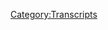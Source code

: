 {{Transcript
    | title         = [[689: May 26, 2022]]
    | caption       = [https://knowledgefight.libsyn.com/689-may-26-2022 Listen to this episode on Libsyn]
    | episodeNumber = [[689: May 26, 2022|689]]
    | length        = 01:29:22
}}

{{MessageBox
    | header     = Warning: Bot Generated Content
    | text       = This transcript was automatically generated by transcription software and likely contains many mistakes and misattributions. Please check the audio for definitive quotes, attribution, and context.
    | image      = N3yvass4myg91.webp
    | imagewidth = 50px
    | id         = warning
}}

{{TranscriptBlock
    | name      = Unknown Speaker
    | timestamp = 00:00:00.000
    | text      = N-N-N-N-N-N-Knowledge Fight
}}

{{TranscriptBlock
    | name      = Unknown Speaker
    | timestamp = 00:00:12.960
    | text      = Dan and Jordan, I am sweating.
}}

{{TranscriptBlock
    | name      = Unknown Speaker
    | timestamp = 00:00:19.600
    | text      = Knowledgefight.com, it's time to pray.
}}

{{TranscriptBlock
    | name      = Unknown Speaker
    | timestamp = 00:00:21.440
    | text      = I have great respect for Knowledgefight.
}}

{{TranscriptBlock
    | name      = Unknown Speaker
    | timestamp = 00:00:25.199
    | text      = I'm sick of them posing as if they're the good guys, saying we are the bad guys.
}}

{{TranscriptBlock
    | name      = Unknown Speaker
    | timestamp = 00:00:29.359
    | text      = N-N-N-N-Knowledge Fight Dan and Jordan, Knowledgefight.
}}

{{TranscriptBlock
    | name      = Unknown Speaker
    | timestamp = 00:00:32.159
    | text      = Riddler, Riddler, Riddler Need money, Need money, Riddler, Riddler, Riddler
}}

{{TranscriptBlock
    | name      = Unknown Speaker
    | timestamp = 00:00:39.359
    | text      = Andy and Kansas, Andy and Kansas Stop it, Andy and Kansas, Andy and Kansas
}}

{{TranscriptBlock
    | name      = Unknown Speaker
    | timestamp = 00:00:45.359
    | text      = It's time to pray.
}}

{{TranscriptBlock
    | name      = Unknown Speaker
    | timestamp = 00:00:47.359
    | text      = Andy and Kansas, you're on the air, thanks for holding.
}}

{{TranscriptBlock
    | name      = Unknown Speaker
    | timestamp = 00:00:49.359
    | text      = Hello Alex, I'm a first time caller, I'm a huge fan.
}}

{{TranscriptBlock
    | name      = Unknown Speaker
    | timestamp = 00:00:51.359
    | text      = I love your work.
}}

{{TranscriptBlock
    | name      = Unknown Speaker
    | timestamp = 00:00:53.359
    | text      = Knowledgefight.com, knowledgefight.com
}}

{{TranscriptBlock
    | name      = Unknown Speaker
    | timestamp = 00:00:57.359
    | text      = I love you.
}}

{{TranscriptBlock
    | name      = Unknown Speaker
    | timestamp = 00:00:59.359
    | text      = Hey everybody, welcome back to Knowledgefight, I'm Dan.
}}

{{TranscriptBlock
    | name      = Unknown Speaker
    | timestamp = 00:01:01.359
    | text      = I'm Jordan. We're couple dudes, like to sit around, worship at the altar of Selene, and talk a little bit about Alex Jones.
}}

{{TranscriptBlock
    | name      = Unknown Speaker
    | timestamp = 00:01:07.359
    | text      = Oh indeed we are, Dan. Jordan.
}}

{{TranscriptBlock
    | name      = Unknown Speaker
    | timestamp = 00:01:09.359
    | text      = Dan! Jordan. Quick question for you. What's up?
}}

{{TranscriptBlock
    | name      = Unknown Speaker
    | timestamp = 00:01:11.359
    | text      = What's your bright spot today? My bright spot today is that the dreamy, creamy summer keeps on rolling.
}}

{{TranscriptBlock
    | name      = Unknown Speaker
    | timestamp = 00:01:15.359
    | text      = Although I don't know if it would roll, it would sort of...
}}

{{TranscriptBlock
    | name      = Unknown Speaker
    | timestamp = 00:01:19.359
    | text      = It would splat. It's splattin' along.
}}

{{TranscriptBlock
    | name      = Unknown Speaker
    | timestamp = 00:01:21.359
    | text      = Yeah, it's splat all over the sidewalk.
}}

{{TranscriptBlock
    | name      = Unknown Speaker
    | timestamp = 00:01:23.359
    | text      = Right. Today.
}}

{{TranscriptBlock
    | name      = Unknown Speaker
    | timestamp = 00:01:25.359
    | text      = It is melting downhill.
}}

{{TranscriptBlock
    | name      = Unknown Speaker
    | timestamp = 00:01:27.359
    | text      = Or something.
}}

{{TranscriptBlock
    | name      = Unknown Speaker
    | timestamp = 00:01:29.359
    | text      = But today I'd like to give a shout out to something that I have enjoyed.
}}

{{TranscriptBlock
    | name      = Unknown Speaker
    | timestamp = 00:01:33.359
    | text      = And so this is a tip of the cream to ya.
}}

{{TranscriptBlock
    | name      = Unknown Speaker
    | timestamp = 00:01:37.359
    | text      = No, no, no, disqualified.
}}

{{TranscriptBlock
    | name      = Unknown Speaker
    | timestamp = 00:01:39.359
    | text      = Churn of the cream.
}}

{{TranscriptBlock
    | name      = Unknown Speaker
    | timestamp = 00:01:41.359
    | text      = Churn of the cream counts.
}}

{{TranscriptBlock
    | name      = Unknown Speaker
    | timestamp = 00:01:43.359
    | text      = Cool house, H-A-U-S.
}}

{{TranscriptBlock
    | name      = Unknown Speaker
    | timestamp = 00:01:45.359
    | text      = Cool house.
}}

{{TranscriptBlock
    | name      = Unknown Speaker
    | timestamp = 00:01:47.359
    | text      = Got a street churro flavored ice cream.
}}

{{TranscriptBlock
    | name      = Unknown Speaker
    | timestamp = 00:01:49.359
    | text      = Interesting.
}}

{{TranscriptBlock
    | name      = Unknown Speaker
    | timestamp = 00:01:51.359
    | text      = They have a cone, it's pretty nice.
}}

{{TranscriptBlock
    | name      = Unknown Speaker
    | timestamp = 00:01:53.359
    | text      = Yeah, yeah. I enjoy it.
}}

{{TranscriptBlock
    | name      = Unknown Speaker
    | timestamp = 00:01:55.359
    | text      = I don't think it's great. Well, I don't know.
}}

{{TranscriptBlock
    | name      = Unknown Speaker
    | timestamp = 00:01:57.359
    | text      = I mean, what are you gonna do? Maybe it's good, maybe it's not.
}}

{{TranscriptBlock
    | name      = Unknown Speaker
    | timestamp = 00:01:59.359
    | text      = I don't know, but I enjoy it.
}}

{{TranscriptBlock
    | name      = Unknown Speaker
    | timestamp = 00:02:01.359
    | text      = Nice little bit of chocolate and cinnamon situation going on.
}}

{{TranscriptBlock
    | name      = Unknown Speaker
    | timestamp = 00:02:03.359
    | text      = Great. I'll tell you that.
}}

{{TranscriptBlock
    | name      = Unknown Speaker
    | timestamp = 00:02:05.359
    | text      = If you like that, Jenny's Cinnamon Roll.
}}

{{TranscriptBlock
    | name      = Unknown Speaker
    | timestamp = 00:02:07.359
    | text      = Ooh, I can see that.
}}

{{TranscriptBlock
    | name      = Unknown Speaker
    | timestamp = 00:02:09.360
    | text      = Ooh, that's the shit. I can see that.
}}

{{TranscriptBlock
    | name      = Unknown Speaker
    | timestamp = 00:02:11.360
    | text      = Also, everyone stop sending me pictures of the Grey Boupon ice cream.
}}

{{TranscriptBlock
    | name      = Unknown Speaker
    | timestamp = 00:02:13.360
    | text      = Yeah, we've got the mustards.
}}

{{TranscriptBlock
    | name      = Unknown Speaker
    | timestamp = 00:02:17.360
    | text      = I can tell you this, I don't know if that's real or not.
}}

{{TranscriptBlock
    | name      = Unknown Speaker
    | timestamp = 00:02:19.360
    | text      = I don't care. I will not be eating it.
}}

{{TranscriptBlock
    | name      = Unknown Speaker
    | timestamp = 00:02:21.360
    | text      = Well, maybe I would.
}}

{{TranscriptBlock
    | name      = Unknown Speaker
    | timestamp = 00:02:23.360
    | text      = That's gonna be at the end of the Dreamy Creamy Summer.
}}

{{TranscriptBlock
    | name      = Unknown Speaker
    | timestamp = 00:02:25.360
    | text      = That's gonna be like the demarcation.
}}

{{TranscriptBlock
    | name      = Unknown Speaker
    | timestamp = 00:02:27.360
    | text      = That's like the end of the 70s, you know.
}}

{{TranscriptBlock
    | name      = Unknown Speaker
    | timestamp = 00:02:29.360
    | text      = You'll know whenever everybody has gone to shit.
}}

{{TranscriptBlock
    | name      = Unknown Speaker
    | timestamp = 00:02:31.360
    | text      = That's the way you do it.
}}

{{TranscriptBlock
    | name      = Unknown Speaker
    | timestamp = 00:02:33.360
    | text      = We could, well, I mean,
}}

{{TranscriptBlock
    | name      = Unknown Speaker
    | timestamp = 00:02:35.360
    | text      = the Dreamy Creamy Summer does go till September 11th.
}}

{{TranscriptBlock
    | name      = Unknown Speaker
    | timestamp = 00:02:37.360
    | text      = That's true.
}}

{{TranscriptBlock
    | name      = Unknown Speaker
    | timestamp = 00:02:39.360
    | text      = It wouldn't make sense if we end with a mustard ice cream.
}}

{{TranscriptBlock
    | name      = Unknown Speaker
    | timestamp = 00:02:41.360
    | text      = That is true, that is true.
}}

{{TranscriptBlock
    | name      = Unknown Speaker
    | timestamp = 00:02:43.360
    | text      = It's very disrespectful.
}}

{{TranscriptBlock
    | name      = Unknown Speaker
    | timestamp = 00:02:45.360
    | text      = Never forget.
}}

{{TranscriptBlock
    | name      = Unknown Speaker
    | timestamp = 00:02:47.360
    | text      = What's your bright spot?
}}

{{TranscriptBlock
    | name      = Unknown Speaker
    | timestamp = 00:02:49.360
    | text      = You would think, today being today,
}}

{{TranscriptBlock
    | name      = Unknown Speaker
    | timestamp = 00:02:51.360
    | text      = that Rafa winning his 14th French Open
}}

{{TranscriptBlock
    | name      = Unknown Speaker
    | timestamp = 00:02:53.360
    | text      = would be my bright spot.
}}

{{TranscriptBlock
    | name      = Unknown Speaker
    | timestamp = 00:02:55.360
    | text      = I thought that happened already.
}}

{{TranscriptBlock
    | name      = Unknown Speaker
    | timestamp = 00:02:57.360
    | text      = No, no, no, no. He defeated Djokovic in the quarterfinals.
}}

{{TranscriptBlock
    | name      = Unknown Speaker
    | timestamp = 00:02:59.360
    | text      = Oh, oh, sorry, sorry.
}}

{{TranscriptBlock
    | name      = Unknown Speaker
    | timestamp = 00:03:01.360
    | text      = You see, that's why it's not my bright spot.
}}

{{TranscriptBlock
    | name      = Unknown Speaker
    | timestamp = 00:03:03.360
    | text      = Because defeating Djokovic was winning the French Open.
}}

{{TranscriptBlock
    | name      = Unknown Speaker
    | timestamp = 00:03:05.360
    | text      = What he did to a, let's call him a man,
}}

{{TranscriptBlock
    | name      = Unknown Speaker
    | timestamp = 00:03:07.360
    | text      = but what he left with today
}}

{{TranscriptBlock
    | name      = Unknown Speaker
    | timestamp = 00:03:09.360
    | text      = would make him suggest that he was not.
}}

{{TranscriptBlock
    | name      = Unknown Speaker
    | timestamp = 00:03:11.360
    | text      = Rafa murdered this man.
}}

{{TranscriptBlock
    | name      = Unknown Speaker
    | timestamp = 00:03:13.360
    | text      = The young guy who was a hot shot
}}

{{TranscriptBlock
    | name      = Unknown Speaker
    | timestamp = 00:03:15.360
    | text      = that you were into.
}}

{{TranscriptBlock
    | name      = Unknown Speaker
    | timestamp = 00:03:17.360
    | text      = No, no, no, different guy.
}}

{{TranscriptBlock
    | name      = Unknown Speaker
    | timestamp = 00:03:19.360
    | text      = No, no, no.
}}

{{TranscriptBlock
    | name      = Unknown Speaker
    | timestamp = 00:03:21.360
    | text      = Not important. This is a different guy.
}}

{{TranscriptBlock
    | name      = Unknown Speaker
    | timestamp = 00:03:23.360
    | text      = He's good.
}}

{{TranscriptBlock
    | name      = Unknown Speaker
    | timestamp = 00:03:25.360
    | text      = Made it all the way to the final of the French Open.
}}

{{TranscriptBlock
    | name      = Unknown Speaker
    | timestamp = 00:03:27.360
    | text      = Gotta be good to do that.
}}

{{TranscriptBlock
    | name      = Unknown Speaker
    | timestamp = 00:03:29.360
    | text      = And then Rafa committed what could be described
}}

{{TranscriptBlock
    | name      = Unknown Speaker
    | timestamp = 00:03:31.360
    | text      = as vehicular manslaughter, because he hit him with a truck.
}}

{{TranscriptBlock
    | name      = Unknown Speaker
    | timestamp = 00:03:33.360
    | text      = Dude only won six games
}}

{{TranscriptBlock
    | name      = Unknown Speaker
    | timestamp = 00:03:35.360
    | text      = in three sets.
}}

{{TranscriptBlock
    | name      = Unknown Speaker
    | timestamp = 00:03:37.360
    | text      = 6-3, 6-3, 6-0.
}}

{{TranscriptBlock
    | name      = Unknown Speaker
    | timestamp = 00:03:39.360
    | text      = Wow.
}}

{{TranscriptBlock
    | name      = Unknown Speaker
    | timestamp = 00:03:41.360
    | text      = But that's not my bright spot, Dan.
}}

{{TranscriptBlock
    | name      = Unknown Speaker
    | timestamp = 00:03:43.360
    | text      = I don't know how to assess that as a tennis score,
}}

{{TranscriptBlock
    | name      = Unknown Speaker
    | timestamp = 00:03:45.360
    | text      = but it doesn't sound good.
}}

{{TranscriptBlock
    | name      = Unknown Speaker
    | timestamp = 00:03:47.360
    | text      = It's not good. It's real bad.
}}

{{TranscriptBlock
    | name      = Unknown Speaker
    | timestamp = 00:03:49.360
    | text      = My bright spot is, last night my partner and I
}}

{{TranscriptBlock
    | name      = Unknown Speaker
    | timestamp = 00:03:51.360
    | text      = went to see Sigur RÃ³s in concert.
}}

{{TranscriptBlock
    | name      = Unknown Speaker
    | timestamp = 00:03:53.360
    | text      = First time in 15 years
}}

{{TranscriptBlock
    | name      = Unknown Speaker
    | timestamp = 00:03:55.360
    | text      = they are absolutely as good as they were.
}}

{{TranscriptBlock
    | name      = Unknown Speaker
    | timestamp = 00:03:57.360
    | text      = I'm sorry I couldn't join you.
}}

{{TranscriptBlock
    | name      = Unknown Speaker
    | timestamp = 00:03:59.360
    | text      = I was busy working on this episode
}}

{{TranscriptBlock
    | name      = Unknown Speaker
    | timestamp = 00:04:01.360
    | text      = and then my computer crashed and I lost everything I did.
}}

{{TranscriptBlock
    | name      = Unknown Speaker
    | timestamp = 00:04:03.360
    | text      = You had to do it all over again.
}}

{{TranscriptBlock
    | name      = Unknown Speaker
    | timestamp = 00:04:05.360
    | text      = So you maybe should have just gone with it.
}}

{{TranscriptBlock
    | name      = Unknown Speaker
    | timestamp = 00:04:07.360
    | text      = In hindsight, it would have been about equal
}}

{{TranscriptBlock
    | name      = Unknown Speaker
    | timestamp = 00:04:09.360
    | text      = if I had. It would have been about the same.
}}

{{TranscriptBlock
    | name      = Unknown Speaker
    | timestamp = 00:04:11.360
    | text      = Except you would have gotten to see Sigur RÃ³s.
}}

{{TranscriptBlock
    | name      = Unknown Speaker
    | timestamp = 00:04:13.360
    | text      = That's true.
}}

{{TranscriptBlock
    | name      = Unknown Speaker
    | timestamp = 00:04:15.360
    | text      = Well, it was a good time.
}}

{{TranscriptBlock
    | name      = Unknown Speaker
    | timestamp = 00:04:17.360
    | text      = You can't describe a Sigur RÃ³s concert.
}}

{{TranscriptBlock
    | name      = Unknown Speaker
    | timestamp = 00:04:19.360
    | text      = My partner,
}}

{{TranscriptBlock
    | name      = Unknown Speaker
    | timestamp = 00:04:21.360
    | text      = she is not an interested fan of Sigur RÃ³s
}}

{{TranscriptBlock
    | name      = Unknown Speaker
    | timestamp = 00:04:23.360
    | text      = by any stretch of the imagination.
}}

{{TranscriptBlock
    | name      = Unknown Speaker
    | timestamp = 00:04:25.360
    | text      = But when you see them live,
}}

{{TranscriptBlock
    | name      = Unknown Speaker
    | timestamp = 00:04:27.360
    | text      = it's not just that.
}}

{{TranscriptBlock
    | name      = Unknown Speaker
    | timestamp = 00:04:29.360
    | text      = It's an experience.
}}

{{TranscriptBlock
    | name      = Unknown Speaker
    | timestamp = 00:04:31.360
    | text      = No, it's more like an art installation.
}}

{{TranscriptBlock
    | name      = Unknown Speaker
    | timestamp = 00:04:33.360
    | text      = It's a full-on thing.
}}

{{TranscriptBlock
    | name      = Unknown Speaker
    | timestamp = 00:04:35.360
    | text      = And it's amazing. And she loved it.
}}

{{TranscriptBlock
    | name      = Unknown Speaker
    | timestamp = 00:04:37.360
    | text      = Great. It was great.
}}

{{TranscriptBlock
    | name      = Unknown Speaker
    | timestamp = 00:04:39.360
    | text      = So, Jordan, what is not an art installation
}}

{{TranscriptBlock
    | name      = Unknown Speaker
    | timestamp = 00:04:41.360
    | text      = for this episode today?
}}

{{TranscriptBlock
    | name      = Unknown Speaker
    | timestamp = 00:04:43.360
    | text      = We are continuing our path through
}}

{{TranscriptBlock
    | name      = Unknown Speaker
    | timestamp = 00:04:45.360
    | text      = Alex Jones' coverage
}}

{{TranscriptBlock
    | name      = Unknown Speaker
    | timestamp = 00:04:47.360
    | text      = after the Uvalde shooting and
}}

{{TranscriptBlock
    | name      = Unknown Speaker
    | timestamp = 00:04:49.360
    | text      = the subsequent
}}

{{TranscriptBlock
    | name      = Unknown Speaker
    | timestamp = 00:04:51.360
    | text      = corrections of
}}

{{TranscriptBlock
    | name      = Unknown Speaker
    | timestamp = 00:04:53.360
    | text      = misstatements made by public officials
}}

{{TranscriptBlock
    | name      = Unknown Speaker
    | timestamp = 00:04:55.360
    | text      = in Texas.
}}

{{TranscriptBlock
    | name      = Unknown Speaker
    | timestamp = 00:04:57.360
    | text      = And today marks when
}}

{{TranscriptBlock
    | name      = Unknown Speaker
    | timestamp = 00:04:59.360
    | text      = some of the stuff was starting to get
}}

{{TranscriptBlock
    | name      = Unknown Speaker
    | timestamp = 00:05:01.360
    | text      = a little bit murkier.
}}

{{TranscriptBlock
    | name      = Unknown Speaker
    | timestamp = 00:05:03.360
    | text      = And some of the initial reports
}}

{{TranscriptBlock
    | name      = Unknown Speaker
    | timestamp = 00:05:05.360
    | text      = were very clearly like,
}}

{{TranscriptBlock
    | name      = Unknown Speaker
    | timestamp = 00:05:07.360
    | text      = we got some of this shit all wrong.
}}

{{TranscriptBlock
    | name      = Unknown Speaker
    | timestamp = 00:05:09.360
    | text      = I mean, the weirdest part about living
}}

{{TranscriptBlock
    | name      = Unknown Speaker
    | timestamp = 00:05:11.360
    | text      = in the future now is that we know
}}

{{TranscriptBlock
    | name      = Unknown Speaker
    | timestamp = 00:05:13.360
    | text      = what we're going to listen to,
}}

{{TranscriptBlock
    | name      = Unknown Speaker
    | timestamp = 00:05:15.360
    | text      = the corrections themselves are lies.
}}

{{TranscriptBlock
    | name      = Unknown Speaker
    | timestamp = 00:05:17.360
    | text      = Sure. So it's like,
}}

{{TranscriptBlock
    | name      = Unknown Speaker
    | timestamp = 00:05:19.360
    | text      = we're going to hear them correct their own lies
}}

{{TranscriptBlock
    | name      = Unknown Speaker
    | timestamp = 00:05:21.360
    | text      = with new lies, and we're going to be like, this is what's
}}

{{TranscriptBlock
    | name      = Unknown Speaker
    | timestamp = 00:05:23.360
    | text      = supposed to be happening today. I get that.
}}

{{TranscriptBlock
    | name      = Unknown Speaker
    | timestamp = 00:05:25.360
    | text      = And, simultaneously,
}}

{{TranscriptBlock
    | name      = Unknown Speaker
    | timestamp = 00:05:27.360
    | text      = we don't really
}}

{{TranscriptBlock
    | name      = Unknown Speaker
    | timestamp = 00:05:29.360
    | text      = know, even as we sit here
}}

{{TranscriptBlock
    | name      = Unknown Speaker
    | timestamp = 00:05:31.360
    | text      = today, a hundred percent
}}

{{TranscriptBlock
    | name      = Unknown Speaker
    | timestamp = 00:05:33.360
    | text      = of what you would really need to know in order
}}

{{TranscriptBlock
    | name      = Unknown Speaker
    | timestamp = 00:05:35.360
    | text      = to fully
}}

{{TranscriptBlock
    | name      = Unknown Speaker
    | timestamp = 00:05:37.360
    | text      = address some of Alex's
}}

{{TranscriptBlock
    | name      = Unknown Speaker
    | timestamp = 00:05:39.360
    | text      = claims of this whole thing.
}}

{{TranscriptBlock
    | name      = Unknown Speaker
    | timestamp = 00:05:41.360
    | text      = We can deal with it as it
}}

{{TranscriptBlock
    | name      = Unknown Speaker
    | timestamp = 00:05:43.360
    | text      = appears, and we can
}}

{{TranscriptBlock
    | name      = Unknown Speaker
    | timestamp = 00:05:45.360
    | text      = definitely see trends and behaviors.
}}

{{TranscriptBlock
    | name      = Unknown Speaker
    | timestamp = 00:05:47.360
    | text      = Yeah. And so,
}}

{{TranscriptBlock
    | name      = Unknown Speaker
    | timestamp = 00:05:49.360
    | text      = while perhaps some of the fact
}}

{{TranscriptBlock
    | name      = Unknown Speaker
    | timestamp = 00:05:51.360
    | text      = checking aspect of it might be a little bit,
}}

{{TranscriptBlock
    | name      = Unknown Speaker
    | timestamp = 00:05:53.360
    | text      = we may have to leave that for posterity
}}

{{TranscriptBlock
    | name      = Unknown Speaker
    | timestamp = 00:05:55.360
    | text      = to some extent.
}}

{{TranscriptBlock
    | name      = Unknown Speaker
    | timestamp = 00:05:57.360
    | text      = But, yeah,
}}

{{TranscriptBlock
    | name      = Unknown Speaker
    | timestamp = 00:05:59.360
    | text      = this episode's pretty interesting,
}}

{{TranscriptBlock
    | name      = Unknown Speaker
    | timestamp = 00:06:01.360
    | text      = I would say. I think there are some
}}

{{TranscriptBlock
    | name      = Unknown Speaker
    | timestamp = 00:06:03.360
    | text      = very
}}

{{TranscriptBlock
    | name      = Unknown Speaker
    | timestamp = 00:06:05.360
    | text      = out of character moves
}}

{{TranscriptBlock
    | name      = Unknown Speaker
    | timestamp = 00:06:07.360
    | text      = that he makes that
}}

{{TranscriptBlock
    | name      = Unknown Speaker
    | timestamp = 00:06:09.360
    | text      = I'm still not
}}

{{TranscriptBlock
    | name      = Unknown Speaker
    | timestamp = 00:06:11.360
    | text      = quite sure what I think about.
}}

{{TranscriptBlock
    | name      = Unknown Speaker
    | timestamp = 00:06:13.360
    | text      = I might need your help to
}}

{{TranscriptBlock
    | name      = Unknown Speaker
    | timestamp = 00:06:15.360
    | text      = talk through a little.
}}

{{TranscriptBlock
    | name      = Unknown Speaker
    | timestamp = 00:06:17.360
    | text      = But before we get to that, let's take a little moment, Jordan,
}}

{{TranscriptBlock
    | name      = Unknown Speaker
    | timestamp = 00:06:19.360
    | text      = to say hello to some new wonks. Oh, that's a great idea!
}}

{{TranscriptBlock
    | name      = Unknown Speaker
    | timestamp = 00:06:21.360
    | text      = So first, Jane the Naya
}}

{{TranscriptBlock
    | name      = Unknown Speaker
    | timestamp = 00:06:23.360
    | text      = here, asking all the listeners to play
}}

{{TranscriptBlock
    | name      = Unknown Speaker
    | timestamp = 00:06:25.360
    | text      = We Know the Devil. It's a great game on
}}

{{TranscriptBlock
    | name      = Unknown Speaker
    | timestamp = 00:06:27.360
    | text      = Switch and Steam, and Alex would hate
}}

{{TranscriptBlock
    | name      = Unknown Speaker
    | timestamp = 00:06:29.360
    | text      = it. Thank you so much, Jordan. I'm a policy wonk.
}}

{{TranscriptBlock
    | name      = Unknown Speaker
    | timestamp = 00:06:31.360
    | text      = I'm a policy wonk! Thank you very much!
}}

{{TranscriptBlock
    | name      = Unknown Speaker
    | timestamp = 00:06:33.360
    | text      = Thank you! Next, Alex Jones, the lazy
}}

{{TranscriptBlock
    | name      = Unknown Speaker
    | timestamp = 00:06:35.360
    | text      = man's Kwazotz
}}

{{TranscriptBlock
    | name      = Unknown Speaker
    | timestamp = 00:06:37.360
    | text      = Haderach. Kwazotz Haderach.
}}

{{TranscriptBlock
    | name      = Unknown Speaker
    | timestamp = 00:06:39.360
    | text      = I'm sure it's a Dune reference for all you dorks.
}}

{{TranscriptBlock
    | name      = Unknown Speaker
    | timestamp = 00:06:41.360
    | text      = It is a Dune reference. Anyway, you are now a policy wonk.
}}

{{TranscriptBlock
    | name      = Unknown Speaker
    | timestamp = 00:06:43.360
    | text      = I'm a policy wonk.
}}

{{TranscriptBlock
    | name      = Unknown Speaker
    | timestamp = 00:06:45.360
    | text      = Thank you very much! Next, Aiden downtown
}}

{{TranscriptBlock
    | name      = Unknown Speaker
    | timestamp = 00:06:47.360
    | text      = Austin didn't get mugged. Thank you so much,
}}

{{TranscriptBlock
    | name      = Unknown Speaker
    | timestamp = 00:06:49.360
    | text      = you are now a policy wonk. I'm a policy wonk.
}}

{{TranscriptBlock
    | name      = Unknown Speaker
    | timestamp = 00:06:51.360
    | text      = Thank you very much! Thank you! Next,
}}

{{TranscriptBlock
    | name      = Unknown Speaker
    | timestamp = 00:06:53.360
    | text      = the Shookster. Thank you so much, you are now a policy wonk.
}}

{{TranscriptBlock
    | name      = Unknown Speaker
    | timestamp = 00:06:55.360
    | text      = I'm a policy wonk. Thank you very
}}

{{TranscriptBlock
    | name      = Unknown Speaker
    | timestamp = 00:06:57.360
    | text      = much! Thank you! And I don't know
}}

{{TranscriptBlock
    | name      = Unknown Speaker
    | timestamp = 00:06:59.360
    | text      = who Andy from Kansas is, and at this point, I'm too
}}

{{TranscriptBlock
    | name      = Unknown Speaker
    | timestamp = 00:07:01.360
    | text      = afraid to ask. Thank you so much, you are now a policy wonk.
}}

{{TranscriptBlock
    | name      = Unknown Speaker
    | timestamp = 00:07:03.360
    | text      = I'm a policy wonk.
}}

{{TranscriptBlock
    | name      = Unknown Speaker
    | timestamp = 00:07:05.360
    | text      = Thank you very much! Now, Jordan, we got a couple of
}}

{{TranscriptBlock
    | name      = Unknown Speaker
    | timestamp = 00:07:07.360
    | text      = technocrats in the mix. Oh, shit!
}}

{{TranscriptBlock
    | name      = Unknown Speaker
    | timestamp = 00:07:09.360
    | text      = Coincidentally, there were requests to play
}}

{{TranscriptBlock
    | name      = Unknown Speaker
    | timestamp = 00:07:11.360
    | text      = the old technocrat drop. Ooh.
}}

{{TranscriptBlock
    | name      = Unknown Speaker
    | timestamp = 00:07:13.360
    | text      = Now, there are more than
}}

{{TranscriptBlock
    | name      = Unknown Speaker
    | timestamp = 00:07:15.360
    | text      = two. I was gonna say which old technocrat
}}

{{TranscriptBlock
    | name      = Unknown Speaker
    | timestamp = 00:07:17.360
    | text      = drop? Right. So, I don't know. I've got one
}}

{{TranscriptBlock
    | name      = Unknown Speaker
    | timestamp = 00:07:19.360
    | text      = and I hope it's the right one. Am I gonna have to say
}}

{{TranscriptBlock
    | name      = Unknown Speaker
    | timestamp = 00:07:21.360
    | text      = Caribbean black accent again? I'm not sure.
}}

{{TranscriptBlock
    | name      = Unknown Speaker
    | timestamp = 00:07:23.360
    | text      = We'll find out. I don't remember which one is which.
}}

{{TranscriptBlock
    | name      = Unknown Speaker
    | timestamp = 00:07:25.360
    | text      = I don't remember which one I did. So, anyway, thank you
}}

{{TranscriptBlock
    | name      = Unknown Speaker
    | timestamp = 00:07:27.360
    | text      = so much to Bin Listening Since 2017
}}

{{TranscriptBlock
    | name      = Unknown Speaker
    | timestamp = 00:07:29.360
    | text      = and I'm so damn proud of you guys. You are now
}}

{{TranscriptBlock
    | name      = Unknown Speaker
    | timestamp = 00:07:31.360
    | text      = a technocrat. And Kevin,
}}

{{TranscriptBlock
    | name      = Unknown Speaker
    | timestamp = 00:07:33.360
    | text      = thank you so much. You are now a technocrat.
}}

{{TranscriptBlock
    | name      = Unknown Speaker
    | timestamp = 00:07:35.360
    | text      = I'm a policy wonk.
}}

{{TranscriptBlock
    | name      = Unknown Speaker
    | timestamp = 00:07:37.360
    | text      = Four stars. Go home to your mother and tell her you're
}}

{{TranscriptBlock
    | name      = Unknown Speaker
    | timestamp = 00:07:39.360
    | text      = brilliant. Someone, someone, sodomite
}}

{{TranscriptBlock
    | name      = Unknown Speaker
    | timestamp = 00:07:41.360
    | text      = sent me a bucket of poop. Daddy Shark.
}}

{{TranscriptBlock
    | name      = Unknown Speaker
    | timestamp = 00:07:43.360
    | text      = Bop, bop, bop, bop, bop, bop. Jar Jar
}}

{{TranscriptBlock
    | name      = Unknown Speaker
    | timestamp = 00:07:45.360
    | text      = Binx has a Caribbean
}}

{{TranscriptBlock
    | name      = Unknown Speaker
    | timestamp = 00:07:47.360
    | text      = black accent. He's a
}}

{{TranscriptBlock
    | name      = Unknown Speaker
    | timestamp = 00:07:49.360
    | text      = loser, little, little
}}

{{TranscriptBlock
    | name      = Unknown Speaker
    | timestamp = 00:07:51.360
    | text      = titty baby. I don't wanna hate black
}}

{{TranscriptBlock
    | name      = Unknown Speaker
    | timestamp = 00:07:53.360
    | text      = people. I renounce Jesus Christ.
}}

{{TranscriptBlock
    | name      = Unknown Speaker
    | timestamp = 00:07:55.360
    | text      = That was a pretty, that was a pretty good drop.
}}

{{TranscriptBlock
    | name      = Unknown Speaker
    | timestamp = 00:07:57.360
    | text      = I don't know.
}}

{{TranscriptBlock
    | name      = Unknown Speaker
    | timestamp = 00:07:59.360
    | text      = Whoever made that one had a good
}}

{{TranscriptBlock
    | name      = Unknown Speaker
    | timestamp = 00:08:01.360
    | text      = he had some good instincts. We should
}}

{{TranscriptBlock
    | name      = Unknown Speaker
    | timestamp = 00:08:03.360
    | text      = give that dude a show. Wow.
}}

{{TranscriptBlock
    | name      = Unknown Speaker
    | timestamp = 00:08:05.360
    | text      = Forgot about some of those
}}

{{TranscriptBlock
    | name      = Unknown Speaker
    | timestamp = 00:08:07.360
    | text      = some of those comments.
}}

{{TranscriptBlock
    | name      = Unknown Speaker
    | timestamp = 00:08:09.360
    | text      = Yeah.
}}

{{TranscriptBlock
    | name      = Unknown Speaker
    | timestamp = 00:08:11.360
    | text      = So, Jordan, today, like I said, we're going
}}

{{TranscriptBlock
    | name      = Unknown Speaker
    | timestamp = 00:08:13.360
    | text      = over May 26th, 2022.
}}

{{TranscriptBlock
    | name      = Unknown Speaker
    | timestamp = 00:08:15.360
    | text      = And, actually, when the show
}}

{{TranscriptBlock
    | name      = Unknown Speaker
    | timestamp = 00:08:17.360
    | text      = opens, somebody is missing
}}

{{TranscriptBlock
    | name      = Unknown Speaker
    | timestamp = 00:08:19.360
    | text      = in action.
}}

{{TranscriptBlock
    | name      = Unknown Speaker
    | timestamp = 00:08:21.360
    | text      = Good morning, ladies and gentlemen. Welcome
}}

{{TranscriptBlock
    | name      = Unknown Speaker
    | timestamp = 00:08:23.360
    | text      = to the Alex Jones Show. I'm Harrison
}}

{{TranscriptBlock
    | name      = Unknown Speaker
    | timestamp = 00:08:25.360
    | text      = Smith, sitting in momentarily
}}

{{TranscriptBlock
    | name      = Unknown Speaker
    | timestamp = 00:08:27.360
    | text      = for Alex Jones. He had a
}}

{{TranscriptBlock
    | name      = Unknown Speaker
    | timestamp = 00:08:29.360
    | text      = family engagement
}}

{{TranscriptBlock
    | name      = Unknown Speaker
    | timestamp = 00:08:31.360
    | text      = that he's
}}

{{TranscriptBlock
    | name      = Unknown Speaker
    | timestamp = 00:08:33.360
    | text      = doing right now. So, he'll be in
}}

{{TranscriptBlock
    | name      = Unknown Speaker
    | timestamp = 00:08:35.360
    | text      = within the hour, the bottom of the hour,
}}

{{TranscriptBlock
    | name      = Unknown Speaker
    | timestamp = 00:08:37.360
    | text      = maybe 30 or 45 minutes. But, I'm just gonna
}}

{{TranscriptBlock
    | name      = Unknown Speaker
    | timestamp = 00:08:39.360
    | text      = cover some of the news here in the meantime.
}}

{{TranscriptBlock
    | name      = Unknown Speaker
    | timestamp = 00:08:41.360
    | text      = But, he is on his way. So, as
}}

{{TranscriptBlock
    | name      = Unknown Speaker
    | timestamp = 00:08:43.360
    | text      = it turns out, Alex shows up
}}

{{TranscriptBlock
    | name      = Unknown Speaker
    | timestamp = 00:08:45.360
    | text      = 47 minutes into the show.
}}

{{TranscriptBlock
    | name      = Unknown Speaker
    | timestamp = 00:08:47.360
    | text      = Well, that's not great. I believe
}}

{{TranscriptBlock
    | name      = Unknown Speaker
    | timestamp = 00:08:49.360
    | text      = as he explains it, it was his
}}

{{TranscriptBlock
    | name      = Unknown Speaker
    | timestamp = 00:08:51.360
    | text      = youngest child's graduation from
}}

{{TranscriptBlock
    | name      = Unknown Speaker
    | timestamp = 00:08:53.360
    | text      = kindergarten or something.
}}

{{TranscriptBlock
    | name      = Unknown Speaker
    | timestamp = 00:08:55.360
    | text      = And, I'm definitely willing to
}}

{{TranscriptBlock
    | name      = Unknown Speaker
    | timestamp = 00:08:57.360
    | text      = believe that. That's a worthy
}}

{{TranscriptBlock
    | name      = Unknown Speaker
    | timestamp = 00:08:59.360
    | text      = cause to take off work. I support
}}

{{TranscriptBlock
    | name      = Unknown Speaker
    | timestamp = 00:09:01.360
    | text      = that. Yeah. No
}}

{{TranscriptBlock
    | name      = Unknown Speaker
    | timestamp = 00:09:03.360
    | text      = shade or anything, except
}}

{{TranscriptBlock
    | name      = Unknown Speaker
    | timestamp = 00:09:05.360
    | text      = for that it was Harrison that said it.
}}

{{TranscriptBlock
    | name      = Unknown Speaker
    | timestamp = 00:09:07.360
    | text      = That's not great. I think if I were an InfoWars
}}

{{TranscriptBlock
    | name      = Unknown Speaker
    | timestamp = 00:09:09.360
    | text      = listener, the saddest words in the
}}

{{TranscriptBlock
    | name      = Unknown Speaker
    | timestamp = 00:09:11.360
    | text      = world would be, welcome to the Alex
}}

{{TranscriptBlock
    | name      = Unknown Speaker
    | timestamp = 00:09:13.360
    | text      = Jones Show. I'm Harrison Smith.
}}

{{TranscriptBlock
    | name      = Unknown Speaker
    | timestamp = 00:09:15.360
    | text      = It's underwhelming, for sure.
}}

{{TranscriptBlock
    | name      = Unknown Speaker
    | timestamp = 00:09:17.360
    | text      = It's not what you're looking for.
}}

{{TranscriptBlock
    | name      = Unknown Speaker
    | timestamp = 00:09:19.360
    | text      = Yeah, like a lot of times
}}

{{TranscriptBlock
    | name      = Unknown Speaker
    | timestamp = 00:09:21.360
    | text      = you get a strong sense that Alex
}}

{{TranscriptBlock
    | name      = Unknown Speaker
    | timestamp = 00:09:23.360
    | text      = is playing with lawyers or
}}

{{TranscriptBlock
    | name      = Unknown Speaker
    | timestamp = 00:09:25.360
    | text      = something, but this... No, that's right.
}}

{{TranscriptBlock
    | name      = Unknown Speaker
    | timestamp = 00:09:27.360
    | text      = It's about the right time of year for it.
}}

{{TranscriptBlock
    | name      = Unknown Speaker
    | timestamp = 00:09:29.360
    | text      = And the right time of day. No, the whole thing.
}}

{{TranscriptBlock
    | name      = Unknown Speaker
    | timestamp = 00:09:31.360
    | text      = You can't reschedule that
}}

{{TranscriptBlock
    | name      = Unknown Speaker
    | timestamp = 00:09:33.360
    | text      = or anything. Listen, InfoWars
}}

{{TranscriptBlock
    | name      = Unknown Speaker
    | timestamp = 00:09:35.360
    | text      = is gonna go away.
}}

{{TranscriptBlock
    | name      = Unknown Speaker
    | timestamp = 00:09:37.360
    | text      = But, your daughter's there forever.
}}

{{TranscriptBlock
    | name      = Unknown Speaker
    | timestamp = 00:09:39.360
    | text      = It's nothing if not a family show.
}}

{{TranscriptBlock
    | name      = Unknown Speaker
    | timestamp = 00:09:41.360
    | text      = Exactly.
}}

{{TranscriptBlock
    | name      = Unknown Speaker
    | timestamp = 00:09:43.360
    | text      = Why didn't they broadcast it on
}}

{{TranscriptBlock
    | name      = Unknown Speaker
    | timestamp = 00:09:45.360
    | text      = live?
}}

{{TranscriptBlock
    | name      = Unknown Speaker
    | timestamp = 00:09:47.360
    | text      = So anyway, Alex comes in
}}

{{TranscriptBlock
    | name      = Unknown Speaker
    | timestamp = 00:09:49.360
    | text      = 47 minutes into the show
}}

{{TranscriptBlock
    | name      = Unknown Speaker
    | timestamp = 00:09:51.360
    | text      = and here's where he's at.
}}

{{TranscriptBlock
    | name      = Unknown Speaker
    | timestamp = 00:09:53.360
    | text      = We have a correction to make, and when we
}}

{{TranscriptBlock
    | name      = Unknown Speaker
    | timestamp = 00:09:55.360
    | text      = get things wrong, we want to make corrections. We don't get
}}

{{TranscriptBlock
    | name      = Unknown Speaker
    | timestamp = 00:09:57.360
    | text      = things wrong on purpose. And I want to be
}}

{{TranscriptBlock
    | name      = Unknown Speaker
    | timestamp = 00:09:59.360
    | text      = very, very clear that we're not
}}

{{TranscriptBlock
    | name      = Unknown Speaker
    | timestamp = 00:10:01.360
    | text      = also blaming the police. We have a lot
}}

{{TranscriptBlock
    | name      = Unknown Speaker
    | timestamp = 00:10:03.360
    | text      = of inside information that's also been
}}

{{TranscriptBlock
    | name      = Unknown Speaker
    | timestamp = 00:10:05.360
    | text      = confirmed. And we have Tim Enlow,
}}

{{TranscriptBlock
    | name      = Unknown Speaker
    | timestamp = 00:10:07.360
    | text      = who is a police trainer all
}}

{{TranscriptBlock
    | name      = Unknown Speaker
    | timestamp = 00:10:09.360
    | text      = over central Texas, and who actually
}}

{{TranscriptBlock
    | name      = Unknown Speaker
    | timestamp = 00:10:11.360
    | text      = is the main trainer for some of the larger cities
}}

{{TranscriptBlock
    | name      = Unknown Speaker
    | timestamp = 00:10:13.360
    | text      = and their schools and police departments
}}

{{TranscriptBlock
    | name      = Unknown Speaker
    | timestamp = 00:10:15.360
    | text      = and courthouses. He's also the head of
}}

{{TranscriptBlock
    | name      = Unknown Speaker
    | timestamp = 00:10:17.360
    | text      = security, but he works almost every weekend
}}

{{TranscriptBlock
    | name      = Unknown Speaker
    | timestamp = 00:10:19.360
    | text      = and takes off many times during the week.
}}

{{TranscriptBlock
    | name      = Unknown Speaker
    | timestamp = 00:10:21.360
    | text      = He's part of his contract with us to
}}

{{TranscriptBlock
    | name      = Unknown Speaker
    | timestamp = 00:10:23.360
    | text      = continue on with his other
}}

{{TranscriptBlock
    | name      = Unknown Speaker
    | timestamp = 00:10:25.360
    | text      = separate work. So he specifically
}}

{{TranscriptBlock
    | name      = Unknown Speaker
    | timestamp = 00:10:27.360
    | text      = has a lot of sources, a lot of intel.
}}

{{TranscriptBlock
    | name      = Unknown Speaker
    | timestamp = 00:10:29.360
    | text      = So Tim Enlow is
}}

{{TranscriptBlock
    | name      = Unknown Speaker
    | timestamp = 00:10:31.360
    | text      = Alex's security guy.
}}

{{TranscriptBlock
    | name      = Unknown Speaker
    | timestamp = 00:10:33.360
    | text      = He was also with him on January 6th.
}}

{{TranscriptBlock
    | name      = Unknown Speaker
    | timestamp = 00:10:35.360
    | text      = Yeah, I was gonna say, it's that guy, right?
}}

{{TranscriptBlock
    | name      = Unknown Speaker
    | timestamp = 00:10:37.360
    | text      = Used to be with Blackwater.
}}

{{TranscriptBlock
    | name      = Unknown Speaker
    | timestamp = 00:10:39.360
    | text      = Our
}}

{{TranscriptBlock
    | name      = Unknown Speaker
    | timestamp = 00:10:41.360
    | text      = mercenary has told us exactly
}}

{{TranscriptBlock
    | name      = Unknown Speaker
    | timestamp = 00:10:43.360
    | text      = what's gonna be. Former mercenary.
}}

{{TranscriptBlock
    | name      = Unknown Speaker
    | timestamp = 00:10:45.360
    | text      = Soldier of fortune.
}}

{{TranscriptBlock
    | name      = Unknown Speaker
    | timestamp = 00:10:47.360
    | text      = It's weird that Alex is coming right out
}}

{{TranscriptBlock
    | name      = Unknown Speaker
    | timestamp = 00:10:49.360
    | text      = of the gate being like, we have a correction to make.
}}

{{TranscriptBlock
    | name      = Unknown Speaker
    | timestamp = 00:10:51.360
    | text      = Because that's not normal behavior for him.
}}

{{TranscriptBlock
    | name      = Unknown Speaker
    | timestamp = 00:10:53.360
    | text      = No. But I think
}}

{{TranscriptBlock
    | name      = Unknown Speaker
    | timestamp = 00:10:55.360
    | text      = in one of these instances
}}

{{TranscriptBlock
    | name      = Unknown Speaker
    | timestamp = 00:10:57.360
    | text      = the correction is much easier
}}

{{TranscriptBlock
    | name      = Unknown Speaker
    | timestamp = 00:10:59.360
    | text      = to swallow if you're
}}

{{TranscriptBlock
    | name      = Unknown Speaker
    | timestamp = 00:11:01.360
    | text      = someone like Alex, because
}}

{{TranscriptBlock
    | name      = Unknown Speaker
    | timestamp = 00:11:03.360
    | text      = Everybody's making corrections
}}

{{TranscriptBlock
    | name      = Unknown Speaker
    | timestamp = 00:11:05.360
    | text      = left and right. I don't
}}

{{TranscriptBlock
    | name      = Unknown Speaker
    | timestamp = 00:11:07.360
    | text      = think anybody has been like,
}}

{{TranscriptBlock
    | name      = Unknown Speaker
    | timestamp = 00:11:09.360
    | text      = wow, I nailed it. Zero people.
}}

{{TranscriptBlock
    | name      = Unknown Speaker
    | timestamp = 00:11:11.360
    | text      = I think the only people who have not had to make corrections
}}

{{TranscriptBlock
    | name      = Unknown Speaker
    | timestamp = 00:11:13.360
    | text      = are people who just said, I don't know what's going on.
}}

{{TranscriptBlock
    | name      = Unknown Speaker
    | timestamp = 00:11:15.360
    | text      = Exactly. I'm not gonna say anything. 100%.
}}

{{TranscriptBlock
    | name      = Unknown Speaker
    | timestamp = 00:11:17.360
    | text      = Yeah.
}}

{{TranscriptBlock
    | name      = Unknown Speaker
    | timestamp = 00:11:19.360
    | text      = And so I think that he recognizes that temperature
}}

{{TranscriptBlock
    | name      = Unknown Speaker
    | timestamp = 00:11:21.360
    | text      = is there and he has a chance to pivot off
}}

{{TranscriptBlock
    | name      = Unknown Speaker
    | timestamp = 00:11:23.360
    | text      = whatever narratives he's on and he can
}}

{{TranscriptBlock
    | name      = Unknown Speaker
    | timestamp = 00:11:25.360
    | text      = start over. True freedom.
}}

{{TranscriptBlock
    | name      = Unknown Speaker
    | timestamp = 00:11:27.360
    | text      = True freedom. And you can do that through a correction.
}}

{{TranscriptBlock
    | name      = Unknown Speaker
    | timestamp = 00:11:29.360
    | text      = And so here is
}}

{{TranscriptBlock
    | name      = Unknown Speaker
    | timestamp = 00:11:31.360
    | text      = basically him doing that.
}}

{{TranscriptBlock
    | name      = Unknown Speaker
    | timestamp = 00:11:33.360
    | text      = So he specifically
}}

{{TranscriptBlock
    | name      = Unknown Speaker
    | timestamp = 00:11:35.360
    | text      = has a lot of sources, a lot of intel
}}

{{TranscriptBlock
    | name      = Unknown Speaker
    | timestamp = 00:11:37.360
    | text      = and what I was already hearing this morning
}}

{{TranscriptBlock
    | name      = Unknown Speaker
    | timestamp = 00:11:39.360
    | text      = was that
}}

{{TranscriptBlock
    | name      = Unknown Speaker
    | timestamp = 00:11:41.360
    | text      = the police
}}

{{TranscriptBlock
    | name      = Unknown Speaker
    | timestamp = 00:11:43.360
    | text      = thought it was a hostage
}}

{{TranscriptBlock
    | name      = Unknown Speaker
    | timestamp = 00:11:45.360
    | text      = situation because he wasn't shooting people.
}}

{{TranscriptBlock
    | name      = Unknown Speaker
    | timestamp = 00:11:47.360
    | text      = He went and held a class
}}

{{TranscriptBlock
    | name      = Unknown Speaker
    | timestamp = 00:11:49.360
    | text      = hostage.
}}

{{TranscriptBlock
    | name      = Unknown Speaker
    | timestamp = 00:11:51.360
    | text      = And then when they started trying to bust in to stop it
}}

{{TranscriptBlock
    | name      = Unknown Speaker
    | timestamp = 00:11:53.360
    | text      = he killed the kids.
}}

{{TranscriptBlock
    | name      = Unknown Speaker
    | timestamp = 00:11:55.360
    | text      = And so everybody's saying, oh the police
}}

{{TranscriptBlock
    | name      = Unknown Speaker
    | timestamp = 00:11:57.360
    | text      = are out there tackling people, they're tasering people.
}}

{{TranscriptBlock
    | name      = Unknown Speaker
    | timestamp = 00:11:59.360
    | text      = It's a horrible
}}

{{TranscriptBlock
    | name      = Unknown Speaker
    | timestamp = 00:12:01.360
    | text      = image and you're a parent, you want to get in to save your children
}}

{{TranscriptBlock
    | name      = Unknown Speaker
    | timestamp = 00:12:03.360
    | text      = and it probably would have been better just to
}}

{{TranscriptBlock
    | name      = Unknown Speaker
    | timestamp = 00:12:05.360
    | text      = rush in, but then you could have got a bunch of kids shot in that
}}

{{TranscriptBlock
    | name      = Unknown Speaker
    | timestamp = 00:12:07.360
    | text      = process. It's a hostage situation.
}}

{{TranscriptBlock
    | name      = Unknown Speaker
    | timestamp = 00:12:09.360
    | text      = And it's the
}}

{{TranscriptBlock
    | name      = Unknown Speaker
    | timestamp = 00:12:11.360
    | text      = killer's fault that this happened.
}}

{{TranscriptBlock
    | name      = Unknown Speaker
    | timestamp = 00:12:13.360
    | text      = So it looks like the way Alex is going to try to
}}

{{TranscriptBlock
    | name      = Unknown Speaker
    | timestamp = 00:12:15.360
    | text      = make sense of the delayed police response
}}

{{TranscriptBlock
    | name      = Unknown Speaker
    | timestamp = 00:12:17.360
    | text      = and the new information that's coming out is by claiming
}}

{{TranscriptBlock
    | name      = Unknown Speaker
    | timestamp = 00:12:19.360
    | text      = that it wasn't actually a school shooting
}}

{{TranscriptBlock
    | name      = Unknown Speaker
    | timestamp = 00:12:21.360
    | text      = but instead was a hostage situation.
}}

{{TranscriptBlock
    | name      = Unknown Speaker
    | timestamp = 00:12:23.360
    | text      = I can kind of understand how Alex would be
}}

{{TranscriptBlock
    | name      = Unknown Speaker
    | timestamp = 00:12:25.360
    | text      = coming to this point, but there's still major holes
}}

{{TranscriptBlock
    | name      = Unknown Speaker
    | timestamp = 00:12:27.360
    | text      = in this idea. It would make
}}

{{TranscriptBlock
    | name      = Unknown Speaker
    | timestamp = 00:12:29.360
    | text      = sense to claim that maybe the
}}

{{TranscriptBlock
    | name      = Unknown Speaker
    | timestamp = 00:12:31.360
    | text      = police thought that it was a
}}

{{TranscriptBlock
    | name      = Unknown Speaker
    | timestamp = 00:12:33.360
    | text      = hostage situation, but even that
}}

{{TranscriptBlock
    | name      = Unknown Speaker
    | timestamp = 00:12:35.360
    | text      = doesn't really make sense given the information
}}

{{TranscriptBlock
    | name      = Unknown Speaker
    | timestamp = 00:12:37.360
    | text      = available. Also, just one small
}}

{{TranscriptBlock
    | name      = Unknown Speaker
    | timestamp = 00:12:39.360
    | text      = note, and this is going to be a little bit
}}

{{TranscriptBlock
    | name      = Unknown Speaker
    | timestamp = 00:12:41.360
    | text      = murky territory,
}}

{{TranscriptBlock
    | name      = Unknown Speaker
    | timestamp = 00:12:43.360
    | text      = Alex is
}}

{{TranscriptBlock
    | name      = Unknown Speaker
    | timestamp = 00:12:45.360
    | text      = openly talking about having behind the scenes
}}

{{TranscriptBlock
    | name      = Unknown Speaker
    | timestamp = 00:12:47.360
    | text      = secret sources of information, so
}}

{{TranscriptBlock
    | name      = Unknown Speaker
    | timestamp = 00:12:49.360
    | text      = the way I was looking at this
}}

{{TranscriptBlock
    | name      = Unknown Speaker
    | timestamp = 00:12:51.360
    | text      = with judging him solely by
}}

{{TranscriptBlock
    | name      = Unknown Speaker
    | timestamp = 00:12:53.360
    | text      = what's public information, that
}}

{{TranscriptBlock
    | name      = Unknown Speaker
    | timestamp = 00:12:55.360
    | text      = kind of can't be how we approach this
}}

{{TranscriptBlock
    | name      = Unknown Speaker
    | timestamp = 00:12:57.360
    | text      = anymore. And we can have a little
}}

{{TranscriptBlock
    | name      = Unknown Speaker
    | timestamp = 00:12:59.360
    | text      = bit more of our own actual
}}

{{TranscriptBlock
    | name      = Unknown Speaker
    | timestamp = 00:13:01.360
    | text      = awareness of information.
}}

{{TranscriptBlock
    | name      = Unknown Speaker
    | timestamp = 00:13:03.360
    | text      = So, I don't know,
}}

{{TranscriptBlock
    | name      = Unknown Speaker
    | timestamp = 00:13:05.360
    | text      = it's not going to be perfect, but
}}

{{TranscriptBlock
    | name      = Unknown Speaker
    | timestamp = 00:13:07.360
    | text      = he is no longer bound by
}}

{{TranscriptBlock
    | name      = Unknown Speaker
    | timestamp = 00:13:09.360
    | text      = the public information rules.
}}

{{TranscriptBlock
    | name      = Unknown Speaker
    | timestamp = 00:13:11.360
    | text      = So,
}}

{{TranscriptBlock
    | name      = Unknown Speaker
    | timestamp = 00:13:13.360
    | text      = on May 27th, the Texas Department
}}

{{TranscriptBlock
    | name      = Unknown Speaker
    | timestamp = 00:13:15.360
    | text      = of Safety Director
}}

{{TranscriptBlock
    | name      = Unknown Speaker
    | timestamp = 00:13:17.360
    | text      = and Colonel Stephen McGraw
}}

{{TranscriptBlock
    | name      = Unknown Speaker
    | timestamp = 00:13:19.360
    | text      = gave a press conference where he
}}

{{TranscriptBlock
    | name      = Unknown Speaker
    | timestamp = 00:13:21.360
    | text      = explained the police decision to
}}

{{TranscriptBlock
    | name      = Unknown Speaker
    | timestamp = 00:13:23.360
    | text      = not barge through the classroom door.
}}

{{TranscriptBlock
    | name      = Unknown Speaker
    | timestamp = 00:13:25.360
    | text      = This was the result of the commander on scene
}}

{{TranscriptBlock
    | name      = Unknown Speaker
    | timestamp = 00:13:27.360
    | text      = making the incorrect determination that the situation
}}

{{TranscriptBlock
    | name      = Unknown Speaker
    | timestamp = 00:13:29.360
    | text      = had transitioned from an active
}}

{{TranscriptBlock
    | name      = Unknown Speaker
    | timestamp = 00:13:31.360
    | text      = shooter to a barricaded suspect,
}}

{{TranscriptBlock
    | name      = Unknown Speaker
    | timestamp = 00:13:33.360
    | text      = which meant deploying different tactics.
}}

{{TranscriptBlock
    | name      = Unknown Speaker
    | timestamp = 00:13:35.360
    | text      = That explanation included
}}

{{TranscriptBlock
    | name      = Unknown Speaker
    | timestamp = 00:13:37.360
    | text      = a determination that because there were
}}

{{TranscriptBlock
    | name      = Unknown Speaker
    | timestamp = 00:13:39.360
    | text      = so many shots fired immediately, there was likely
}}

{{TranscriptBlock
    | name      = Unknown Speaker
    | timestamp = 00:13:41.360
    | text      = no one alive in the classroom, and
}}

{{TranscriptBlock
    | name      = Unknown Speaker
    | timestamp = 00:13:43.360
    | text      = that possibly the shooter was trying to
}}

{{TranscriptBlock
    | name      = Unknown Speaker
    | timestamp = 00:13:45.360
    | text      = lure them in so he could commit suicide
}}

{{TranscriptBlock
    | name      = Unknown Speaker
    | timestamp = 00:13:47.360
    | text      = by cop. So,
}}

{{TranscriptBlock
    | name      = Unknown Speaker
    | timestamp = 00:13:49.360
    | text      = that also has problems
}}

{{TranscriptBlock
    | name      = Unknown Speaker
    | timestamp = 00:13:51.360
    | text      = because there were 911 calls
}}

{{TranscriptBlock
    | name      = Unknown Speaker
    | timestamp = 00:13:53.360
    | text      = that they received said the people were
}}

{{TranscriptBlock
    | name      = Unknown Speaker
    | timestamp = 00:13:55.360
    | text      = alive, and so I don't know how that assessment
}}

{{TranscriptBlock
    | name      = Unknown Speaker
    | timestamp = 00:13:57.360
    | text      = makes sense, but
}}

{{TranscriptBlock
    | name      = Unknown Speaker
    | timestamp = 00:13:59.360
    | text      = using that kind
}}

{{TranscriptBlock
    | name      = Unknown Speaker
    | timestamp = 00:14:01.360
    | text      = of view, you can
}}

{{TranscriptBlock
    | name      = Unknown Speaker
    | timestamp = 00:14:03.360
    | text      = kind of see how Alex could make a leap
}}

{{TranscriptBlock
    | name      = Unknown Speaker
    | timestamp = 00:14:05.360
    | text      = to hostage situations.
}}

{{TranscriptBlock
    | name      = Unknown Speaker
    | timestamp = 00:14:07.360
    | text      = Sure, sure. But
}}

{{TranscriptBlock
    | name      = Unknown Speaker
    | timestamp = 00:14:09.360
    | text      = there's still problems.
}}

{{TranscriptBlock
    | name      = Unknown Speaker
    | timestamp = 00:14:11.360
    | text      = The first is that the police didn't
}}

{{TranscriptBlock
    | name      = Unknown Speaker
    | timestamp = 00:14:13.360
    | text      = treat this like a hostage situation.
}}

{{TranscriptBlock
    | name      = Unknown Speaker
    | timestamp = 00:14:15.360
    | text      = They allegedly thought there were no more children
}}

{{TranscriptBlock
    | name      = Unknown Speaker
    | timestamp = 00:14:17.360
    | text      = at risk and didn't think that the
}}

{{TranscriptBlock
    | name      = Unknown Speaker
    | timestamp = 00:14:19.360
    | text      = shooter had hostages, according to the
}}

{{TranscriptBlock
    | name      = Unknown Speaker
    | timestamp = 00:14:21.360
    | text      = statements that were made in that press conference.
}}

{{TranscriptBlock
    | name      = Unknown Speaker
    | timestamp = 00:14:23.360
    | text      = And there wasn't like a hostage
}}

{{TranscriptBlock
    | name      = Unknown Speaker
    | timestamp = 00:14:25.360
    | text      = negotiator that came in that didn't slide a
}}

{{TranscriptBlock
    | name      = Unknown Speaker
    | timestamp = 00:14:27.360
    | text      = phone in or anything.
}}

{{TranscriptBlock
    | name      = Unknown Speaker
    | timestamp = 00:14:29.360
    | text      = Alex has some very basic details in here
}}

{{TranscriptBlock
    | name      = Unknown Speaker
    | timestamp = 00:14:31.360
    | text      = wrong, particularly the part about the shooter
}}

{{TranscriptBlock
    | name      = Unknown Speaker
    | timestamp = 00:14:33.360
    | text      = not killing people initially.
}}

{{TranscriptBlock
    | name      = Unknown Speaker
    | timestamp = 00:14:35.360
    | text      = Ultimately, it's nice of him to do a correction
}}

{{TranscriptBlock
    | name      = Unknown Speaker
    | timestamp = 00:14:37.360
    | text      = but he's going to have to do another correction
}}

{{TranscriptBlock
    | name      = Unknown Speaker
    | timestamp = 00:14:39.360
    | text      = on top of this one.
}}

{{TranscriptBlock
    | name      = Unknown Speaker
    | timestamp = 00:14:41.360
    | text      = I mean, why bother
}}

{{TranscriptBlock
    | name      = Unknown Speaker
    | timestamp = 00:14:43.360
    | text      = at this point in time?
}}

{{TranscriptBlock
    | name      = Unknown Speaker
    | timestamp = 00:14:45.360
    | text      = You know,
}}

{{TranscriptBlock
    | name      = Unknown Speaker
    | timestamp = 00:14:47.360
    | text      = the correction you make
}}

{{TranscriptBlock
    | name      = Unknown Speaker
    | timestamp = 00:14:49.360
    | text      = is this. They started
}}

{{TranscriptBlock
    | name      = Unknown Speaker
    | timestamp = 00:14:51.360
    | text      = saying some shit, and that doesn't
}}

{{TranscriptBlock
    | name      = Unknown Speaker
    | timestamp = 00:14:53.360
    | text      = track, because that's also not the
}}

{{TranscriptBlock
    | name      = Unknown Speaker
    | timestamp = 00:14:55.360
    | text      = same shit they said earlier, and now
}}

{{TranscriptBlock
    | name      = Unknown Speaker
    | timestamp = 00:14:57.360
    | text      = when we said that it doesn't track, they said some
}}

{{TranscriptBlock
    | name      = Unknown Speaker
    | timestamp = 00:14:59.360
    | text      = different shit. So here's what we're going to do.
}}

{{TranscriptBlock
    | name      = Unknown Speaker
    | timestamp = 00:15:01.360
    | text      = Here's my correction. Those motherfuckers
}}

{{TranscriptBlock
    | name      = Unknown Speaker
    | timestamp = 00:15:03.360
    | text      = is lying. He can't do that, and I'll explain
}}

{{TranscriptBlock
    | name      = Unknown Speaker
    | timestamp = 00:15:05.360
    | text      = why later. No, obviously.
}}

{{TranscriptBlock
    | name      = Unknown Speaker
    | timestamp = 00:15:07.360
    | text      = But, you know, you have
}}

{{TranscriptBlock
    | name      = Unknown Speaker
    | timestamp = 00:15:09.360
    | text      = to do something, I
}}

{{TranscriptBlock
    | name      = Unknown Speaker
    | timestamp = 00:15:11.360
    | text      = think, because Alex's entire narrative
}}

{{TranscriptBlock
    | name      = Unknown Speaker
    | timestamp = 00:15:13.360
    | text      = of the shooting
}}

{{TranscriptBlock
    | name      = Unknown Speaker
    | timestamp = 00:15:15.360
    | text      = hinged around the idea that this hero
}}

{{TranscriptBlock
    | name      = Unknown Speaker
    | timestamp = 00:15:17.360
    | text      = went in
}}

{{TranscriptBlock
    | name      = Unknown Speaker
    | timestamp = 00:15:19.360
    | text      = and took the shooter out
}}

{{TranscriptBlock
    | name      = Unknown Speaker
    | timestamp = 00:15:21.360
    | text      = quickly, and that
}}

{{TranscriptBlock
    | name      = Unknown Speaker
    | timestamp = 00:15:23.360
    | text      = was something that was sold on his show.
}}

{{TranscriptBlock
    | name      = Unknown Speaker
    | timestamp = 00:15:25.360
    | text      = Now, you need to, as more
}}

{{TranscriptBlock
    | name      = Unknown Speaker
    | timestamp = 00:15:27.360
    | text      = details come out, people in your audience
}}

{{TranscriptBlock
    | name      = Unknown Speaker
    | timestamp = 00:15:29.360
    | text      = are probably going to hear these things that are
}}

{{TranscriptBlock
    | name      = Unknown Speaker
    | timestamp = 00:15:31.360
    | text      = contradictory to the story that you've told, so you
}}

{{TranscriptBlock
    | name      = Unknown Speaker
    | timestamp = 00:15:33.360
    | text      = can't keep going the same direction.
}}

{{TranscriptBlock
    | name      = Unknown Speaker
    | timestamp = 00:15:35.360
    | text      = You have to go a slightly different direction.
}}

{{TranscriptBlock
    | name      = Unknown Speaker
    | timestamp = 00:15:37.360
    | text      = And this
}}

{{TranscriptBlock
    | name      = Unknown Speaker
    | timestamp = 00:15:39.360
    | text      = is
}}

{{TranscriptBlock
    | name      = Unknown Speaker
    | timestamp = 00:15:41.360
    | text      = an interesting way to do it.
}}

{{TranscriptBlock
    | name      = Unknown Speaker
    | timestamp = 00:15:43.360
    | text      = I think it's bad, though.
}}

{{TranscriptBlock
    | name      = Unknown Speaker
    | timestamp = 00:15:45.360
    | text      = Yeah. It does not hold up.
}}

{{TranscriptBlock
    | name      = Unknown Speaker
    | timestamp = 00:15:47.360
    | text      = It's real bad.
}}

{{TranscriptBlock
    | name      = Unknown Speaker
    | timestamp = 00:15:49.360
    | text      = So, anyway, the problem is that Alex listened to the mainstream
}}

{{TranscriptBlock
    | name      = Unknown Speaker
    | timestamp = 00:15:51.360
    | text      = news. That was really the problem.
}}

{{TranscriptBlock
    | name      = Unknown Speaker
    | timestamp = 00:15:53.360
    | text      = Terrible idea.
}}

{{TranscriptBlock
    | name      = Unknown Speaker
    | timestamp = 00:15:55.360
    | text      = The correction is, we went with the mainstream
}}

{{TranscriptBlock
    | name      = Unknown Speaker
    | timestamp = 00:15:57.360
    | text      = news that as soon as this guy ran out of
}}

{{TranscriptBlock
    | name      = Unknown Speaker
    | timestamp = 00:15:59.360
    | text      = his vehicle, crashed
}}

{{TranscriptBlock
    | name      = Unknown Speaker
    | timestamp = 00:16:01.360
    | text      = it, ran into the school,
}}

{{TranscriptBlock
    | name      = Unknown Speaker
    | timestamp = 00:16:03.360
    | text      = first he shot at people at a funeral home,
}}

{{TranscriptBlock
    | name      = Unknown Speaker
    | timestamp = 00:16:05.360
    | text      = crossed the street, then he ran to the school,
}}

{{TranscriptBlock
    | name      = Unknown Speaker
    | timestamp = 00:16:07.360
    | text      = and that within minutes, this boar patrol
}}

{{TranscriptBlock
    | name      = Unknown Speaker
    | timestamp = 00:16:09.360
    | text      = agent went in and killed him
}}

{{TranscriptBlock
    | name      = Unknown Speaker
    | timestamp = 00:16:11.360
    | text      = and got wounded. That's not what happened.
}}

{{TranscriptBlock
    | name      = Unknown Speaker
    | timestamp = 00:16:13.360
    | text      = It is the boar patrol agent
}}

{{TranscriptBlock
    | name      = Unknown Speaker
    | timestamp = 00:16:15.360
    | text      = that was going to the school first and was outside the
}}

{{TranscriptBlock
    | name      = Unknown Speaker
    | timestamp = 00:16:17.360
    | text      = door and made the decision when he
}}

{{TranscriptBlock
    | name      = Unknown Speaker
    | timestamp = 00:16:19.360
    | text      = heard the shooting start to
}}

{{TranscriptBlock
    | name      = Unknown Speaker
    | timestamp = 00:16:21.360
    | text      = get through, but the door's designed to not let shooters
}}

{{TranscriptBlock
    | name      = Unknown Speaker
    | timestamp = 00:16:23.360
    | text      = get in, so it was a big
}}

{{TranscriptBlock
    | name      = Unknown Speaker
    | timestamp = 00:16:25.360
    | text      = steel, barricaded door.
}}

{{TranscriptBlock
    | name      = Unknown Speaker
    | timestamp = 00:16:27.360
    | text      = So he had to then find a panicked teacher
}}

{{TranscriptBlock
    | name      = Unknown Speaker
    | timestamp = 00:16:29.360
    | text      = while the shooting's going on, and while bullets
}}

{{TranscriptBlock
    | name      = Unknown Speaker
    | timestamp = 00:16:31.360
    | text      = are coming through the door, Adam, this is coming out,
}}

{{TranscriptBlock
    | name      = Unknown Speaker
    | timestamp = 00:16:33.360
    | text      = to get the damn door open. So,
}}

{{TranscriptBlock
    | name      = Unknown Speaker
    | timestamp = 00:16:35.360
    | text      = very easy to blame the police,
}}

{{TranscriptBlock
    | name      = Unknown Speaker
    | timestamp = 00:16:37.360
    | text      = and when the police are bad, we'll tell you about it, obviously.
}}

{{TranscriptBlock
    | name      = Unknown Speaker
    | timestamp = 00:16:39.360
    | text      = You can call in if you
}}

{{TranscriptBlock
    | name      = Unknown Speaker
    | timestamp = 00:16:41.360
    | text      = want. We'll hear your views on this.
}}

{{TranscriptBlock
    | name      = Unknown Speaker
    | timestamp = 00:16:43.360
    | text      = But the left is using this
}}

{{TranscriptBlock
    | name      = Unknown Speaker
    | timestamp = 00:16:45.360
    | text      = for more defund the police, more federalize
}}

{{TranscriptBlock
    | name      = Unknown Speaker
    | timestamp = 00:16:47.360
    | text      = the police. So there's no
}}

{{TranscriptBlock
    | name      = Unknown Speaker
    | timestamp = 00:16:49.360
    | text      = indication that the classroom door operates the way
}}

{{TranscriptBlock
    | name      = Unknown Speaker
    | timestamp = 00:16:51.360
    | text      = Alex is describing, like some kind of a panic
}}

{{TranscriptBlock
    | name      = Unknown Speaker
    | timestamp = 00:16:53.360
    | text      = room situation, where once a lockdown
}}

{{TranscriptBlock
    | name      = Unknown Speaker
    | timestamp = 00:16:55.360
    | text      = is initiated, it can't be opened except by
}}

{{TranscriptBlock
    | name      = Unknown Speaker
    | timestamp = 00:16:57.360
    | text      = a very specific action. It was
}}

{{TranscriptBlock
    | name      = Unknown Speaker
    | timestamp = 00:16:59.360
    | text      = just locked. Colonel
}}

{{TranscriptBlock
    | name      = Unknown Speaker
    | timestamp = 00:17:01.360
    | text      = McCraw was very clear that
}}

{{TranscriptBlock
    | name      = Unknown Speaker
    | timestamp = 00:17:03.360
    | text      = not breaking down the door was a decision
}}

{{TranscriptBlock
    | name      = Unknown Speaker
    | timestamp = 00:17:05.359
    | text      = the police made based on a miscalculation
}}

{{TranscriptBlock
    | name      = Unknown Speaker
    | timestamp = 00:17:07.359
    | text      = of the situation, and in his press
}}

{{TranscriptBlock
    | name      = Unknown Speaker
    | timestamp = 00:17:09.359
    | text      = conference, it's even discussed how Ramos
}}

{{TranscriptBlock
    | name      = Unknown Speaker
    | timestamp = 00:17:11.359
    | text      = entered the classroom, locked the door,
}}

{{TranscriptBlock
    | name      = Unknown Speaker
    | timestamp = 00:17:13.359
    | text      = and then unlocked it to momentarily enter
}}

{{TranscriptBlock
    | name      = Unknown Speaker
    | timestamp = 00:17:15.359
    | text      = the hallway, only to re-enter the room
}}

{{TranscriptBlock
    | name      = Unknown Speaker
    | timestamp = 00:17:17.359
    | text      = and re-lock the door.
}}

{{TranscriptBlock
    | name      = Unknown Speaker
    | timestamp = 00:17:19.359
    | text      = Two additional problems with this idea Alex
}}

{{TranscriptBlock
    | name      = Unknown Speaker
    | timestamp = 00:17:21.359
    | text      = is putting forth here are one,
}}

{{TranscriptBlock
    | name      = Unknown Speaker
    | timestamp = 00:17:23.359
    | text      = if the police had a convenient excuse
}}

{{TranscriptBlock
    | name      = Unknown Speaker
    | timestamp = 00:17:25.359
    | text      = like we literally could not open
}}

{{TranscriptBlock
    | name      = Unknown Speaker
    | timestamp = 00:17:27.359
    | text      = that door, that would have been front
}}

{{TranscriptBlock
    | name      = Unknown Speaker
    | timestamp = 00:17:29.359
    | text      = and center as an explanation for what happened
}}

{{TranscriptBlock
    | name      = Unknown Speaker
    | timestamp = 00:17:31.359
    | text      = because it would make a lot of the
}}

{{TranscriptBlock
    | name      = Unknown Speaker
    | timestamp = 00:17:33.359
    | text      = worst details of this police response
}}

{{TranscriptBlock
    | name      = Unknown Speaker
    | timestamp = 00:17:35.359
    | text      = easier to understand. It would be like, well,
}}

{{TranscriptBlock
    | name      = Unknown Speaker
    | timestamp = 00:17:37.359
    | text      = now we have a new problem we need to look
}}

{{TranscriptBlock
    | name      = Unknown Speaker
    | timestamp = 00:17:39.359
    | text      = at, which is... They would be
}}

{{TranscriptBlock
    | name      = Unknown Speaker
    | timestamp = 00:17:41.359
    | text      = over the moon, constantly
}}

{{TranscriptBlock
    | name      = Unknown Speaker
    | timestamp = 00:17:43.359
    | text      = repeating like, oh, we did everything we possibly
}}

{{TranscriptBlock
    | name      = Unknown Speaker
    | timestamp = 00:17:45.359
    | text      = could, oh no, we were so
}}

{{TranscriptBlock
    | name      = Unknown Speaker
    | timestamp = 00:17:47.359
    | text      = great! Fingers would be pointing to the
}}

{{TranscriptBlock
    | name      = Unknown Speaker
    | timestamp = 00:17:49.359
    | text      = manufacturer of the door
}}

{{TranscriptBlock
    | name      = Unknown Speaker
    | timestamp = 00:17:51.359
    | text      = you know, like, it would
}}

{{TranscriptBlock
    | name      = Unknown Speaker
    | timestamp = 00:17:53.359
    | text      = it would be a
}}

{{TranscriptBlock
    | name      = Unknown Speaker
    | timestamp = 00:17:55.359
    | text      = and it would be a sensible deflection
}}

{{TranscriptBlock
    | name      = Unknown Speaker
    | timestamp = 00:17:57.359
    | text      = of the conversation. People would have been like
}}

{{TranscriptBlock
    | name      = Unknown Speaker
    | timestamp = 00:17:59.359
    | text      = here's the problem, our guns weren't
}}

{{TranscriptBlock
    | name      = Unknown Speaker
    | timestamp = 00:18:01.359
    | text      = big enough to blow up that door
}}

{{TranscriptBlock
    | name      = Unknown Speaker
    | timestamp = 00:18:03.359
    | text      = and we would have given more money
}}

{{TranscriptBlock
    | name      = Unknown Speaker
    | timestamp = 00:18:05.359
    | text      = to the cops, like that's the level of
}}

{{TranscriptBlock
    | name      = Unknown Speaker
    | timestamp = 00:18:07.359
    | text      = bullshit we would be dealing with. It definitely would have
}}

{{TranscriptBlock
    | name      = Unknown Speaker
    | timestamp = 00:18:09.359
    | text      = been a big proposal. Yeah, yeah,
}}

{{TranscriptBlock
    | name      = Unknown Speaker
    | timestamp = 00:18:11.359
    | text      = yeah, how about everybody has bazookas
}}

{{TranscriptBlock
    | name      = Unknown Speaker
    | timestamp = 00:18:13.359
    | text      = just all the time. Sure.
}}

{{TranscriptBlock
    | name      = Unknown Speaker
    | timestamp = 00:18:15.359
    | text      = And so the second problem here is
}}

{{TranscriptBlock
    | name      = Unknown Speaker
    | timestamp = 00:18:17.359
    | text      = that that door, whatever it is,
}}

{{TranscriptBlock
    | name      = Unknown Speaker
    | timestamp = 00:18:19.359
    | text      = that has no bearing on the situation if
}}

{{TranscriptBlock
    | name      = Unknown Speaker
    | timestamp = 00:18:21.359
    | text      = it actually was a hostage situation.
}}

{{TranscriptBlock
    | name      = Unknown Speaker
    | timestamp = 00:18:23.359
    | text      = You can take hostages in a
}}

{{TranscriptBlock
    | name      = Unknown Speaker
    | timestamp = 00:18:25.359
    | text      = bank vault or a treehouse.
}}

{{TranscriptBlock
    | name      = Unknown Speaker
    | timestamp = 00:18:27.359
    | text      = Like, ultimately this just feels like a way
}}

{{TranscriptBlock
    | name      = Unknown Speaker
    | timestamp = 00:18:29.359
    | text      = that Alex is trying to make sure no one in the audience
}}

{{TranscriptBlock
    | name      = Unknown Speaker
    | timestamp = 00:18:31.359
    | text      = has too much of a bad feeling about the
}}

{{TranscriptBlock
    | name      = Unknown Speaker
    | timestamp = 00:18:33.359
    | text      = police. Like, Mr. Police State
}}

{{TranscriptBlock
    | name      = Unknown Speaker
    | timestamp = 00:18:35.359
    | text      = really, it hits different in 2022.
}}

{{TranscriptBlock
    | name      = Unknown Speaker
    | timestamp = 00:18:37.359
    | text      = I think the one
}}

{{TranscriptBlock
    | name      = Unknown Speaker
    | timestamp = 00:18:39.359
    | text      = thing that really
}}

{{TranscriptBlock
    | name      = Unknown Speaker
    | timestamp = 00:18:41.359
    | text      = disappoints me
}}

{{TranscriptBlock
    | name      = Unknown Speaker
    | timestamp = 00:18:43.359
    | text      = about the ideological
}}

{{TranscriptBlock
    | name      = Unknown Speaker
    | timestamp = 00:18:45.359
    | text      = realignment
}}

{{TranscriptBlock
    | name      = Unknown Speaker
    | timestamp = 00:18:47.359
    | text      = is
}}

{{TranscriptBlock
    | name      = Unknown Speaker
    | timestamp = 00:18:49.359
    | text      = that the left
}}

{{TranscriptBlock
    | name      = Unknown Speaker
    | timestamp = 00:18:51.359
    | text      = and the sovereign citizen
}}

{{TranscriptBlock
    | name      = Unknown Speaker
    | timestamp = 00:18:53.359
    | text      = adjacent types should be in
}}

{{TranscriptBlock
    | name      = Unknown Speaker
    | timestamp = 00:18:55.359
    | text      = complete accord regarding
}}

{{TranscriptBlock
    | name      = Unknown Speaker
    | timestamp = 00:18:57.359
    | text      = cops only. Just like
}}

{{TranscriptBlock
    | name      = Unknown Speaker
    | timestamp = 00:18:59.359
    | text      = fuck cops, you know?
}}

{{TranscriptBlock
    | name      = Unknown Speaker
    | timestamp = 00:19:01.359
    | text      = No, no, no.
}}

{{TranscriptBlock
    | name      = Unknown Speaker
    | timestamp = 00:19:03.359
    | text      = Okay, well not all the way
}}

{{TranscriptBlock
    | name      = Unknown Speaker
    | timestamp = 00:19:05.359
    | text      = like the sovereign citizens. They think you can
}}

{{TranscriptBlock
    | name      = Unknown Speaker
    | timestamp = 00:19:07.359
    | text      = kill cops at traffic stops. Not all the way.
}}

{{TranscriptBlock
    | name      = Unknown Speaker
    | timestamp = 00:19:09.359
    | text      = Not all the way.
}}

{{TranscriptBlock
    | name      = Unknown Speaker
    | timestamp = 00:19:11.359
    | text      = But also not
}}

{{TranscriptBlock
    | name      = Unknown Speaker
    | timestamp = 00:19:13.359
    | text      = the other direction where you defend them
}}

{{TranscriptBlock
    | name      = Unknown Speaker
    | timestamp = 00:19:15.359
    | text      = unquestioningly.
}}

{{TranscriptBlock
    | name      = Unknown Speaker
    | timestamp = 00:19:17.359
    | text      = That is kind of strange.
}}

{{TranscriptBlock
    | name      = Unknown Speaker
    | timestamp = 00:19:19.359
    | text      = This impetus on Alex's part.
}}

{{TranscriptBlock
    | name      = Unknown Speaker
    | timestamp = 00:19:21.359
    | text      = But I think I do understand why.
}}

{{TranscriptBlock
    | name      = Unknown Speaker
    | timestamp = 00:19:23.359
    | text      = And we'll get to that as we go along. I think I get
}}

{{TranscriptBlock
    | name      = Unknown Speaker
    | timestamp = 00:19:25.359
    | text      = that aspect of this.
}}

{{TranscriptBlock
    | name      = Unknown Speaker
    | timestamp = 00:19:27.359
    | text      = Guns are more important than not living in a police state.
}}

{{TranscriptBlock
    | name      = Unknown Speaker
    | timestamp = 00:19:29.359
    | text      = I don't think that's what's going on.
}}

{{TranscriptBlock
    | name      = Unknown Speaker
    | timestamp = 00:19:31.359
    | text      = I think that there are
}}

{{TranscriptBlock
    | name      = Unknown Speaker
    | timestamp = 00:19:33.359
    | text      = certain dynamics that
}}

{{TranscriptBlock
    | name      = Unknown Speaker
    | timestamp = 00:19:35.359
    | text      = are essential for what Alex is doing
}}

{{TranscriptBlock
    | name      = Unknown Speaker
    | timestamp = 00:19:37.359
    | text      = that require him to not
}}

{{TranscriptBlock
    | name      = Unknown Speaker
    | timestamp = 00:19:39.359
    | text      = be critical of the police.
}}

{{TranscriptBlock
    | name      = Unknown Speaker
    | timestamp = 00:19:41.359
    | text      = And I think he makes that too clear.
}}

{{TranscriptBlock
    | name      = Unknown Speaker
    | timestamp = 00:19:43.359
    | text      = Anyway, Alex really is
}}

{{TranscriptBlock
    | name      = Unknown Speaker
    | timestamp = 00:19:45.359
    | text      = into this new narrative
}}

{{TranscriptBlock
    | name      = Unknown Speaker
    | timestamp = 00:19:47.359
    | text      = that it was primarily a hostage
}}

{{TranscriptBlock
    | name      = Unknown Speaker
    | timestamp = 00:19:49.359
    | text      = situation and not actually
}}

{{TranscriptBlock
    | name      = Unknown Speaker
    | timestamp = 00:19:51.359
    | text      = school shooting.
}}

{{TranscriptBlock
    | name      = Unknown Speaker
    | timestamp = 00:19:53.359
    | text      = But this garbage went on. We're now learning
}}

{{TranscriptBlock
    | name      = Unknown Speaker
    | timestamp = 00:19:55.359
    | text      = for an hour and then he started executing
}}

{{TranscriptBlock
    | name      = Unknown Speaker
    | timestamp = 00:19:57.359
    | text      = the children and the
}}

{{TranscriptBlock
    | name      = Unknown Speaker
    | timestamp = 00:19:59.359
    | text      = two teachers that had been in the classroom.
}}

{{TranscriptBlock
    | name      = Unknown Speaker
    | timestamp = 00:20:01.359
    | text      = So that's what's going on.
}}

{{TranscriptBlock
    | name      = Unknown Speaker
    | timestamp = 00:20:03.359
    | text      = And the
}}

{{TranscriptBlock
    | name      = Unknown Speaker
    | timestamp = 00:20:05.359
    | text      = details are coming out.
}}

{{TranscriptBlock
    | name      = Unknown Speaker
    | timestamp = 00:20:07.359
    | text      = The Democratic Party is seizing on this
}}

{{TranscriptBlock
    | name      = Unknown Speaker
    | timestamp = 00:20:09.359
    | text      = and not even getting into the real issues.
}}

{{TranscriptBlock
    | name      = Unknown Speaker
    | timestamp = 00:20:11.359
    | text      = And so we're going to continue to
}}

{{TranscriptBlock
    | name      = Unknown Speaker
    | timestamp = 00:20:13.359
    | text      = try to give you the best, most accurate information we can.
}}

{{TranscriptBlock
    | name      = Unknown Speaker
    | timestamp = 00:20:15.359
    | text      = Now again, Tim Enlow
}}

{{TranscriptBlock
    | name      = Unknown Speaker
    | timestamp = 00:20:17.359
    | text      = did not want to come on yesterday.
}}

{{TranscriptBlock
    | name      = Unknown Speaker
    | timestamp = 00:20:19.359
    | text      = And he did not want to come on
}}

{{TranscriptBlock
    | name      = Unknown Speaker
    | timestamp = 00:20:21.359
    | text      = Monday night because he didn't have the information.
}}

{{TranscriptBlock
    | name      = Unknown Speaker
    | timestamp = 00:20:23.359
    | text      = He's ready to come on at 1230,
}}

{{TranscriptBlock
    | name      = Unknown Speaker
    | timestamp = 00:20:25.359
    | text      = bottom of the hour, in about 40 minutes from now
}}

{{TranscriptBlock
    | name      = Unknown Speaker
    | timestamp = 00:20:27.359
    | text      = to break it all down
}}

{{TranscriptBlock
    | name      = Unknown Speaker
    | timestamp = 00:20:29.359
    | text      = for you. He's on the phone right now
}}

{{TranscriptBlock
    | name      = Unknown Speaker
    | timestamp = 00:20:31.359
    | text      = calling his contacts. He's obviously got contacts
}}

{{TranscriptBlock
    | name      = Unknown Speaker
    | timestamp = 00:20:33.359
    | text      = everywhere. So he's got
}}

{{TranscriptBlock
    | name      = Unknown Speaker
    | timestamp = 00:20:35.359
    | text      = Tim Enlow, the ex-merc
}}

{{TranscriptBlock
    | name      = Unknown Speaker
    | timestamp = 00:20:37.359
    | text      = who's going to be his expert.
}}

{{TranscriptBlock
    | name      = Unknown Speaker
    | timestamp = 00:20:39.359
    | text      = And that's going to take up
}}

{{TranscriptBlock
    | name      = Unknown Speaker
    | timestamp = 00:20:41.359
    | text      = a large portion of this
}}

{{TranscriptBlock
    | name      = Unknown Speaker
    | timestamp = 00:20:43.359
    | text      = episode. His interview
}}

{{TranscriptBlock
    | name      = Unknown Speaker
    | timestamp = 00:20:45.359
    | text      = with Tim.
}}

{{TranscriptBlock
    | name      = Unknown Speaker
    | timestamp = 00:20:47.359
    | text      = Which is less productive
}}

{{TranscriptBlock
    | name      = Unknown Speaker
    | timestamp = 00:20:49.359
    | text      = than you might
}}

{{TranscriptBlock
    | name      = Unknown Speaker
    | timestamp = 00:20:51.359
    | text      = I don't know what you would think.
}}

{{TranscriptBlock
    | name      = Unknown Speaker
    | timestamp = 00:20:53.359
    | text      = How productive would you think it would be?
}}

{{TranscriptBlock
    | name      = Unknown Speaker
    | timestamp = 00:20:55.359
    | text      = Fair enough. I was in trouble as
}}

{{TranscriptBlock
    | name      = Unknown Speaker
    | timestamp = 00:20:57.359
    | text      = soon as I started that sentence.
}}

{{TranscriptBlock
    | name      = Unknown Speaker
    | timestamp = 00:20:59.359
    | text      = When she said the word productive you were like, why am I here?
}}

{{TranscriptBlock
    | name      = Unknown Speaker
    | timestamp = 00:21:01.359
    | text      = Yeah, so before
}}

{{TranscriptBlock
    | name      = Unknown Speaker
    | timestamp = 00:21:03.359
    | text      = Tim comes in there's other
}}

{{TranscriptBlock
    | name      = Unknown Speaker
    | timestamp = 00:21:05.359
    | text      = things Alex needs to complain about.
}}

{{TranscriptBlock
    | name      = Unknown Speaker
    | timestamp = 00:21:07.359
    | text      = He's got to keep spinning that plate
}}

{{TranscriptBlock
    | name      = Unknown Speaker
    | timestamp = 00:21:09.359
    | text      = that has the word monkey pox
}}

{{TranscriptBlock
    | name      = Unknown Speaker
    | timestamp = 00:21:11.359
    | text      = on it. Oh my god. Now a lot
}}

{{TranscriptBlock
    | name      = Unknown Speaker
    | timestamp = 00:21:13.359
    | text      = of other stuff's going on obviously
}}

{{TranscriptBlock
    | name      = Unknown Speaker
    | timestamp = 00:21:15.359
    | text      = with the new lockdowns they're pushing.
}}

{{TranscriptBlock
    | name      = Unknown Speaker
    | timestamp = 00:21:17.359
    | text      = The monkey pox fair mongering.
}}

{{TranscriptBlock
    | name      = Unknown Speaker
    | timestamp = 00:21:19.359
    | text      = And finally a lot of
}}

{{TranscriptBlock
    | name      = Unknown Speaker
    | timestamp = 00:21:21.359
    | text      = leaders not just here but around the world are getting it.
}}

{{TranscriptBlock
    | name      = Unknown Speaker
    | timestamp = 00:21:23.359
    | text      = So going through my stack today
}}

{{TranscriptBlock
    | name      = Unknown Speaker
    | timestamp = 00:21:25.359
    | text      = I ran across six
}}

{{TranscriptBlock
    | name      = Unknown Speaker
    | timestamp = 00:21:27.359
    | text      = or seven articles
}}

{{TranscriptBlock
    | name      = Unknown Speaker
    | timestamp = 00:21:29.359
    | text      = where people are saying you know if there's new lockdowns
}}

{{TranscriptBlock
    | name      = Unknown Speaker
    | timestamp = 00:21:31.359
    | text      = it's going to kill tens of millions more people
}}

{{TranscriptBlock
    | name      = Unknown Speaker
    | timestamp = 00:21:33.359
    | text      = we can't allow this and
}}

{{TranscriptBlock
    | name      = Unknown Speaker
    | timestamp = 00:21:35.359
    | text      = cutting off the fossil fuels is going to kill
}}

{{TranscriptBlock
    | name      = Unknown Speaker
    | timestamp = 00:21:37.359
    | text      = hundreds of millions over the next decade if not billions
}}

{{TranscriptBlock
    | name      = Unknown Speaker
    | timestamp = 00:21:39.359
    | text      = as society collapses
}}

{{TranscriptBlock
    | name      = Unknown Speaker
    | timestamp = 00:21:41.359
    | text      = but still even the
}}

{{TranscriptBlock
    | name      = Unknown Speaker
    | timestamp = 00:21:43.359
    | text      = news gets it wrong like oh the left
}}

{{TranscriptBlock
    | name      = Unknown Speaker
    | timestamp = 00:21:45.359
    | text      = just has bad policies they don't know what they're doing
}}

{{TranscriptBlock
    | name      = Unknown Speaker
    | timestamp = 00:21:47.359
    | text      = or Mao Tse Tung had bad policies that killed
}}

{{TranscriptBlock
    | name      = Unknown Speaker
    | timestamp = 00:21:49.359
    | text      = 80 million Chinese he didn't know what he was doing
}}

{{TranscriptBlock
    | name      = Unknown Speaker
    | timestamp = 00:21:51.359
    | text      = or Stalin and Lenin had bad policies
}}

{{TranscriptBlock
    | name      = Unknown Speaker
    | timestamp = 00:21:53.359
    | text      = they didn't know what they were doing that killed 20 million plus people.
}}

{{TranscriptBlock
    | name      = Unknown Speaker
    | timestamp = 00:21:55.359
    | text      = No, they're doing it on purpose
}}

{{TranscriptBlock
    | name      = Unknown Speaker
    | timestamp = 00:21:57.359
    | text      = to take over society and their own admissions.
}}

{{TranscriptBlock
    | name      = Unknown Speaker
    | timestamp = 00:21:59.359
    | text      = Here's one of the headlines leftists are about to kill
}}

{{TranscriptBlock
    | name      = Unknown Speaker
    | timestamp = 00:22:01.359
    | text      = millions of people right
}}

{{TranscriptBlock
    | name      = Unknown Speaker
    | timestamp = 00:22:03.359
    | text      = before our eyes that is a very
}}

{{TranscriptBlock
    | name      = Unknown Speaker
    | timestamp = 00:22:05.359
    | text      = important stat because we need to remember
}}

{{TranscriptBlock
    | name      = Unknown Speaker
    | timestamp = 00:22:07.359
    | text      = all the murder
}}

{{TranscriptBlock
    | name      = Unknown Speaker
    | timestamp = 00:22:09.359
    | text      = and death and war and open borders
}}

{{TranscriptBlock
    | name      = Unknown Speaker
    | timestamp = 00:22:11.359
    | text      = and human smuggling and everything that's going
}}

{{TranscriptBlock
    | name      = Unknown Speaker
    | timestamp = 00:22:13.359
    | text      = on while the media
}}

{{TranscriptBlock
    | name      = Unknown Speaker
    | timestamp = 00:22:15.359
    | text      = takes a horrible tragedy like this and
}}

{{TranscriptBlock
    | name      = Unknown Speaker
    | timestamp = 00:22:17.359
    | text      = blows it up to make it the biggest thing in the world.
}}

{{TranscriptBlock
    | name      = Unknown Speaker
    | timestamp = 00:22:19.359
    | text      = And if this guy executed one
}}

{{TranscriptBlock
    | name      = Unknown Speaker
    | timestamp = 00:22:21.359
    | text      = six year old it'd be the worst thing
}}

{{TranscriptBlock
    | name      = Unknown Speaker
    | timestamp = 00:22:23.359
    | text      = in the world because whether it's one person or a
}}

{{TranscriptBlock
    | name      = Unknown Speaker
    | timestamp = 00:22:25.359
    | text      = million the problem
}}

{{TranscriptBlock
    | name      = Unknown Speaker
    | timestamp = 00:22:27.359
    | text      = isn't guns and we all know that if you're being
}}

{{TranscriptBlock
    | name      = Unknown Speaker
    | timestamp = 00:22:29.359
    | text      = logical. So yeah he can't
}}

{{TranscriptBlock
    | name      = Unknown Speaker
    | timestamp = 00:22:31.359
    | text      = really find a way to articulate
}}

{{TranscriptBlock
    | name      = Unknown Speaker
    | timestamp = 00:22:33.359
    | text      = what he's saying there because he's
}}

{{TranscriptBlock
    | name      = Unknown Speaker
    | timestamp = 00:22:35.359
    | text      = like alright look there's a lot of bad
}}

{{TranscriptBlock
    | name      = Unknown Speaker
    | timestamp = 00:22:37.359
    | text      = stuff so why are we allowing
}}

{{TranscriptBlock
    | name      = Unknown Speaker
    | timestamp = 00:22:39.359
    | text      = the left and the globalists
}}

{{TranscriptBlock
    | name      = Unknown Speaker
    | timestamp = 00:22:41.359
    | text      = to turn this into the worst
}}

{{TranscriptBlock
    | name      = Unknown Speaker
    | timestamp = 00:22:43.359
    | text      = thing ever also even if you
}}

{{TranscriptBlock
    | name      = Unknown Speaker
    | timestamp = 00:22:45.359
    | text      = just killed one kid it would be the worst thing ever.
}}

{{TranscriptBlock
    | name      = Unknown Speaker
    | timestamp = 00:22:47.359
    | text      = I mean yeah. Like what are you saying?
}}

{{TranscriptBlock
    | name      = Unknown Speaker
    | timestamp = 00:22:49.359
    | text      = I think he just wants to get to
}}

{{TranscriptBlock
    | name      = Unknown Speaker
    | timestamp = 00:22:51.359
    | text      = the end point where it's like this is obviously
}}

{{TranscriptBlock
    | name      = Unknown Speaker
    | timestamp = 00:22:53.359
    | text      = the left's fault and it's fine if you dehumanize
}}

{{TranscriptBlock
    | name      = Unknown Speaker
    | timestamp = 00:22:55.359
    | text      = them and eventually we'll get rid of
}}

{{TranscriptBlock
    | name      = Unknown Speaker
    | timestamp = 00:22:57.359
    | text      = all of them. I think he wants to minimize
}}

{{TranscriptBlock
    | name      = Unknown Speaker
    | timestamp = 00:22:59.359
    | text      = the shooting but also realizes that
}}

{{TranscriptBlock
    | name      = Unknown Speaker
    | timestamp = 00:23:01.359
    | text      = doing so is a really bad look
}}

{{TranscriptBlock
    | name      = Unknown Speaker
    | timestamp = 00:23:03.359
    | text      = and distasteful. Well I mean
}}

{{TranscriptBlock
    | name      = Unknown Speaker
    | timestamp = 00:23:05.359
    | text      = if your end goal is to say
}}

{{TranscriptBlock
    | name      = Unknown Speaker
    | timestamp = 00:23:07.359
    | text      = no matter what this isn't guns
}}

{{TranscriptBlock
    | name      = Unknown Speaker
    | timestamp = 00:23:09.359
    | text      = fault then everything
}}

{{TranscriptBlock
    | name      = Unknown Speaker
    | timestamp = 00:23:11.359
    | text      = that you're trying to make up to
}}

{{TranscriptBlock
    | name      = Unknown Speaker
    | timestamp = 00:23:13.359
    | text      = get there is going to get eventually
}}

{{TranscriptBlock
    | name      = Unknown Speaker
    | timestamp = 00:23:15.359
    | text      = stupid. True.
}}

{{TranscriptBlock
    | name      = Unknown Speaker
    | timestamp = 00:23:17.359
    | text      = It's sometimes quicker than other
}}

{{TranscriptBlock
    | name      = Unknown Speaker
    | timestamp = 00:23:19.359
    | text      = times. Yeah that's true.
}}

{{TranscriptBlock
    | name      = Unknown Speaker
    | timestamp = 00:23:21.359
    | text      = So like we all know
}}

{{TranscriptBlock
    | name      = Unknown Speaker
    | timestamp = 00:23:23.359
    | text      = there have been a number of things that
}}

{{TranscriptBlock
    | name      = Unknown Speaker
    | timestamp = 00:23:25.359
    | text      = have been put forth
}}

{{TranscriptBlock
    | name      = Unknown Speaker
    | timestamp = 00:23:27.359
    | text      = about the early police
}}

{{TranscriptBlock
    | name      = Unknown Speaker
    | timestamp = 00:23:29.359
    | text      = response that has not
}}

{{TranscriptBlock
    | name      = Unknown Speaker
    | timestamp = 00:23:31.359
    | text      = held up. That is definitely
}}

{{TranscriptBlock
    | name      = Unknown Speaker
    | timestamp = 00:23:33.359
    | text      = an understatement. Yeah.
}}

{{TranscriptBlock
    | name      = Unknown Speaker
    | timestamp = 00:23:35.359
    | text      = Alex blames the media for
}}

{{TranscriptBlock
    | name      = Unknown Speaker
    | timestamp = 00:23:37.359
    | text      = this. Oh god damn the media. Ladies and gentlemen
}}

{{TranscriptBlock
    | name      = Unknown Speaker
    | timestamp = 00:23:39.359
    | text      = the big scandal right now
}}

{{TranscriptBlock
    | name      = Unknown Speaker
    | timestamp = 00:23:41.359
    | text      = isn't just the poor
}}

{{TranscriptBlock
    | name      = Unknown Speaker
    | timestamp = 00:23:43.359
    | text      = nineteen children and two teachers that
}}

{{TranscriptBlock
    | name      = Unknown Speaker
    | timestamp = 00:23:45.359
    | text      = died. It's
}}

{{TranscriptBlock
    | name      = Unknown Speaker
    | timestamp = 00:23:47.359
    | text      = that the media first reported
}}

{{TranscriptBlock
    | name      = Unknown Speaker
    | timestamp = 00:23:49.359
    | text      = it wasn't even the
}}

{{TranscriptBlock
    | name      = Unknown Speaker
    | timestamp = 00:23:51.359
    | text      = state police or local police or war
}}

{{TranscriptBlock
    | name      = Unknown Speaker
    | timestamp = 00:23:53.359
    | text      = patrol saying this but
}}

{{TranscriptBlock
    | name      = Unknown Speaker
    | timestamp = 00:23:55.359
    | text      = the media said oh
}}

{{TranscriptBlock
    | name      = Unknown Speaker
    | timestamp = 00:23:57.359
    | text      = he ran off in a ditch being chased
}}

{{TranscriptBlock
    | name      = Unknown Speaker
    | timestamp = 00:23:59.359
    | text      = shot the police ran into the school
}}

{{TranscriptBlock
    | name      = Unknown Speaker
    | timestamp = 00:24:01.359
    | text      = sort of shooting people. No he
}}

{{TranscriptBlock
    | name      = Unknown Speaker
    | timestamp = 00:24:03.359
    | text      = went in the school barricaded himself behind an
}}

{{TranscriptBlock
    | name      = Unknown Speaker
    | timestamp = 00:24:05.359
    | text      = armored door that he was able to
}}

{{TranscriptBlock
    | name      = Unknown Speaker
    | timestamp = 00:24:07.359
    | text      = get them to open up and get into or wasn't locked
}}

{{TranscriptBlock
    | name      = Unknown Speaker
    | timestamp = 00:24:09.359
    | text      = to then lock that so that
}}

{{TranscriptBlock
    | name      = Unknown Speaker
    | timestamp = 00:24:11.359
    | text      = the police didn't know what was going on inside
}}

{{TranscriptBlock
    | name      = Unknown Speaker
    | timestamp = 00:24:13.359
    | text      = and so
}}

{{TranscriptBlock
    | name      = Unknown Speaker
    | timestamp = 00:24:15.359
    | text      = it went on for almost an hour
}}

{{TranscriptBlock
    | name      = Unknown Speaker
    | timestamp = 00:24:17.359
    | text      = of him barricaded inside then
}}

{{TranscriptBlock
    | name      = Unknown Speaker
    | timestamp = 00:24:19.359
    | text      = it's just coming out now he started executing
}}

{{TranscriptBlock
    | name      = Unknown Speaker
    | timestamp = 00:24:21.359
    | text      = the people inside. Now that's
}}

{{TranscriptBlock
    | name      = Unknown Speaker
    | timestamp = 00:24:23.359
    | text      = here and there in the news they're admitting that's
}}

{{TranscriptBlock
    | name      = Unknown Speaker
    | timestamp = 00:24:25.359
    | text      = the case but the big push is see
}}

{{TranscriptBlock
    | name      = Unknown Speaker
    | timestamp = 00:24:27.359
    | text      = we got to federalize the police or the police are bad
}}

{{TranscriptBlock
    | name      = Unknown Speaker
    | timestamp = 00:24:29.359
    | text      = and they stood down
}}

{{TranscriptBlock
    | name      = Unknown Speaker
    | timestamp = 00:24:31.359
    | text      = this was not like Parkland. So
}}

{{TranscriptBlock
    | name      = Unknown Speaker
    | timestamp = 00:24:33.359
    | text      = again there's no stand down which is important
}}

{{TranscriptBlock
    | name      = Unknown Speaker
    | timestamp = 00:24:35.359
    | text      = because I imagine you will get to that
}}

{{TranscriptBlock
    | name      = Unknown Speaker
    | timestamp = 00:24:37.359
    | text      = eventually at some point. Absurd. How?
}}

{{TranscriptBlock
    | name      = Unknown Speaker
    | timestamp = 00:24:39.359
    | text      = So Alex is acting like the media wasn't
}}

{{TranscriptBlock
    | name      = Unknown Speaker
    | timestamp = 00:24:41.359
    | text      = just reporting what the spokespeople
}}

{{TranscriptBlock
    | name      = Unknown Speaker
    | timestamp = 00:24:43.359
    | text      = for the Texas Department of Public Safety
}}

{{TranscriptBlock
    | name      = Unknown Speaker
    | timestamp = 00:24:45.359
    | text      = were saying. He sincerely is
}}

{{TranscriptBlock
    | name      = Unknown Speaker
    | timestamp = 00:24:47.359
    | text      = trying to suggest that outlets like CNN or
}}

{{TranscriptBlock
    | name      = Unknown Speaker
    | timestamp = 00:24:49.359
    | text      = The Times who definitely did get stuff
}}

{{TranscriptBlock
    | name      = Unknown Speaker
    | timestamp = 00:24:51.359
    | text      = wrong were just making those
}}

{{TranscriptBlock
    | name      = Unknown Speaker
    | timestamp = 00:24:53.359
    | text      = things up. The reason for this
}}

{{TranscriptBlock
    | name      = Unknown Speaker
    | timestamp = 00:24:55.359
    | text      = is because Alex constantly makes things up
}}

{{TranscriptBlock
    | name      = Unknown Speaker
    | timestamp = 00:24:57.359
    | text      = and he assumes that everyone else does too.
}}

{{TranscriptBlock
    | name      = Unknown Speaker
    | timestamp = 00:24:59.359
    | text      = He doesn't seem to have any concept that other
}}

{{TranscriptBlock
    | name      = Unknown Speaker
    | timestamp = 00:25:01.359
    | text      = people don't base their reporting on hunches
}}

{{TranscriptBlock
    | name      = Unknown Speaker
    | timestamp = 00:25:03.359
    | text      = vibes and made up decades old
}}

{{TranscriptBlock
    | name      = Unknown Speaker
    | timestamp = 00:25:05.359
    | text      = prophetic visions like he does.
}}

{{TranscriptBlock
    | name      = Unknown Speaker
    | timestamp = 00:25:07.359
    | text      = But I mean it would cause some
}}

{{TranscriptBlock
    | name      = Unknown Speaker
    | timestamp = 00:25:09.359
    | text      = confusion. Yeah and the
}}

{{TranscriptBlock
    | name      = Unknown Speaker
    | timestamp = 00:25:11.359
    | text      = obvious reality behind that
}}

{{TranscriptBlock
    | name      = Unknown Speaker
    | timestamp = 00:25:13.359
    | text      = though is if you follow
}}

{{TranscriptBlock
    | name      = Unknown Speaker
    | timestamp = 00:25:15.359
    | text      = at Equality Alex on Twitter he's
}}

{{TranscriptBlock
    | name      = Unknown Speaker
    | timestamp = 00:25:17.359
    | text      = obsessed with copaganda and the way that
}}

{{TranscriptBlock
    | name      = Unknown Speaker
    | timestamp = 00:25:19.359
    | text      = the media just accepts unquestioningly
}}

{{TranscriptBlock
    | name      = Unknown Speaker
    | timestamp = 00:25:21.359
    | text      = the things that the cops
}}

{{TranscriptBlock
    | name      = Unknown Speaker
    | timestamp = 00:25:23.359
    | text      = tell us and just puts it as their own sources
}}

{{TranscriptBlock
    | name      = Unknown Speaker
    | timestamp = 00:25:25.359
    | text      = and that's where we are so if you
}}

{{TranscriptBlock
    | name      = Unknown Speaker
    | timestamp = 00:25:27.359
    | text      = want to criticize the media in this situation
}}

{{TranscriptBlock
    | name      = Unknown Speaker
    | timestamp = 00:25:29.359
    | text      = it's because they unquestionably
}}

{{TranscriptBlock
    | name      = Unknown Speaker
    | timestamp = 00:25:31.359
    | text      = reported what the cops told them. That
}}

{{TranscriptBlock
    | name      = Unknown Speaker
    | timestamp = 00:25:33.359
    | text      = is a different criticism.
}}

{{TranscriptBlock
    | name      = Unknown Speaker
    | timestamp = 00:25:35.359
    | text      = Totally a different criticism. And a valid one.
}}

{{TranscriptBlock
    | name      = Unknown Speaker
    | timestamp = 00:25:37.359
    | text      = And a valid criticism. That is not what Alex is
}}

{{TranscriptBlock
    | name      = Unknown Speaker
    | timestamp = 00:25:39.359
    | text      = saying. If he wanted to go there then yes
}}

{{TranscriptBlock
    | name      = Unknown Speaker
    | timestamp = 00:25:41.359
    | text      = but he doesn't. No because that would be productive.
}}

{{TranscriptBlock
    | name      = Unknown Speaker
    | timestamp = 00:25:43.359
    | text      = It would be very productive. And there's another
}}

{{TranscriptBlock
    | name      = Unknown Speaker
    | timestamp = 00:25:45.359
    | text      = problem and this is what's
}}

{{TranscriptBlock
    | name      = Unknown Speaker
    | timestamp = 00:25:47.359
    | text      = I think part a big part of what's going
}}

{{TranscriptBlock
    | name      = Unknown Speaker
    | timestamp = 00:25:49.359
    | text      = on and that is that if Alex were to
}}

{{TranscriptBlock
    | name      = Unknown Speaker
    | timestamp = 00:25:51.359
    | text      = treat the situation realistically
}}

{{TranscriptBlock
    | name      = Unknown Speaker
    | timestamp = 00:25:53.359
    | text      = his new narrative would have some difficulty
}}

{{TranscriptBlock
    | name      = Unknown Speaker
    | timestamp = 00:25:55.359
    | text      = getting off the ground. Alex is trying
}}

{{TranscriptBlock
    | name      = Unknown Speaker
    | timestamp = 00:25:57.359
    | text      = to push this new narrative where Tim Inlow
}}

{{TranscriptBlock
    | name      = Unknown Speaker
    | timestamp = 00:25:59.359
    | text      = has this inside intel about how
}}

{{TranscriptBlock
    | name      = Unknown Speaker
    | timestamp = 00:26:01.359
    | text      = it was a hostage situation but
}}

{{TranscriptBlock
    | name      = Unknown Speaker
    | timestamp = 00:26:03.359
    | text      = this information is coming from where?
}}

{{TranscriptBlock
    | name      = Unknown Speaker
    | timestamp = 00:26:05.359
    | text      = The credibility of what Tim
}}

{{TranscriptBlock
    | name      = Unknown Speaker
    | timestamp = 00:26:07.359
    | text      = has to say rests entirely on the notion
}}

{{TranscriptBlock
    | name      = Unknown Speaker
    | timestamp = 00:26:09.359
    | text      = that he's relaying information from high level
}}

{{TranscriptBlock
    | name      = Unknown Speaker
    | timestamp = 00:26:11.359
    | text      = law enforcement sources who are familiar
}}

{{TranscriptBlock
    | name      = Unknown Speaker
    | timestamp = 00:26:13.359
    | text      = with the case. If that's the game
}}

{{TranscriptBlock
    | name      = Unknown Speaker
    | timestamp = 00:26:15.359
    | text      = you're playing you can't also be sniffing
}}

{{TranscriptBlock
    | name      = Unknown Speaker
    | timestamp = 00:26:17.359
    | text      = out a massive conspiracy where the police
}}

{{TranscriptBlock
    | name      = Unknown Speaker
    | timestamp = 00:26:19.359
    | text      = aren't being forthright about the response to the shooting
}}

{{TranscriptBlock
    | name      = Unknown Speaker
    | timestamp = 00:26:21.359
    | text      = and have given inaccurate statements
}}

{{TranscriptBlock
    | name      = Unknown Speaker
    | timestamp = 00:26:23.359
    | text      = to the press multiple times so far.
}}

{{TranscriptBlock
    | name      = Unknown Speaker
    | timestamp = 00:26:25.359
    | text      = If you attack the credibility
}}

{{TranscriptBlock
    | name      = Unknown Speaker
    | timestamp = 00:26:27.359
    | text      = of the police you're hindering your ability
}}

{{TranscriptBlock
    | name      = Unknown Speaker
    | timestamp = 00:26:29.359
    | text      = to pass off whatever information Tim has
}}

{{TranscriptBlock
    | name      = Unknown Speaker
    | timestamp = 00:26:31.359
    | text      = as being meaningful or at very least
}}

{{TranscriptBlock
    | name      = Unknown Speaker
    | timestamp = 00:26:33.359
    | text      = you may have to explain why the information
}}

{{TranscriptBlock
    | name      = Unknown Speaker
    | timestamp = 00:26:35.359
    | text      = the police have released publicly has been
}}

{{TranscriptBlock
    | name      = Unknown Speaker
    | timestamp = 00:26:37.359
    | text      = iffy and the information released to Tim
}}

{{TranscriptBlock
    | name      = Unknown Speaker
    | timestamp = 00:26:39.359
    | text      = should be believed. By making
}}

{{TranscriptBlock
    | name      = Unknown Speaker
    | timestamp = 00:26:41.359
    | text      = these inaccuracies and misreporting
}}

{{TranscriptBlock
    | name      = Unknown Speaker
    | timestamp = 00:26:43.359
    | text      = that's gone on in this case a situation where the media
}}

{{TranscriptBlock
    | name      = Unknown Speaker
    | timestamp = 00:26:45.359
    | text      = lied you can sidestep the need
}}

{{TranscriptBlock
    | name      = Unknown Speaker
    | timestamp = 00:26:47.359
    | text      = to explain anything and it gives you
}}

{{TranscriptBlock
    | name      = Unknown Speaker
    | timestamp = 00:26:49.359
    | text      = a chance to take a fraudulent cheap shot at the media
}}

{{TranscriptBlock
    | name      = Unknown Speaker
    | timestamp = 00:26:51.359
    | text      = while you're at it. And that's I think a big
}}

{{TranscriptBlock
    | name      = Unknown Speaker
    | timestamp = 00:26:53.359
    | text      = part of what he's doing. Totally.
}}

{{TranscriptBlock
    | name      = Unknown Speaker
    | timestamp = 00:26:55.359
    | text      = Yeah. I mean you can't
}}

{{TranscriptBlock
    | name      = Unknown Speaker
    | timestamp = 00:26:57.359
    | text      = assume that the police
}}

{{TranscriptBlock
    | name      = Unknown Speaker
    | timestamp = 00:26:59.359
    | text      = are lying if you have
}}

{{TranscriptBlock
    | name      = Unknown Speaker
    | timestamp = 00:27:01.359
    | text      = a or even like if you
}}

{{TranscriptBlock
    | name      = Unknown Speaker
    | timestamp = 00:27:03.359
    | text      = wanted to put it super benevolently
}}

{{TranscriptBlock
    | name      = Unknown Speaker
    | timestamp = 00:27:05.359
    | text      = are fumbling their public statements
}}

{{TranscriptBlock
    | name      = Unknown Speaker
    | timestamp = 00:27:07.359
    | text      = so terribly that they have to
}}

{{TranscriptBlock
    | name      = Unknown Speaker
    | timestamp = 00:27:09.359
    | text      = make fundamental corrections
}}

{{TranscriptBlock
    | name      = Unknown Speaker
    | timestamp = 00:27:11.359
    | text      = to this. You can't have that
}}

{{TranscriptBlock
    | name      = Unknown Speaker
    | timestamp = 00:27:13.359
    | text      = and also try and be like we have
}}

{{TranscriptBlock
    | name      = Unknown Speaker
    | timestamp = 00:27:15.359
    | text      = insider police sources who are giving
}}

{{TranscriptBlock
    | name      = Unknown Speaker
    | timestamp = 00:27:17.359
    | text      = us the real skinny. Because if that's
}}

{{TranscriptBlock
    | name      = Unknown Speaker
    | timestamp = 00:27:19.359
    | text      = the case then you have whistleblowers
}}

{{TranscriptBlock
    | name      = Unknown Speaker
    | timestamp = 00:27:21.359
    | text      = you don't have inside information
}}

{{TranscriptBlock
    | name      = Unknown Speaker
    | timestamp = 00:27:23.359
    | text      = if the official narrative is
}}

{{TranscriptBlock
    | name      = Unknown Speaker
    | timestamp = 00:27:25.359
    | text      = bullshit and you've got a
}}

{{TranscriptBlock
    | name      = Unknown Speaker
    | timestamp = 00:27:27.359
    | text      = on the background anonymous
}}

{{TranscriptBlock
    | name      = Unknown Speaker
    | timestamp = 00:27:29.359
    | text      = sources coming in to tell you the truth
}}

{{TranscriptBlock
    | name      = Unknown Speaker
    | timestamp = 00:27:31.359
    | text      = and they are telling you the whistleblowers
}}

{{TranscriptBlock
    | name      = Unknown Speaker
    | timestamp = 00:27:33.359
    | text      = report and that
}}

{{TranscriptBlock
    | name      = Unknown Speaker
    | timestamp = 00:27:35.359
    | text      = means that either everybody
}}

{{TranscriptBlock
    | name      = Unknown Speaker
    | timestamp = 00:27:37.359
    | text      = is lying or the whistleblowers
}}

{{TranscriptBlock
    | name      = Unknown Speaker
    | timestamp = 00:27:39.359
    | text      = are telling the truth. Yeah
}}

{{TranscriptBlock
    | name      = Unknown Speaker
    | timestamp = 00:27:41.359
    | text      = and it gets too complicated after that point.
}}

{{TranscriptBlock
    | name      = Unknown Speaker
    | timestamp = 00:27:43.359
    | text      = Nope. Can't do it. Never.
}}

{{TranscriptBlock
    | name      = Unknown Speaker
    | timestamp = 00:27:45.359
    | text      = So
}}

{{TranscriptBlock
    | name      = Unknown Speaker
    | timestamp = 00:27:47.359
    | text      = this Alex
}}

{{TranscriptBlock
    | name      = Unknown Speaker
    | timestamp = 00:27:49.359
    | text      = talks about another school shooting
}}

{{TranscriptBlock
    | name      = Unknown Speaker
    | timestamp = 00:27:51.359
    | text      = and he lies
}}

{{TranscriptBlock
    | name      = Unknown Speaker
    | timestamp = 00:27:53.359
    | text      = about something. Yeah.
}}

{{TranscriptBlock
    | name      = Unknown Speaker
    | timestamp = 00:27:55.359
    | text      = He's also our security head here. He is going to be
}}

{{TranscriptBlock
    | name      = Unknown Speaker
    | timestamp = 00:27:57.359
    | text      = in studio with us and he has contacts
}}

{{TranscriptBlock
    | name      = Unknown Speaker
    | timestamp = 00:27:59.359
    | text      = in law enforcement and is getting more details
}}

{{TranscriptBlock
    | name      = Unknown Speaker
    | timestamp = 00:28:01.359
    | text      = right now of exactly what went on
}}

{{TranscriptBlock
    | name      = Unknown Speaker
    | timestamp = 00:28:03.359
    | text      = inside of that building. When the police
}}

{{TranscriptBlock
    | name      = Unknown Speaker
    | timestamp = 00:28:05.359
    | text      = do bad things we're all over them. When
}}

{{TranscriptBlock
    | name      = Unknown Speaker
    | timestamp = 00:28:07.359
    | text      = SOROS gets district attorneys appointed and
}}

{{TranscriptBlock
    | name      = Unknown Speaker
    | timestamp = 00:28:09.359
    | text      = police chiefs that are globalists we
}}

{{TranscriptBlock
    | name      = Unknown Speaker
    | timestamp = 00:28:11.359
    | text      = expose them. I mean I see cases where
}}

{{TranscriptBlock
    | name      = Unknown Speaker
    | timestamp = 00:28:13.359
    | text      = they won't prosecute armed robbers and
}}

{{TranscriptBlock
    | name      = Unknown Speaker
    | timestamp = 00:28:15.359
    | text      = killers. You see that all the time. There was a school
}}

{{TranscriptBlock
    | name      = Unknown Speaker
    | timestamp = 00:28:17.359
    | text      = shooting last year up in
}}

{{TranscriptBlock
    | name      = Unknown Speaker
    | timestamp = 00:28:19.359
    | text      = Fort Worth. A guy
}}

{{TranscriptBlock
    | name      = Unknown Speaker
    | timestamp = 00:28:21.359
    | text      = shot three people. Black guy.
}}

{{TranscriptBlock
    | name      = Unknown Speaker
    | timestamp = 00:28:23.359
    | text      = He was out the next morning
}}

{{TranscriptBlock
    | name      = Unknown Speaker
    | timestamp = 00:28:25.359
    | text      = from jail. So weird how Alex
}}

{{TranscriptBlock
    | name      = Unknown Speaker
    | timestamp = 00:28:27.359
    | text      = points out that the guy is black. Amazing
}}

{{TranscriptBlock
    | name      = Unknown Speaker
    | timestamp = 00:28:29.359
    | text      = we went to racism so fast.
}}

{{TranscriptBlock
    | name      = Unknown Speaker
    | timestamp = 00:28:31.359
    | text      = Yeah that definitely seems like a relevant detail
}}

{{TranscriptBlock
    | name      = Unknown Speaker
    | timestamp = 00:28:33.359
    | text      = in this case and not something that he's just bringing
}}

{{TranscriptBlock
    | name      = Unknown Speaker
    | timestamp = 00:28:35.359
    | text      = up because it reinforces the white victimhood
}}

{{TranscriptBlock
    | name      = Unknown Speaker
    | timestamp = 00:28:37.359
    | text      = theme of his show where all non-white people get away
}}

{{TranscriptBlock
    | name      = Unknown Speaker
    | timestamp = 00:28:39.359
    | text      = with everything. Just non-white people this isn't
}}

{{TranscriptBlock
    | name      = Unknown Speaker
    | timestamp = 00:28:41.359
    | text      = necessary for this part of the story either. I'm
}}

{{TranscriptBlock
    | name      = Unknown Speaker
    | timestamp = 00:28:43.359
    | text      = just going to throw this in there for fun.
}}

{{TranscriptBlock
    | name      = Unknown Speaker
    | timestamp = 00:28:45.359
    | text      = So this guy who Alex is talking about
}}

{{TranscriptBlock
    | name      = Unknown Speaker
    | timestamp = 00:28:47.359
    | text      = got out the next day because his parents paid
}}

{{TranscriptBlock
    | name      = Unknown Speaker
    | timestamp = 00:28:49.359
    | text      = bail. Like I guess Alex wants people
}}

{{TranscriptBlock
    | name      = Unknown Speaker
    | timestamp = 00:28:51.359
    | text      = detained without bail? Yeah there's no
}}

{{TranscriptBlock
    | name      = Unknown Speaker
    | timestamp = 00:28:53.359
    | text      = I mean what do you want?
}}

{{TranscriptBlock
    | name      = Unknown Speaker
    | timestamp = 00:28:55.359
    | text      = He shot and injured four people after bringing
}}

{{TranscriptBlock
    | name      = Unknown Speaker
    | timestamp = 00:28:57.359
    | text      = a gun to school and shooting at a guy he'd gotten in
}}

{{TranscriptBlock
    | name      = Unknown Speaker
    | timestamp = 00:28:59.359
    | text      = a fight with and in February of this
}}

{{TranscriptBlock
    | name      = Unknown Speaker
    | timestamp = 00:29:01.359
    | text      = year a grand jury indicted him on seven
}}

{{TranscriptBlock
    | name      = Unknown Speaker
    | timestamp = 00:29:03.359
    | text      = charges including three for attempted
}}

{{TranscriptBlock
    | name      = Unknown Speaker
    | timestamp = 00:29:05.359
    | text      = murder. Like Alex is acting
}}

{{TranscriptBlock
    | name      = Unknown Speaker
    | timestamp = 00:29:07.359
    | text      = like they just let him go.
}}

{{TranscriptBlock
    | name      = Unknown Speaker
    | timestamp = 00:29:09.359
    | text      = You know nothing. No trouble.
}}

{{TranscriptBlock
    | name      = Unknown Speaker
    | timestamp = 00:29:11.359
    | text      = That's the impression that he wants
}}

{{TranscriptBlock
    | name      = Unknown Speaker
    | timestamp = 00:29:13.359
    | text      = the audience to have in their head
}}

{{TranscriptBlock
    | name      = Unknown Speaker
    | timestamp = 00:29:15.359
    | text      = because he hasn't kept up with this case.
}}

{{TranscriptBlock
    | name      = Unknown Speaker
    | timestamp = 00:29:17.359
    | text      = He probably just skimmed a headline about it
}}

{{TranscriptBlock
    | name      = Unknown Speaker
    | timestamp = 00:29:19.359
    | text      = and he's like oh these black people
}}

{{TranscriptBlock
    | name      = Unknown Speaker
    | timestamp = 00:29:21.359
    | text      = just get away with everything. Totally.
}}

{{TranscriptBlock
    | name      = Unknown Speaker
    | timestamp = 00:29:23.359
    | text      = Whenever and even when you
}}

{{TranscriptBlock
    | name      = Unknown Speaker
    | timestamp = 00:29:25.359
    | text      = look further into
}}

{{TranscriptBlock
    | name      = Unknown Speaker
    | timestamp = 00:29:27.359
    | text      = that story you're like wait a second the cash
}}

{{TranscriptBlock
    | name      = Unknown Speaker
    | timestamp = 00:29:29.359
    | text      = bail system is so fucked up
}}

{{TranscriptBlock
    | name      = Unknown Speaker
    | timestamp = 00:29:31.359
    | text      = how does this kid get to get out whenever so
}}

{{TranscriptBlock
    | name      = Unknown Speaker
    | timestamp = 00:29:33.359
    | text      = many other people would be in there because they can't afford
}}

{{TranscriptBlock
    | name      = Unknown Speaker
    | timestamp = 00:29:35.359
    | text      = bail. Like there's a larger question
}}

{{TranscriptBlock
    | name      = Unknown Speaker
    | timestamp = 00:29:37.359
    | text      = around that that he's not even fucking willing
}}

{{TranscriptBlock
    | name      = Unknown Speaker
    | timestamp = 00:29:39.359
    | text      = to talk about. Sure.
}}

{{TranscriptBlock
    | name      = Unknown Speaker
    | timestamp = 00:29:41.359
    | text      = As is always the case with Infowars
}}

{{TranscriptBlock
    | name      = Unknown Speaker
    | timestamp = 00:29:43.359
    | text      = stories there's a larger
}}

{{TranscriptBlock
    | name      = Unknown Speaker
    | timestamp = 00:29:45.359
    | text      = there's a bigger more important useful
}}

{{TranscriptBlock
    | name      = Unknown Speaker
    | timestamp = 00:29:47.359
    | text      = question that is just completely
}}

{{TranscriptBlock
    | name      = Unknown Speaker
    | timestamp = 00:29:49.359
    | text      = ignored. Yep. So
}}

{{TranscriptBlock
    | name      = Unknown Speaker
    | timestamp = 00:29:51.359
    | text      = Alex has to
}}

{{TranscriptBlock
    | name      = Unknown Speaker
    | timestamp = 00:29:53.359
    | text      = deal a little bit with the
}}

{{TranscriptBlock
    | name      = Unknown Speaker
    | timestamp = 00:29:55.359
    | text      = notion that they didn't let the parents
}}

{{TranscriptBlock
    | name      = Unknown Speaker
    | timestamp = 00:29:57.359
    | text      = in. Yeah that one's
}}

{{TranscriptBlock
    | name      = Unknown Speaker
    | timestamp = 00:29:59.359
    | text      = going to be real tough to try and lie about.
}}

{{TranscriptBlock
    | name      = Unknown Speaker
    | timestamp = 00:30:01.359
    | text      = Well let's just say he
}}

{{TranscriptBlock
    | name      = Unknown Speaker
    | timestamp = 00:30:03.359
    | text      = does not deal with some of the
}}

{{TranscriptBlock
    | name      = Unknown Speaker
    | timestamp = 00:30:05.359
    | text      = more troubling realities
}}

{{TranscriptBlock
    | name      = Unknown Speaker
    | timestamp = 00:30:07.359
    | text      = of how the parents were treated.
}}

{{TranscriptBlock
    | name      = Unknown Speaker
    | timestamp = 00:30:09.359
    | text      = Just ignores those. Well maybe he doesn't know.
}}

{{TranscriptBlock
    | name      = Unknown Speaker
    | timestamp = 00:30:11.359
    | text      = Right. He doesn't know that the
}}

{{TranscriptBlock
    | name      = Unknown Speaker
    | timestamp = 00:30:13.359
    | text      = cops cuffed one of the parents. I'm not
}}

{{TranscriptBlock
    | name      = Unknown Speaker
    | timestamp = 00:30:15.359
    | text      = sure. He doesn't know that. But he
}}

{{TranscriptBlock
    | name      = Unknown Speaker
    | timestamp = 00:30:17.359
    | text      = thinks it's an unfortunate but
}}

{{TranscriptBlock
    | name      = Unknown Speaker
    | timestamp = 00:30:19.359
    | text      = sensible thing. Hey it's smart.
}}

{{TranscriptBlock
    | name      = Unknown Speaker
    | timestamp = 00:30:21.359
    | text      = Should the police have a better job? Absolutely.
}}

{{TranscriptBlock
    | name      = Unknown Speaker
    | timestamp = 00:30:23.359
    | text      = Should we learn from this? Absolutely.
}}

{{TranscriptBlock
    | name      = Unknown Speaker
    | timestamp = 00:30:25.359
    | text      = But just to say
}}

{{TranscriptBlock
    | name      = Unknown Speaker
    | timestamp = 00:30:27.359
    | text      = that oh they
}}

{{TranscriptBlock
    | name      = Unknown Speaker
    | timestamp = 00:30:29.359
    | text      = kept people for going to sleep with their kids now
}}

{{TranscriptBlock
    | name      = Unknown Speaker
    | timestamp = 00:30:31.359
    | text      = we know it was a hostage situation
}}

{{TranscriptBlock
    | name      = Unknown Speaker
    | timestamp = 00:30:33.359
    | text      = and that was what was going on.
}}

{{TranscriptBlock
    | name      = Unknown Speaker
    | timestamp = 00:30:35.359
    | text      = But if more comes out and
}}

{{TranscriptBlock
    | name      = Unknown Speaker
    | timestamp = 00:30:37.359
    | text      = information changes we will definitely
}}

{{TranscriptBlock
    | name      = Unknown Speaker
    | timestamp = 00:30:39.359
    | text      = let you know.
}}

{{TranscriptBlock
    | name      = Unknown Speaker
    | timestamp = 00:30:41.359
    | text      = All right. We have a lot of other news
}}

{{TranscriptBlock
    | name      = Unknown Speaker
    | timestamp = 00:30:43.359
    | text      = on the economy a lot of other news on global
}}

{{TranscriptBlock
    | name      = Unknown Speaker
    | timestamp = 00:30:45.359
    | text      = starvation the latest on monkeypox
}}

{{TranscriptBlock
    | name      = Unknown Speaker
    | timestamp = 00:30:47.359
    | text      = baby formula running out
}}

{{TranscriptBlock
    | name      = Unknown Speaker
    | timestamp = 00:30:49.359
    | text      = not just here but all over the western
}}

{{TranscriptBlock
    | name      = Unknown Speaker
    | timestamp = 00:30:51.359
    | text      = world and more shortages coming
}}

{{TranscriptBlock
    | name      = Unknown Speaker
    | timestamp = 00:30:53.359
    | text      = as the supply chain breaks down. That's why
}}

{{TranscriptBlock
    | name      = Unknown Speaker
    | timestamp = 00:30:55.359
    | text      = it's more important than ever
}}

{{TranscriptBlock
    | name      = Unknown Speaker
    | timestamp = 00:30:57.359
    | text      = now to keep info wars on the air
}}

{{TranscriptBlock
    | name      = Unknown Speaker
    | timestamp = 00:30:59.359
    | text      = because our supply chain's broken down our costs
}}

{{TranscriptBlock
    | name      = Unknown Speaker
    | timestamp = 00:31:01.359
    | text      = have all gone up. I know the listeners and viewers
}}

{{TranscriptBlock
    | name      = Unknown Speaker
    | timestamp = 00:31:03.359
    | text      = all understand that we try not to go up on the prices
}}

{{TranscriptBlock
    | name      = Unknown Speaker
    | timestamp = 00:31:05.359
    | text      = we try to have big sales. Apparently
}}

{{TranscriptBlock
    | name      = Unknown Speaker
    | timestamp = 00:31:07.359
    | text      = eight million dollars in bitcoin is
}}

{{TranscriptBlock
    | name      = Unknown Speaker
    | timestamp = 00:31:09.359
    | text      = not enough to get him to buy a little
}}

{{TranscriptBlock
    | name      = Unknown Speaker
    | timestamp = 00:31:11.359
    | text      = class. Nope. Not gonna do it.
}}

{{TranscriptBlock
    | name      = Unknown Speaker
    | timestamp = 00:31:13.359
    | text      = Wow. Yep.
}}

{{TranscriptBlock
    | name      = Unknown Speaker
    | timestamp = 00:31:15.359
    | text      = Pretty smooth. I just
}}

{{TranscriptBlock
    | name      = Unknown Speaker
    | timestamp = 00:31:17.359
    | text      = like woah this is
}}

{{TranscriptBlock
    | name      = Unknown Speaker
    | timestamp = 00:31:19.359
    | text      = the worst thing that's ever happened
}}

{{TranscriptBlock
    | name      = Unknown Speaker
    | timestamp = 00:31:21.359
    | text      = but if you buy my stuff
}}

{{TranscriptBlock
    | name      = Unknown Speaker
    | timestamp = 00:31:23.359
    | text      = then maybe the cops will
}}

{{TranscriptBlock
    | name      = Unknown Speaker
    | timestamp = 00:31:25.359
    | text      = do better next time. Uh terror
}}

{{TranscriptBlock
    | name      = Unknown Speaker
    | timestamp = 00:31:27.359
    | text      = upon terror horrible things
}}

{{TranscriptBlock
    | name      = Unknown Speaker
    | timestamp = 00:31:29.359
    | text      = those are why you gotta keep
}}

{{TranscriptBlock
    | name      = Unknown Speaker
    | timestamp = 00:31:31.359
    | text      = me around. I mean listen if you don't buy
}}

{{TranscriptBlock
    | name      = Unknown Speaker
    | timestamp = 00:31:33.359
    | text      = my products then who is going to tell
}}

{{TranscriptBlock
    | name      = Unknown Speaker
    | timestamp = 00:31:35.359
    | text      = you when these terrible things that I inspire
}}

{{TranscriptBlock
    | name      = Unknown Speaker
    | timestamp = 00:31:37.359
    | text      = to happen happen. I have made
}}

{{TranscriptBlock
    | name      = Unknown Speaker
    | timestamp = 00:31:39.359
    | text      = materially no difference
}}

{{TranscriptBlock
    | name      = Unknown Speaker
    | timestamp = 00:31:41.359
    | text      = in terms of solving any
}}

{{TranscriptBlock
    | name      = Unknown Speaker
    | timestamp = 00:31:43.359
    | text      = of the problems that I'm yelling about
}}

{{TranscriptBlock
    | name      = Unknown Speaker
    | timestamp = 00:31:45.359
    | text      = and in fact I have
}}

{{TranscriptBlock
    | name      = Unknown Speaker
    | timestamp = 00:31:47.359
    | text      = misreported on pretty much all of
}}

{{TranscriptBlock
    | name      = Unknown Speaker
    | timestamp = 00:31:49.359
    | text      = them. That's why you need to give me
}}

{{TranscriptBlock
    | name      = Unknown Speaker
    | timestamp = 00:31:51.359
    | text      = money to keep me on air. Excuse me
}}

{{TranscriptBlock
    | name      = Unknown Speaker
    | timestamp = 00:31:53.359
    | text      = listeners. Listeners. Great great great. I'm
}}

{{TranscriptBlock
    | name      = Unknown Speaker
    | timestamp = 00:31:55.359
    | text      = gonna play you a clip from 1998
}}

{{TranscriptBlock
    | name      = Unknown Speaker
    | timestamp = 00:31:57.359
    | text      = and it's me saying the same
}}

{{TranscriptBlock
    | name      = Unknown Speaker
    | timestamp = 00:31:59.359
    | text      = thing that I'm saying today.
}}

{{TranscriptBlock
    | name      = Unknown Speaker
    | timestamp = 00:32:01.359
    | text      = How do you feel about
}}

{{TranscriptBlock
    | name      = Unknown Speaker
    | timestamp = 00:32:03.359
    | text      = the 25 years in between?
}}

{{TranscriptBlock
    | name      = Unknown Speaker
    | timestamp = 00:32:05.359
    | text      = Well see I think that actually
}}

{{TranscriptBlock
    | name      = Unknown Speaker
    | timestamp = 00:32:07.359
    | text      = if it's somebody who's like we need to
}}

{{TranscriptBlock
    | name      = Unknown Speaker
    | timestamp = 00:32:09.359
    | text      = lower taxes then it's like it shows
}}

{{TranscriptBlock
    | name      = Unknown Speaker
    | timestamp = 00:32:11.359
    | text      = ideological consistency. You know
}}

{{TranscriptBlock
    | name      = Unknown Speaker
    | timestamp = 00:32:13.359
    | text      = like that's nice. Sure.
}}

{{TranscriptBlock
    | name      = Unknown Speaker
    | timestamp = 00:32:15.359
    | text      = But if it's
}}

{{TranscriptBlock
    | name      = Unknown Speaker
    | timestamp = 00:32:17.359
    | text      = doom comes tomorrow. If it's the
}}

{{TranscriptBlock
    | name      = Unknown Speaker
    | timestamp = 00:32:19.359
    | text      = summer of rage is right around the corner.
}}

{{TranscriptBlock
    | name      = Unknown Speaker
    | timestamp = 00:32:21.359
    | text      = If that's what's so consistent
}}

{{TranscriptBlock
    | name      = Unknown Speaker
    | timestamp = 00:32:23.359
    | text      = then maybe we're in trouble.
}}

{{TranscriptBlock
    | name      = Unknown Speaker
    | timestamp = 00:32:25.359
    | text      = Maybe we should ask questions. Maybe you didn't solve anything.
}}

{{TranscriptBlock
    | name      = Unknown Speaker
    | timestamp = 00:32:27.359
    | text      = Throw that money somewhere else. Yeah.
}}

{{TranscriptBlock
    | name      = Unknown Speaker
    | timestamp = 00:32:29.359
    | text      = Uh anyway we have some bad news
}}

{{TranscriptBlock
    | name      = Unknown Speaker
    | timestamp = 00:32:31.359
    | text      = about the new world order.
}}

{{TranscriptBlock
    | name      = Unknown Speaker
    | timestamp = 00:32:33.359
    | text      = Ladies and gentlemen we are back on
}}

{{TranscriptBlock
    | name      = Unknown Speaker
    | timestamp = 00:32:35.359
    | text      = this Thursday May 26, 2022
}}

{{TranscriptBlock
    | name      = Unknown Speaker
    | timestamp = 00:32:37.359
    | text      = transmission
}}

{{TranscriptBlock
    | name      = Unknown Speaker
    | timestamp = 00:32:39.359
    | text      = of the Alex Young show.
}}

{{TranscriptBlock
    | name      = Unknown Speaker
    | timestamp = 00:32:41.359
    | text      = It is so important to realize
}}

{{TranscriptBlock
    | name      = Unknown Speaker
    | timestamp = 00:32:43.359
    | text      = that they have announced their world
}}

{{TranscriptBlock
    | name      = Unknown Speaker
    | timestamp = 00:32:45.359
    | text      = government treaty. They've now released
}}

{{TranscriptBlock
    | name      = Unknown Speaker
    | timestamp = 00:32:47.359
    | text      = some segments of the draft.
}}

{{TranscriptBlock
    | name      = Unknown Speaker
    | timestamp = 00:32:49.359
    | text      = It does give
}}

{{TranscriptBlock
    | name      = Unknown Speaker
    | timestamp = 00:32:51.359
    | text      = veto power of the UN over
}}

{{TranscriptBlock
    | name      = Unknown Speaker
    | timestamp = 00:32:53.359
    | text      = national sovereignty. Biden publicly wanted that.
}}

{{TranscriptBlock
    | name      = Unknown Speaker
    | timestamp = 00:32:55.359
    | text      = Or his controllers did.
}}

{{TranscriptBlock
    | name      = Unknown Speaker
    | timestamp = 00:32:57.359
    | text      = Yeah. Publicly. The UN
}}

{{TranscriptBlock
    | name      = Unknown Speaker
    | timestamp = 00:32:59.359
    | text      = has veto
}}

{{TranscriptBlock
    | name      = Unknown Speaker
    | timestamp = 00:33:01.359
    | text      = power over country sovereignty.
}}

{{TranscriptBlock
    | name      = Unknown Speaker
    | timestamp = 00:33:03.359
    | text      = Which speech to the nation did
}}

{{TranscriptBlock
    | name      = Unknown Speaker
    | timestamp = 00:33:05.359
    | text      = Biden come out and was like listen
}}

{{TranscriptBlock
    | name      = Unknown Speaker
    | timestamp = 00:33:07.359
    | text      = I love being the president
}}

{{TranscriptBlock
    | name      = Unknown Speaker
    | timestamp = 00:33:09.359
    | text      = of the free world and I have an absurd
}}

{{TranscriptBlock
    | name      = Unknown Speaker
    | timestamp = 00:33:11.359
    | text      = amount of power and influence and all that stuff.
}}

{{TranscriptBlock
    | name      = Unknown Speaker
    | timestamp = 00:33:13.359
    | text      = But frankly I'm going to give all of that
}}

{{TranscriptBlock
    | name      = Unknown Speaker
    | timestamp = 00:33:15.359
    | text      = up to some people
}}

{{TranscriptBlock
    | name      = Unknown Speaker
    | timestamp = 00:33:17.359
    | text      = at the UN. I don't know why. The UN
}}

{{TranscriptBlock
    | name      = Unknown Speaker
    | timestamp = 00:33:19.359
    | text      = is going to just be able to veto
}}

{{TranscriptBlock
    | name      = Unknown Speaker
    | timestamp = 00:33:21.359
    | text      = I just like
}}

{{TranscriptBlock
    | name      = Unknown Speaker
    | timestamp = 00:33:23.359
    | text      = I'll be like wait wait wait we have sovereignty
}}

{{TranscriptBlock
    | name      = Unknown Speaker
    | timestamp = 00:33:25.359
    | text      = no you don't. It's
}}

{{TranscriptBlock
    | name      = Unknown Speaker
    | timestamp = 00:33:27.359
    | text      = so funny to me how
}}

{{TranscriptBlock
    | name      = Unknown Speaker
    | timestamp = 00:33:29.359
    | text      = obsessed Alex is with the UN
}}

{{TranscriptBlock
    | name      = Unknown Speaker
    | timestamp = 00:33:31.359
    | text      = and then at the same time
}}

{{TranscriptBlock
    | name      = Unknown Speaker
    | timestamp = 00:33:33.359
    | text      = like we're one of only three
}}

{{TranscriptBlock
    | name      = Unknown Speaker
    | timestamp = 00:33:35.359
    | text      = nations that absolutely hates
}}

{{TranscriptBlock
    | name      = Unknown Speaker
    | timestamp = 00:33:37.359
    | text      = the UN to their face.
}}

{{TranscriptBlock
    | name      = Unknown Speaker
    | timestamp = 00:33:39.359
    | text      = Like it's us China and Russia
}}

{{TranscriptBlock
    | name      = Unknown Speaker
    | timestamp = 00:33:41.359
    | text      = constantly going back and forth with
}}

{{TranscriptBlock
    | name      = Unknown Speaker
    | timestamp = 00:33:43.359
    | text      = like fuck you Europe. Like that's
}}

{{TranscriptBlock
    | name      = Unknown Speaker
    | timestamp = 00:33:45.359
    | text      = it over and over and over
}}

{{TranscriptBlock
    | name      = Unknown Speaker
    | timestamp = 00:33:47.359
    | text      = again. Yeah and just remember
}}

{{TranscriptBlock
    | name      = Unknown Speaker
    | timestamp = 00:33:49.359
    | text      = this is just about
}}

{{TranscriptBlock
    | name      = Unknown Speaker
    | timestamp = 00:33:51.359
    | text      = the amendments to the World Health
}}

{{TranscriptBlock
    | name      = Unknown Speaker
    | timestamp = 00:33:53.359
    | text      = Organization regulations
}}

{{TranscriptBlock
    | name      = Unknown Speaker
    | timestamp = 00:33:55.359
    | text      = where they can declare that something
}}

{{TranscriptBlock
    | name      = Unknown Speaker
    | timestamp = 00:33:57.359
    | text      = is a health emergency
}}

{{TranscriptBlock
    | name      = Unknown Speaker
    | timestamp = 00:33:59.359
    | text      = even if a country is not cooperating.
}}

{{TranscriptBlock
    | name      = Unknown Speaker
    | timestamp = 00:34:01.359
    | text      = Which if it had happened
}}

{{TranscriptBlock
    | name      = Unknown Speaker
    | timestamp = 00:34:03.359
    | text      = three weeks into his
}}

{{TranscriptBlock
    | name      = Unknown Speaker
    | timestamp = 00:34:05.359
    | text      = we need to demonize China for COVID thing
}}

{{TranscriptBlock
    | name      = Unknown Speaker
    | timestamp = 00:34:07.359
    | text      = he would have been like ah now we've got him.
}}

{{TranscriptBlock
    | name      = Unknown Speaker
    | timestamp = 00:34:09.360
    | text      = No
}}

{{TranscriptBlock
    | name      = Unknown Speaker
    | timestamp = 00:34:11.360
    | text      = because it's the UN doing something. That's true.
}}

{{TranscriptBlock
    | name      = Unknown Speaker
    | timestamp = 00:34:13.360
    | text      = And so he would have found a way to be against it.
}}

{{TranscriptBlock
    | name      = Unknown Speaker
    | timestamp = 00:34:15.360
    | text      = You're right.
}}

{{TranscriptBlock
    | name      = Unknown Speaker
    | timestamp = 00:34:17.360
    | text      = Yeah this might be
}}

{{TranscriptBlock
    | name      = Unknown Speaker
    | timestamp = 00:34:19.360
    | text      = overselling this amendment
}}

{{TranscriptBlock
    | name      = Unknown Speaker
    | timestamp = 00:34:21.360
    | text      = might be an overreaction.
}}

{{TranscriptBlock
    | name      = Unknown Speaker
    | timestamp = 00:34:23.360
    | text      = A little bit. Maybe. A little bit.
}}

{{TranscriptBlock
    | name      = Unknown Speaker
    | timestamp = 00:34:25.360
    | text      = Blown it out of proportion. So we have
}}

{{TranscriptBlock
    | name      = Unknown Speaker
    | timestamp = 00:34:27.360
    | text      = very few instances
}}

{{TranscriptBlock
    | name      = Unknown Speaker
    | timestamp = 00:34:29.360
    | text      = of Alex learning.
}}

{{TranscriptBlock
    | name      = Unknown Speaker
    | timestamp = 00:34:31.360
    | text      = Yes that is true.
}}

{{TranscriptBlock
    | name      = Unknown Speaker
    | timestamp = 00:34:33.360
    | text      = However I think this next clip indicates
}}

{{TranscriptBlock
    | name      = Unknown Speaker
    | timestamp = 00:34:35.360
    | text      = at least something
}}

{{TranscriptBlock
    | name      = Unknown Speaker
    | timestamp = 00:34:37.360
    | text      = interesting. They're in a
}}

{{TranscriptBlock
    | name      = Unknown Speaker
    | timestamp = 00:34:39.360
    | text      = process
}}

{{TranscriptBlock
    | name      = Unknown Speaker
    | timestamp = 00:34:41.360
    | text      = of dismantling the once free
}}

{{TranscriptBlock
    | name      = Unknown Speaker
    | timestamp = 00:34:43.360
    | text      = world because they don't want an example of
}}

{{TranscriptBlock
    | name      = Unknown Speaker
    | timestamp = 00:34:45.360
    | text      = freedom anywhere in the world to anybody else.
}}

{{TranscriptBlock
    | name      = Unknown Speaker
    | timestamp = 00:34:47.360
    | text      = They don't want that American benchmark.
}}

{{TranscriptBlock
    | name      = Unknown Speaker
    | timestamp = 00:34:49.360
    | text      = Are we perfect? Absolutely not.
}}

{{TranscriptBlock
    | name      = Unknown Speaker
    | timestamp = 00:34:51.360
    | text      = Are we heads above other countries on average?
}}

{{TranscriptBlock
    | name      = Unknown Speaker
    | timestamp = 00:34:53.360
    | text      = Absolutely. Unless
}}

{{TranscriptBlock
    | name      = Unknown Speaker
    | timestamp = 00:34:55.360
    | text      = you live in Luxembourg or Switzerland.
}}

{{TranscriptBlock
    | name      = Unknown Speaker
    | timestamp = 00:34:57.360
    | text      = And I couldn't afford to live in
}}

{{TranscriptBlock
    | name      = Unknown Speaker
    | timestamp = 00:34:59.360
    | text      = Switzerland.
}}

{{TranscriptBlock
    | name      = Unknown Speaker
    | timestamp = 00:35:01.360
    | text      = Luxembourg, Germany?
}}

{{TranscriptBlock
    | name      = Unknown Speaker
    | timestamp = 00:35:03.360
    | text      = I couldn't afford to live in Luxembourg. I'm not a rich man but
}}

{{TranscriptBlock
    | name      = Unknown Speaker
    | timestamp = 00:35:05.360
    | text      = I'm upper middle class. The average person
}}

{{TranscriptBlock
    | name      = Unknown Speaker
    | timestamp = 00:35:07.360
    | text      = could not live in a place
}}

{{TranscriptBlock
    | name      = Unknown Speaker
    | timestamp = 00:35:09.360
    | text      = like that. Of course Switzerland, the citizens
}}

{{TranscriptBlock
    | name      = Unknown Speaker
    | timestamp = 00:35:11.360
    | text      = have to be armed by law and
}}

{{TranscriptBlock
    | name      = Unknown Speaker
    | timestamp = 00:35:13.360
    | text      = they have the lowest crime rate in
}}

{{TranscriptBlock
    | name      = Unknown Speaker
    | timestamp = 00:35:15.360
    | text      = the world. Luxembourg's in France
}}

{{TranscriptBlock
    | name      = Unknown Speaker
    | timestamp = 00:35:17.360
    | text      = Jordan. Oh I'm sorry I forgot that one.
}}

{{TranscriptBlock
    | name      = Unknown Speaker
    | timestamp = 00:35:19.360
    | text      = My bad. Alex has learned it's a country
}}

{{TranscriptBlock
    | name      = Unknown Speaker
    | timestamp = 00:35:21.360
    | text      = and that's exciting so hooray.
}}

{{TranscriptBlock
    | name      = Unknown Speaker
    | timestamp = 00:35:23.360
    | text      = Switzerland is
}}

{{TranscriptBlock
    | name      = Unknown Speaker
    | timestamp = 00:35:25.360
    | text      = definitely a country with a high cost of living.
}}

{{TranscriptBlock
    | name      = Unknown Speaker
    | timestamp = 00:35:27.360
    | text      = True. With three of their cities coming
}}

{{TranscriptBlock
    | name      = Unknown Speaker
    | timestamp = 00:35:29.360
    | text      = in the top ten of Mercer's cost of living
}}

{{TranscriptBlock
    | name      = Unknown Speaker
    | timestamp = 00:35:31.360
    | text      = rankings for 2021.
}}

{{TranscriptBlock
    | name      = Unknown Speaker
    | timestamp = 00:35:33.360
    | text      = Zurich is number six. Geneva
}}

{{TranscriptBlock
    | name      = Unknown Speaker
    | timestamp = 00:35:35.360
    | text      = is eight and Bern is ten.
}}

{{TranscriptBlock
    | name      = Unknown Speaker
    | timestamp = 00:35:37.360
    | text      = I'm going to assume that this is a
}}

{{TranscriptBlock
    | name      = Unknown Speaker
    | timestamp = 00:35:39.360
    | text      = place that's so expensive to live
}}

{{TranscriptBlock
    | name      = Unknown Speaker
    | timestamp = 00:35:41.360
    | text      = that suddenly getting an eight million dollar
}}

{{TranscriptBlock
    | name      = Unknown Speaker
    | timestamp = 00:35:43.360
    | text      = windfall still wouldn't give you like
}}

{{TranscriptBlock
    | name      = Unknown Speaker
    | timestamp = 00:35:45.360
    | text      = a year's rent. Look Alex is full
}}

{{TranscriptBlock
    | name      = Unknown Speaker
    | timestamp = 00:35:47.360
    | text      = of shit. He could afford to live wherever he wants.
}}

{{TranscriptBlock
    | name      = Unknown Speaker
    | timestamp = 00:35:49.360
    | text      = Yeah of course he could. But also Luxembourg
}}

{{TranscriptBlock
    | name      = Unknown Speaker
    | timestamp = 00:35:51.360
    | text      = doesn't make that list until
}}

{{TranscriptBlock
    | name      = Unknown Speaker
    | timestamp = 00:35:53.360
    | text      = number 63. Luxembourg
}}

{{TranscriptBlock
    | name      = Unknown Speaker
    | timestamp = 00:35:55.360
    | text      = City is 63 on the list.
}}

{{TranscriptBlock
    | name      = Unknown Speaker
    | timestamp = 00:35:57.360
    | text      = We're higher than Luxembourg.
}}

{{TranscriptBlock
    | name      = Unknown Speaker
    | timestamp = 00:35:59.360
    | text      = Chicago's 45. I was going to say we're way
}}

{{TranscriptBlock
    | name      = Unknown Speaker
    | timestamp = 00:36:01.360
    | text      = way more expensive than Luxembourg.
}}

{{TranscriptBlock
    | name      = Unknown Speaker
    | timestamp = 00:36:03.360
    | text      = I could afford to live in Luxembourg
}}

{{TranscriptBlock
    | name      = Unknown Speaker
    | timestamp = 00:36:05.360
    | text      = based on the fact that I have survived
}}

{{TranscriptBlock
    | name      = Unknown Speaker
    | timestamp = 00:36:07.360
    | text      = in Chicago. That is true.
}}

{{TranscriptBlock
    | name      = Unknown Speaker
    | timestamp = 00:36:09.360
    | text      = Yeah. By the transitive
}}

{{TranscriptBlock
    | name      = Unknown Speaker
    | timestamp = 00:36:11.360
    | text      = property I am a Luxembourgian.
}}

{{TranscriptBlock
    | name      = Unknown Speaker
    | timestamp = 00:36:13.360
    | text      = Frankly you'd be wealthier in
}}

{{TranscriptBlock
    | name      = Unknown Speaker
    | timestamp = 00:36:15.360
    | text      = Luxembourg than you are here. Yeah in theory.
}}

{{TranscriptBlock
    | name      = Unknown Speaker
    | timestamp = 00:36:17.360
    | text      = Although it's much smaller.
}}

{{TranscriptBlock
    | name      = Unknown Speaker
    | timestamp = 00:36:19.360
    | text      = That doesn't mean there aren't some places
}}

{{TranscriptBlock
    | name      = Unknown Speaker
    | timestamp = 00:36:21.360
    | text      = to live. What is wealth?
}}

{{TranscriptBlock
    | name      = Unknown Speaker
    | timestamp = 00:36:23.360
    | text      = Sure. Anyway.
}}

{{TranscriptBlock
    | name      = Unknown Speaker
    | timestamp = 00:36:25.360
    | text      = It's just exciting that he knows that it's a country.
}}

{{TranscriptBlock
    | name      = Unknown Speaker
    | timestamp = 00:36:27.360
    | text      = That's all I really. That's my main point.
}}

{{TranscriptBlock
    | name      = Unknown Speaker
    | timestamp = 00:36:29.360
    | text      = That is nice. So we get to this
}}

{{TranscriptBlock
    | name      = Unknown Speaker
    | timestamp = 00:36:31.360
    | text      = conversation with Tim Inlow
}}

{{TranscriptBlock
    | name      = Unknown Speaker
    | timestamp = 00:36:33.360
    | text      = ex-Blackwater fella
}}

{{TranscriptBlock
    | name      = Unknown Speaker
    | timestamp = 00:36:35.360
    | text      = who Alex should hate because he used to hate
}}

{{TranscriptBlock
    | name      = Unknown Speaker
    | timestamp = 00:36:37.360
    | text      = Blackwater but he kind of forgot about
}}

{{TranscriptBlock
    | name      = Unknown Speaker
    | timestamp = 00:36:39.360
    | text      = all that. This guy's a mercenary who kills people for money.
}}

{{TranscriptBlock
    | name      = Unknown Speaker
    | timestamp = 00:36:41.360
    | text      = Yeah used to be. I feel like that's
}}

{{TranscriptBlock
    | name      = Unknown Speaker
    | timestamp = 00:36:43.360
    | text      = something that we don't just really accept as a
}}

{{TranscriptBlock
    | name      = Unknown Speaker
    | timestamp = 00:36:45.360
    | text      = thing that we talk about. We're all like assassins
}}

{{TranscriptBlock
    | name      = Unknown Speaker
    | timestamp = 00:36:47.360
    | text      = are bad but then this guy's like I'm going to go kill people
}}

{{TranscriptBlock
    | name      = Unknown Speaker
    | timestamp = 00:36:49.360
    | text      = for money. Used to be. Yeah gotcha.
}}

{{TranscriptBlock
    | name      = Unknown Speaker
    | timestamp = 00:36:51.360
    | text      = Anyway Alex sets up their conversation
}}

{{TranscriptBlock
    | name      = Unknown Speaker
    | timestamp = 00:36:53.360
    | text      = by getting some things wrong.
}}

{{TranscriptBlock
    | name      = Unknown Speaker
    | timestamp = 00:36:55.360
    | text      = We're here to get the facts on what happened Monday
}}

{{TranscriptBlock
    | name      = Unknown Speaker
    | timestamp = 00:36:57.360
    | text      = afternoon in Yovaldi, Texas.
}}

{{TranscriptBlock
    | name      = Unknown Speaker
    | timestamp = 00:36:59.360
    | text      = I wanted to get my friend who's
}}

{{TranscriptBlock
    | name      = Unknown Speaker
    | timestamp = 00:37:01.360
    | text      = a school safety trainer for the
}}

{{TranscriptBlock
    | name      = Unknown Speaker
    | timestamp = 00:37:03.360
    | text      = police but also does it for courthouses
}}

{{TranscriptBlock
    | name      = Unknown Speaker
    | timestamp = 00:37:05.360
    | text      = you name it. Tim Inlow went on Monday and Tuesday but he said
}}

{{TranscriptBlock
    | name      = Unknown Speaker
    | timestamp = 00:37:07.360
    | text      = he wanted to get more facts.
}}

{{TranscriptBlock
    | name      = Unknown Speaker
    | timestamp = 00:37:09.360
    | text      = At first the media
}}

{{TranscriptBlock
    | name      = Unknown Speaker
    | timestamp = 00:37:11.360
    | text      = said that the state
}}

{{TranscriptBlock
    | name      = Unknown Speaker
    | timestamp = 00:37:13.360
    | text      = police were chasing him with a border patrol and then
}}

{{TranscriptBlock
    | name      = Unknown Speaker
    | timestamp = 00:37:15.360
    | text      = he crashed the vehicle ran the school sort of shooting
}}

{{TranscriptBlock
    | name      = Unknown Speaker
    | timestamp = 00:37:17.360
    | text      = people. That's not the case. He went in and barricaded
}}

{{TranscriptBlock
    | name      = Unknown Speaker
    | timestamp = 00:37:19.360
    | text      = himself in a classroom
}}

{{TranscriptBlock
    | name      = Unknown Speaker
    | timestamp = 00:37:21.360
    | text      = behind an armored door was holding
}}

{{TranscriptBlock
    | name      = Unknown Speaker
    | timestamp = 00:37:23.360
    | text      = hostages. That's confirmed but it's not being
}}

{{TranscriptBlock
    | name      = Unknown Speaker
    | timestamp = 00:37:25.360
    | text      = pushed in the news.
}}

{{TranscriptBlock
    | name      = Unknown Speaker
    | timestamp = 00:37:27.360
    | text      = You have to dig to find that and they're just
}}

{{TranscriptBlock
    | name      = Unknown Speaker
    | timestamp = 00:37:29.360
    | text      = saying the police just stood down.
}}

{{TranscriptBlock
    | name      = Unknown Speaker
    | timestamp = 00:37:31.360
    | text      = I'm not sure what confirmed means to
}}

{{TranscriptBlock
    | name      = Unknown Speaker
    | timestamp = 00:37:33.360
    | text      = Alex but again the media didn't just
}}

{{TranscriptBlock
    | name      = Unknown Speaker
    | timestamp = 00:37:35.360
    | text      = report these things. Like they didn't
}}

{{TranscriptBlock
    | name      = Unknown Speaker
    | timestamp = 00:37:37.360
    | text      = make them up. They were misstatements
}}

{{TranscriptBlock
    | name      = Unknown Speaker
    | timestamp = 00:37:39.360
    | text      = made by public officials that were underneath
}}

{{TranscriptBlock
    | name      = Unknown Speaker
    | timestamp = 00:37:41.360
    | text      = the things that got misreported.
}}

{{TranscriptBlock
    | name      = Unknown Speaker
    | timestamp = 00:37:43.360
    | text      = That's an important thing to understand. Like when
}}

{{TranscriptBlock
    | name      = Unknown Speaker
    | timestamp = 00:37:45.360
    | text      = the actual media is getting something wrong
}}

{{TranscriptBlock
    | name      = Unknown Speaker
    | timestamp = 00:37:47.360
    | text      = it's generally because there was an official that
}}

{{TranscriptBlock
    | name      = Unknown Speaker
    | timestamp = 00:37:49.360
    | text      = made an inaccurate statement. When
}}

{{TranscriptBlock
    | name      = Unknown Speaker
    | timestamp = 00:37:51.360
    | text      = Alex gets something wrong, like in this case
}}

{{TranscriptBlock
    | name      = Unknown Speaker
    | timestamp = 00:37:53.360
    | text      = how he reported that the shooter was trans on
}}

{{TranscriptBlock
    | name      = Unknown Speaker
    | timestamp = 00:37:55.360
    | text      = Monday evening, it's because he saw some
}}

{{TranscriptBlock
    | name      = Unknown Speaker
    | timestamp = 00:37:57.360
    | text      = dumb shit on 4chan and decided to run
}}

{{TranscriptBlock
    | name      = Unknown Speaker
    | timestamp = 00:37:59.360
    | text      = with it as if it meant anything. There's a world
}}

{{TranscriptBlock
    | name      = Unknown Speaker
    | timestamp = 00:38:01.360
    | text      = of difference between these kinds
}}

{{TranscriptBlock
    | name      = Unknown Speaker
    | timestamp = 00:38:03.360
    | text      = of getting it wrong and Alex
}}

{{TranscriptBlock
    | name      = Unknown Speaker
    | timestamp = 00:38:05.360
    | text      = hasn't even owned up to the fact that he
}}

{{TranscriptBlock
    | name      = Unknown Speaker
    | timestamp = 00:38:07.360
    | text      = did that. And never will.
}}

{{TranscriptBlock
    | name      = Unknown Speaker
    | timestamp = 00:38:09.360
    | text      = Of course not. That correction that he made at the
}}

{{TranscriptBlock
    | name      = Unknown Speaker
    | timestamp = 00:38:11.360
    | text      = beginning of the episode has nothing to do with his
}}

{{TranscriptBlock
    | name      = Unknown Speaker
    | timestamp = 00:38:13.360
    | text      = disgraceful Monday night coverage.
}}

{{TranscriptBlock
    | name      = Unknown Speaker
    | timestamp = 00:38:15.360
    | text      = Absolutely. I didn't put somebody at danger.
}}

{{TranscriptBlock
    | name      = Unknown Speaker
    | timestamp = 00:38:17.360
    | text      = Like, it is
}}

{{TranscriptBlock
    | name      = Unknown Speaker
    | timestamp = 00:38:19.360
    | text      = in his mind
}}

{{TranscriptBlock
    | name      = Unknown Speaker
    | timestamp = 00:38:21.360
    | text      = it makes perfect sense. Because it's like
}}

{{TranscriptBlock
    | name      = Unknown Speaker
    | timestamp = 00:38:23.360
    | text      = listen, I report on my sources
}}

{{TranscriptBlock
    | name      = Unknown Speaker
    | timestamp = 00:38:25.360
    | text      = you report on your sources.
}}

{{TranscriptBlock
    | name      = Unknown Speaker
    | timestamp = 00:38:27.360
    | text      = Your sources are the, I don't
}}

{{TranscriptBlock
    | name      = Unknown Speaker
    | timestamp = 00:38:29.360
    | text      = know, government. And my sources
}}

{{TranscriptBlock
    | name      = Unknown Speaker
    | timestamp = 00:38:31.360
    | text      = are weirdo randoms on 4chan.
}}

{{TranscriptBlock
    | name      = Unknown Speaker
    | timestamp = 00:38:33.360
    | text      = I don't know what's so different
}}

{{TranscriptBlock
    | name      = Unknown Speaker
    | timestamp = 00:38:35.360
    | text      = between you and I. Now, just
}}

{{TranscriptBlock
    | name      = Unknown Speaker
    | timestamp = 00:38:37.360
    | text      = because the weirdos in the government
}}

{{TranscriptBlock
    | name      = Unknown Speaker
    | timestamp = 00:38:39.360
    | text      = can't always be trusted
}}

{{TranscriptBlock
    | name      = Unknown Speaker
    | timestamp = 00:38:41.360
    | text      = to be correct
}}

{{TranscriptBlock
    | name      = Unknown Speaker
    | timestamp = 00:38:43.360
    | text      = that does not make them equivalent to a random
}}

{{TranscriptBlock
    | name      = Unknown Speaker
    | timestamp = 00:38:45.360
    | text      = person on 4chan. It does
}}

{{TranscriptBlock
    | name      = Unknown Speaker
    | timestamp = 00:38:47.360
    | text      = feel like Alex is sitting across from
}}

{{TranscriptBlock
    | name      = Unknown Speaker
    | timestamp = 00:38:49.360
    | text      = like fucking
}}

{{TranscriptBlock
    | name      = Unknown Speaker
    | timestamp = 00:38:51.360
    | text      = Edward R. Miro being like
}}

{{TranscriptBlock
    | name      = Unknown Speaker
    | timestamp = 00:38:53.360
    | text      = in the heat like we're not so different you and I.
}}

{{TranscriptBlock
    | name      = Unknown Speaker
    | timestamp = 00:38:55.360
    | text      = You know, we do the same job. You know, it's the same thing.
}}

{{TranscriptBlock
    | name      = Unknown Speaker
    | timestamp = 00:38:57.360
    | text      = Yeah. So there's just some
}}

{{TranscriptBlock
    | name      = Unknown Speaker
    | timestamp = 00:38:59.360
    | text      = simple facts that Alex is getting wrong here.
}}

{{TranscriptBlock
    | name      = Unknown Speaker
    | timestamp = 00:39:01.360
    | text      = The first is that Ramos did start
}}

{{TranscriptBlock
    | name      = Unknown Speaker
    | timestamp = 00:39:03.360
    | text      = firing pretty much immediately.
}}

{{TranscriptBlock
    | name      = Unknown Speaker
    | timestamp = 00:39:05.360
    | text      = He was shooting at the school prior to entering
}}

{{TranscriptBlock
    | name      = Unknown Speaker
    | timestamp = 00:39:07.360
    | text      = and within his first minute or so
}}

{{TranscriptBlock
    | name      = Unknown Speaker
    | timestamp = 00:39:09.360
    | text      = inside he shot over a hundred rounds.
}}

{{TranscriptBlock
    | name      = Unknown Speaker
    | timestamp = 00:39:11.360
    | text      = The door wasn't an armored door and there's
}}

{{TranscriptBlock
    | name      = Unknown Speaker
    | timestamp = 00:39:13.360
    | text      = no indication that this was a hostage situation.
}}

{{TranscriptBlock
    | name      = Unknown Speaker
    | timestamp = 00:39:15.360
    | text      = One of the things that worries
}}

{{TranscriptBlock
    | name      = Unknown Speaker
    | timestamp = 00:39:17.360
    | text      = me about hearing Alex talk about a hostage
}}

{{TranscriptBlock
    | name      = Unknown Speaker
    | timestamp = 00:39:19.360
    | text      = situation is that there's a certain high
}}

{{TranscriptBlock
    | name      = Unknown Speaker
    | timestamp = 00:39:21.360
    | text      = profile hostage negotiator that
}}

{{TranscriptBlock
    | name      = Unknown Speaker
    | timestamp = 00:39:23.360
    | text      = Alex is friends with and this could be a way to
}}

{{TranscriptBlock
    | name      = Unknown Speaker
    | timestamp = 00:39:25.360
    | text      = shoehorn Pechenik back into the show.
}}

{{TranscriptBlock
    | name      = Unknown Speaker
    | timestamp = 00:39:27.360
    | text      = I was worried about this.
}}

{{TranscriptBlock
    | name      = Unknown Speaker
    | timestamp = 00:39:29.360
    | text      = Oh boy. I checked Steve's Twitter
}}

{{TranscriptBlock
    | name      = Unknown Speaker
    | timestamp = 00:39:31.360
    | text      = and it appears that he's never been in on
}}

{{TranscriptBlock
    | name      = Unknown Speaker
    | timestamp = 00:39:33.360
    | text      = this hostage narrative. Okay, good.
}}

{{TranscriptBlock
    | name      = Unknown Speaker
    | timestamp = 00:39:35.360
    | text      = So that's not something Alex is getting from him.
}}

{{TranscriptBlock
    | name      = Unknown Speaker
    | timestamp = 00:39:37.360
    | text      = Alright. But he does definitely think that it's
}}

{{TranscriptBlock
    | name      = Unknown Speaker
    | timestamp = 00:39:39.360
    | text      = a staged false flag. Well, that
}}

{{TranscriptBlock
    | name      = Unknown Speaker
    | timestamp = 00:39:41.360
    | text      = is to be expected. Possibly with actors.
}}

{{TranscriptBlock
    | name      = Unknown Speaker
    | timestamp = 00:39:43.360
    | text      = That's to be expected. Apparently Steve can't
}}

{{TranscriptBlock
    | name      = Unknown Speaker
    | timestamp = 00:39:45.360
    | text      = say false flag on Twitter so he calls things
}}

{{TranscriptBlock
    | name      = Unknown Speaker
    | timestamp = 00:39:47.360
    | text      = french fries. French fries instead
}}

{{TranscriptBlock
    | name      = Unknown Speaker
    | timestamp = 00:39:49.360
    | text      = of false flags. Yeah, which is kind of cute.
}}

{{TranscriptBlock
    | name      = Unknown Speaker
    | timestamp = 00:39:51.360
    | text      = Alright. Alright. Okay.
}}

{{TranscriptBlock
    | name      = Unknown Speaker
    | timestamp = 00:39:53.360
    | text      = That's... mmm.
}}

{{TranscriptBlock
    | name      = Unknown Speaker
    | timestamp = 00:39:55.360
    | text      = Words are easy.
}}

{{TranscriptBlock
    | name      = Unknown Speaker
    | timestamp = 00:39:57.360
    | text      = So Alex, one of the main thrusts
}}

{{TranscriptBlock
    | name      = Unknown Speaker
    | timestamp = 00:39:59.360
    | text      = that really is running through
}}

{{TranscriptBlock
    | name      = Unknown Speaker
    | timestamp = 00:40:01.360
    | text      = so much of this is
}}

{{TranscriptBlock
    | name      = Unknown Speaker
    | timestamp = 00:40:03.360
    | text      = just like he does not want people
}}

{{TranscriptBlock
    | name      = Unknown Speaker
    | timestamp = 00:40:05.360
    | text      = to like blame the cops. Don't blame!
}}

{{TranscriptBlock
    | name      = Unknown Speaker
    | timestamp = 00:40:07.360
    | text      = So Tim Inlow
}}

{{TranscriptBlock
    | name      = Unknown Speaker
    | timestamp = 00:40:09.360
    | text      = is here with us to talk about this
}}

{{TranscriptBlock
    | name      = Unknown Speaker
    | timestamp = 00:40:11.360
    | text      = and he can give you what his sources
}}

{{TranscriptBlock
    | name      = Unknown Speaker
    | timestamp = 00:40:13.360
    | text      = are telling him and what is known
}}

{{TranscriptBlock
    | name      = Unknown Speaker
    | timestamp = 00:40:15.360
    | text      = and so again, if the police
}}

{{TranscriptBlock
    | name      = Unknown Speaker
    | timestamp = 00:40:17.360
    | text      = do something bad, we will be the first to tell you.
}}

{{TranscriptBlock
    | name      = Unknown Speaker
    | timestamp = 00:40:19.360
    | text      = Police aren't perfect. Everything needs to be up to scrutiny
}}

{{TranscriptBlock
    | name      = Unknown Speaker
    | timestamp = 00:40:21.360
    | text      = including us. That keeps us, you know, on our toes
}}

{{TranscriptBlock
    | name      = Unknown Speaker
    | timestamp = 00:40:23.360
    | text      = and helps be better people. But
}}

{{TranscriptBlock
    | name      = Unknown Speaker
    | timestamp = 00:40:25.360
    | text      = changing this onto the police away from
}}

{{TranscriptBlock
    | name      = Unknown Speaker
    | timestamp = 00:40:27.360
    | text      = the psycho is
}}

{{TranscriptBlock
    | name      = Unknown Speaker
    | timestamp = 00:40:29.360
    | text      = garbage in my view. So Tim,
}}

{{TranscriptBlock
    | name      = Unknown Speaker
    | timestamp = 00:40:31.360
    | text      = take over wherever you'd like to start with the information
}}

{{TranscriptBlock
    | name      = Unknown Speaker
    | timestamp = 00:40:33.360
    | text      = you have and what happened here. It's just a little
}}

{{TranscriptBlock
    | name      = Unknown Speaker
    | timestamp = 00:40:35.360
    | text      = childish to pretend that you can't have
}}

{{TranscriptBlock
    | name      = Unknown Speaker
    | timestamp = 00:40:37.360
    | text      = criticism of the police
}}

{{TranscriptBlock
    | name      = Unknown Speaker
    | timestamp = 00:40:39.360
    | text      = response and also at the same time
}}

{{TranscriptBlock
    | name      = Unknown Speaker
    | timestamp = 00:40:41.360
    | text      = keep in your mind that the person who did
}}

{{TranscriptBlock
    | name      = Unknown Speaker
    | timestamp = 00:40:43.360
    | text      = the shooting is responsible for doing
}}

{{TranscriptBlock
    | name      = Unknown Speaker
    | timestamp = 00:40:45.360
    | text      = the shooting. Yeah. That is absurd
}}

{{TranscriptBlock
    | name      = Unknown Speaker
    | timestamp = 00:40:47.360
    | text      = that Alex has that kind of
}}

{{TranscriptBlock
    | name      = Unknown Speaker
    | timestamp = 00:40:49.360
    | text      = expectation of people being
}}

{{TranscriptBlock
    | name      = Unknown Speaker
    | timestamp = 00:40:51.360
    | text      = only able to keep one thought in their mind
}}

{{TranscriptBlock
    | name      = Unknown Speaker
    | timestamp = 00:40:53.360
    | text      = and I guess...
}}

{{TranscriptBlock
    | name      = Unknown Speaker
    | timestamp = 00:40:55.360
    | text      = I mean, that's where we live in fuckin'
}}

{{TranscriptBlock
    | name      = Unknown Speaker
    | timestamp = 00:40:57.360
    | text      = politics brain in 2022.
}}

{{TranscriptBlock
    | name      = Unknown Speaker
    | timestamp = 00:40:59.360
    | text      = It's always, everything is
}}

{{TranscriptBlock
    | name      = Unknown Speaker
    | timestamp = 00:41:01.360
    | text      = always distilled back down into
}}

{{TranscriptBlock
    | name      = Unknown Speaker
    | timestamp = 00:41:03.360
    | text      = what the right or the left are doing
}}

{{TranscriptBlock
    | name      = Unknown Speaker
    | timestamp = 00:41:05.360
    | text      = and it's this and it's that and it can't
}}

{{TranscriptBlock
    | name      = Unknown Speaker
    | timestamp = 00:41:07.360
    | text      = just be... You know what though? Here's a thought
}}

{{TranscriptBlock
    | name      = Unknown Speaker
    | timestamp = 00:41:09.360
    | text      = I just had. What's that? You can only
}}

{{TranscriptBlock
    | name      = Unknown Speaker
    | timestamp = 00:41:11.360
    | text      = keep one thought in your head when someone's yelling at you
}}

{{TranscriptBlock
    | name      = Unknown Speaker
    | timestamp = 00:41:13.360
    | text      = and Alex yells at his audience.
}}

{{TranscriptBlock
    | name      = Unknown Speaker
    | timestamp = 00:41:15.360
    | text      = That's true. So maybe...
}}

{{TranscriptBlock
    | name      = Unknown Speaker
    | timestamp = 00:41:17.360
    | text      = That's why you yell at people to try and focus
}}

{{TranscriptBlock
    | name      = Unknown Speaker
    | timestamp = 00:41:19.360
    | text      = them into one thought. Right. Otherwise
}}

{{TranscriptBlock
    | name      = Unknown Speaker
    | timestamp = 00:41:21.360
    | text      = you're all over the place, you know.
}}

{{TranscriptBlock
    | name      = Unknown Speaker
    | timestamp = 00:41:23.360
    | text      = You only yell at people whenever they're scattershot
}}

{{TranscriptBlock
    | name      = Unknown Speaker
    | timestamp = 00:41:25.360
    | text      = or if you're me. So maybe Alex has an
}}

{{TranscriptBlock
    | name      = Unknown Speaker
    | timestamp = 00:41:27.360
    | text      = expectation that the audience can only
}}

{{TranscriptBlock
    | name      = Unknown Speaker
    | timestamp = 00:41:29.360
    | text      = keep one thought in their head because through
}}

{{TranscriptBlock
    | name      = Unknown Speaker
    | timestamp = 00:41:31.360
    | text      = 20 years of empirical evidence
}}

{{TranscriptBlock
    | name      = Unknown Speaker
    | timestamp = 00:41:33.360
    | text      = them getting yelled at by him
}}

{{TranscriptBlock
    | name      = Unknown Speaker
    | timestamp = 00:41:35.360
    | text      = they can only keep one thought in their head. It is
}}

{{TranscriptBlock
    | name      = Unknown Speaker
    | timestamp = 00:41:37.360
    | text      = presumptuous of us
}}

{{TranscriptBlock
    | name      = Unknown Speaker
    | timestamp = 00:41:39.360
    | text      = to look at his 25 year
}}

{{TranscriptBlock
    | name      = Unknown Speaker
    | timestamp = 00:41:41.360
    | text      = ass career and be like, I think
}}

{{TranscriptBlock
    | name      = Unknown Speaker
    | timestamp = 00:41:43.360
    | text      = we understand his audience better.
}}

{{TranscriptBlock
    | name      = Unknown Speaker
    | timestamp = 00:41:45.360
    | text      = True. Yeah. So Tim,
}}

{{TranscriptBlock
    | name      = Unknown Speaker
    | timestamp = 00:41:47.360
    | text      = I gotta say, the
}}

{{TranscriptBlock
    | name      = Unknown Speaker
    | timestamp = 00:41:49.360
    | text      = information that he provides
}}

{{TranscriptBlock
    | name      = Unknown Speaker
    | timestamp = 00:41:51.360
    | text      = sounds fairly similar
}}

{{TranscriptBlock
    | name      = Unknown Speaker
    | timestamp = 00:41:53.360
    | text      = to the stuff that is said
}}

{{TranscriptBlock
    | name      = Unknown Speaker
    | timestamp = 00:41:55.360
    | text      = by Colonel McCraw
}}

{{TranscriptBlock
    | name      = Unknown Speaker
    | timestamp = 00:41:57.360
    | text      = the next day at
}}

{{TranscriptBlock
    | name      = Unknown Speaker
    | timestamp = 00:41:59.360
    | text      = the press conference. Okay. So I
}}

{{TranscriptBlock
    | name      = Unknown Speaker
    | timestamp = 00:42:01.360
    | text      = am not too far off
}}

{{TranscriptBlock
    | name      = Unknown Speaker
    | timestamp = 00:42:03.360
    | text      = from believing that Tim absolutely
}}

{{TranscriptBlock
    | name      = Unknown Speaker
    | timestamp = 00:42:05.360
    | text      = does have some police sources.
}}

{{TranscriptBlock
    | name      = Unknown Speaker
    | timestamp = 00:42:07.360
    | text      = Totally. And probably
}}

{{TranscriptBlock
    | name      = Unknown Speaker
    | timestamp = 00:42:09.360
    | text      = has some
}}

{{TranscriptBlock
    | name      = Unknown Speaker
    | timestamp = 00:42:11.360
    | text      = line on the information that would
}}

{{TranscriptBlock
    | name      = Unknown Speaker
    | timestamp = 00:42:13.360
    | text      = be given tomorrow. Now.
}}

{{TranscriptBlock
    | name      = Unknown Speaker
    | timestamp = 00:42:15.360
    | text      = Sorry. This is
}}

{{TranscriptBlock
    | name      = Unknown Speaker
    | timestamp = 00:42:17.360
    | text      = such a fucked up situation in our
}}

{{TranscriptBlock
    | name      = Unknown Speaker
    | timestamp = 00:42:19.360
    | text      = in our perspective
}}

{{TranscriptBlock
    | name      = Unknown Speaker
    | timestamp = 00:42:21.360
    | text      = of it because Alex is trying
}}

{{TranscriptBlock
    | name      = Unknown Speaker
    | timestamp = 00:42:23.360
    | text      = to parrot the truth
}}

{{TranscriptBlock
    | name      = Unknown Speaker
    | timestamp = 00:42:25.360
    | text      = when he never does and in so
}}

{{TranscriptBlock
    | name      = Unknown Speaker
    | timestamp = 00:42:27.360
    | text      = doing is wrong. Alex
}}

{{TranscriptBlock
    | name      = Unknown Speaker
    | timestamp = 00:42:29.360
    | text      = has a source with actual
}}

{{TranscriptBlock
    | name      = Unknown Speaker
    | timestamp = 00:42:31.360
    | text      = sources
}}

{{TranscriptBlock
    | name      = Unknown Speaker
    | timestamp = 00:42:33.360
    | text      = which never happens.
}}

{{TranscriptBlock
    | name      = Unknown Speaker
    | timestamp = 00:42:35.360
    | text      = Seemingly, yes. And they're wrong
}}

{{TranscriptBlock
    | name      = Unknown Speaker
    | timestamp = 00:42:37.360
    | text      = and it's
}}

{{TranscriptBlock
    | name      = Unknown Speaker
    | timestamp = 00:42:39.360
    | text      = this is unprecedented shit.
}}

{{TranscriptBlock
    | name      = Unknown Speaker
    | timestamp = 00:42:41.360
    | text      = Yeah, and one of the things that's even
}}

{{TranscriptBlock
    | name      = Unknown Speaker
    | timestamp = 00:42:43.360
    | text      = weirder about it is that
}}

{{TranscriptBlock
    | name      = Unknown Speaker
    | timestamp = 00:42:45.360
    | text      = I don't know for sure, obviously
}}

{{TranscriptBlock
    | name      = Unknown Speaker
    | timestamp = 00:42:47.360
    | text      = but it sounds a lot like
}}

{{TranscriptBlock
    | name      = Unknown Speaker
    | timestamp = 00:42:49.360
    | text      = the information that came out the next day.
}}

{{TranscriptBlock
    | name      = Unknown Speaker
    | timestamp = 00:42:51.360
    | text      = Sure. But it's
}}

{{TranscriptBlock
    | name      = Unknown Speaker
    | timestamp = 00:42:53.360
    | text      = not the information that Alex
}}

{{TranscriptBlock
    | name      = Unknown Speaker
    | timestamp = 00:42:55.360
    | text      = is reporting. Great. And I think
}}

{{TranscriptBlock
    | name      = Unknown Speaker
    | timestamp = 00:42:57.360
    | text      = that there's a weird distinction here.
}}

{{TranscriptBlock
    | name      = Unknown Speaker
    | timestamp = 00:42:59.360
    | text      = Right. So here's the basic
}}

{{TranscriptBlock
    | name      = Unknown Speaker
    | timestamp = 00:43:01.360
    | text      = gist of what Tim's got. Okay.
}}

{{TranscriptBlock
    | name      = Unknown Speaker
    | timestamp = 00:43:03.360
    | text      = Well, first of all, I'd like to say that
}}

{{TranscriptBlock
    | name      = Unknown Speaker
    | timestamp = 00:43:05.360
    | text      = we're still in the very, very
}}

{{TranscriptBlock
    | name      = Unknown Speaker
    | timestamp = 00:43:07.360
    | text      = early stages of the investigation.
}}

{{TranscriptBlock
    | name      = Unknown Speaker
    | timestamp = 00:43:09.360
    | text      = Right. So there's new facts coming out
}}

{{TranscriptBlock
    | name      = Unknown Speaker
    | timestamp = 00:43:11.360
    | text      = literally every hour, every day.
}}

{{TranscriptBlock
    | name      = Unknown Speaker
    | timestamp = 00:43:13.360
    | text      = Right. So but what
}}

{{TranscriptBlock
    | name      = Unknown Speaker
    | timestamp = 00:43:15.360
    | text      = we're hearing right now is just as you
}}

{{TranscriptBlock
    | name      = Unknown Speaker
    | timestamp = 00:43:17.360
    | text      = alluded to at the intro
}}

{{TranscriptBlock
    | name      = Unknown Speaker
    | timestamp = 00:43:19.360
    | text      = and that is that it
}}

{{TranscriptBlock
    | name      = Unknown Speaker
    | timestamp = 00:43:21.360
    | text      = now appears that some
}}

{{TranscriptBlock
    | name      = Unknown Speaker
    | timestamp = 00:43:23.360
    | text      = kind of contact was made with the shooter
}}

{{TranscriptBlock
    | name      = Unknown Speaker
    | timestamp = 00:43:25.360
    | text      = by law enforcement before
}}

{{TranscriptBlock
    | name      = Unknown Speaker
    | timestamp = 00:43:27.360
    | text      = he went into the school
}}

{{TranscriptBlock
    | name      = Unknown Speaker
    | timestamp = 00:43:29.360
    | text      = and then somehow he managed to
}}

{{TranscriptBlock
    | name      = Unknown Speaker
    | timestamp = 00:43:31.360
    | text      = enter the school, enter a classroom
}}

{{TranscriptBlock
    | name      = Unknown Speaker
    | timestamp = 00:43:33.360
    | text      = and then potentially
}}

{{TranscriptBlock
    | name      = Unknown Speaker
    | timestamp = 00:43:35.360
    | text      = lock that door or
}}

{{TranscriptBlock
    | name      = Unknown Speaker
    | timestamp = 00:43:37.360
    | text      = somehow barricade that door
}}

{{TranscriptBlock
    | name      = Unknown Speaker
    | timestamp = 00:43:39.360
    | text      = to where law enforcement couldn't
}}

{{TranscriptBlock
    | name      = Unknown Speaker
    | timestamp = 00:43:41.360
    | text      = immediately go in after him.
}}

{{TranscriptBlock
    | name      = Unknown Speaker
    | timestamp = 00:43:43.360
    | text      = The other thing is that I'm hearing
}}

{{TranscriptBlock
    | name      = Unknown Speaker
    | timestamp = 00:43:45.360
    | text      = is that, you know, at first
}}

{{TranscriptBlock
    | name      = Unknown Speaker
    | timestamp = 00:43:47.360
    | text      = we were led to believe that this guy ran into
}}

{{TranscriptBlock
    | name      = Unknown Speaker
    | timestamp = 00:43:49.360
    | text      = school and just started shooting. But now
}}

{{TranscriptBlock
    | name      = Unknown Speaker
    | timestamp = 00:43:51.360
    | text      = they're saying that he may have been in that
}}

{{TranscriptBlock
    | name      = Unknown Speaker
    | timestamp = 00:43:53.360
    | text      = classroom for upwards of
}}

{{TranscriptBlock
    | name      = Unknown Speaker
    | timestamp = 00:43:55.360
    | text      = 30 to 45 minutes not
}}

{{TranscriptBlock
    | name      = Unknown Speaker
    | timestamp = 00:43:57.360
    | text      = killing while law
}}

{{TranscriptBlock
    | name      = Unknown Speaker
    | timestamp = 00:43:59.360
    | text      = enforcement kind of treated it
}}

{{TranscriptBlock
    | name      = Unknown Speaker
    | timestamp = 00:44:01.360
    | text      = as a barricaded
}}

{{TranscriptBlock
    | name      = Unknown Speaker
    | timestamp = 00:44:03.360
    | text      = subject type call rather
}}

{{TranscriptBlock
    | name      = Unknown Speaker
    | timestamp = 00:44:05.360
    | text      = than an active shooter call.
}}

{{TranscriptBlock
    | name      = Unknown Speaker
    | timestamp = 00:44:07.360
    | text      = Now, that matches fairly closely
}}

{{TranscriptBlock
    | name      = Unknown Speaker
    | timestamp = 00:44:09.360
    | text      = with what the colonel said
}}

{{TranscriptBlock
    | name      = Unknown Speaker
    | timestamp = 00:44:11.360
    | text      = the next day. Right.
}}

{{TranscriptBlock
    | name      = Unknown Speaker
    | timestamp = 00:44:13.360
    | text      = That does not describe a hostage situation.
}}

{{TranscriptBlock
    | name      = Unknown Speaker
    | timestamp = 00:44:15.360
    | text      = No. And there's a couple of very important distinctions.
}}

{{TranscriptBlock
    | name      = Unknown Speaker
    | timestamp = 00:44:17.360
    | text      = One is
}}

{{TranscriptBlock
    | name      = Unknown Speaker
    | timestamp = 00:44:19.360
    | text      = that when Enloe is saying
}}

{{TranscriptBlock
    | name      = Unknown Speaker
    | timestamp = 00:44:21.360
    | text      = that he wasn't shooting for long periods
}}

{{TranscriptBlock
    | name      = Unknown Speaker
    | timestamp = 00:44:23.360
    | text      = of time, that
}}

{{TranscriptBlock
    | name      = Unknown Speaker
    | timestamp = 00:44:25.360
    | text      = is true
}}

{{TranscriptBlock
    | name      = Unknown Speaker
    | timestamp = 00:44:27.360
    | text      = enough in terms
}}

{{TranscriptBlock
    | name      = Unknown Speaker
    | timestamp = 00:44:29.360
    | text      = of matching the information that we have
}}

{{TranscriptBlock
    | name      = Unknown Speaker
    | timestamp = 00:44:31.360
    | text      = but he also is ignoring
}}

{{TranscriptBlock
    | name      = Unknown Speaker
    | timestamp = 00:44:33.360
    | text      = the part where there was that over 100
}}

{{TranscriptBlock
    | name      = Unknown Speaker
    | timestamp = 00:44:35.360
    | text      = round shot immediately. Right.
}}

{{TranscriptBlock
    | name      = Unknown Speaker
    | timestamp = 00:44:37.360
    | text      = Right, right, right, right. There is
}}

{{TranscriptBlock
    | name      = Unknown Speaker
    | timestamp = 00:44:39.360
    | text      = there's elements of this
}}

{{TranscriptBlock
    | name      = Unknown Speaker
    | timestamp = 00:44:41.360
    | text      = that's mixing some of the
}}

{{TranscriptBlock
    | name      = Unknown Speaker
    | timestamp = 00:44:43.360
    | text      = wrong stuff with some of the stuff that would
}}

{{TranscriptBlock
    | name      = Unknown Speaker
    | timestamp = 00:44:45.360
    | text      = come out the next day. Yeah. But none of it
}}

{{TranscriptBlock
    | name      = Unknown Speaker
    | timestamp = 00:44:47.360
    | text      = adds up to the conclusion that Alex is
}}

{{TranscriptBlock
    | name      = Unknown Speaker
    | timestamp = 00:44:49.360
    | text      = clearly using this information
}}

{{TranscriptBlock
    | name      = Unknown Speaker
    | timestamp = 00:44:51.360
    | text      = to build the hostage situation
}}

{{TranscriptBlock
    | name      = Unknown Speaker
    | timestamp = 00:44:53.360
    | text      = narrative on. Right. Because according to
}}

{{TranscriptBlock
    | name      = Unknown Speaker
    | timestamp = 00:44:55.360
    | text      = Alex and the way he's reporting this
}}

{{TranscriptBlock
    | name      = Unknown Speaker
    | timestamp = 00:44:57.360
    | text      = he came in with a gun
}}

{{TranscriptBlock
    | name      = Unknown Speaker
    | timestamp = 00:44:59.360
    | text      = didn't kill anybody
}}

{{TranscriptBlock
    | name      = Unknown Speaker
    | timestamp = 00:45:01.360
    | text      = and then an hour later
}}

{{TranscriptBlock
    | name      = Unknown Speaker
    | timestamp = 00:45:03.360
    | text      = started killing people. Yep.
}}

{{TranscriptBlock
    | name      = Unknown Speaker
    | timestamp = 00:45:05.360
    | text      = Because it was a hostage situation
}}

{{TranscriptBlock
    | name      = Unknown Speaker
    | timestamp = 00:45:07.360
    | text      = presumably I don't know what the goal was
}}

{{TranscriptBlock
    | name      = Unknown Speaker
    | timestamp = 00:45:09.360
    | text      = or what he was trying to hold them hostage
}}

{{TranscriptBlock
    | name      = Unknown Speaker
    | timestamp = 00:45:11.360
    | text      = for but Alex
}}

{{TranscriptBlock
    | name      = Unknown Speaker
    | timestamp = 00:45:13.360
    | text      = has no thought on that.
}}

{{TranscriptBlock
    | name      = Unknown Speaker
    | timestamp = 00:45:15.360
    | text      = No, no. But you can see here something
}}

{{TranscriptBlock
    | name      = Unknown Speaker
    | timestamp = 00:45:17.360
    | text      = that dynamic is really, really interesting
}}

{{TranscriptBlock
    | name      = Unknown Speaker
    | timestamp = 00:45:19.360
    | text      = I think. That Tim
}}

{{TranscriptBlock
    | name      = Unknown Speaker
    | timestamp = 00:45:21.360
    | text      = probably is getting information
}}

{{TranscriptBlock
    | name      = Unknown Speaker
    | timestamp = 00:45:23.360
    | text      = from the police. Yeah.
}}

{{TranscriptBlock
    | name      = Unknown Speaker
    | timestamp = 00:45:25.360
    | text      = And Alex is embellishing on top of it.
}}

{{TranscriptBlock
    | name      = Unknown Speaker
    | timestamp = 00:45:27.360
    | text      = Yeah, it is
}}

{{TranscriptBlock
    | name      = Unknown Speaker
    | timestamp = 00:45:29.360
    | text      = it is a little bit like what we're
}}

{{TranscriptBlock
    | name      = Unknown Speaker
    | timestamp = 00:45:31.360
    | text      = seeing from the police in this
}}

{{TranscriptBlock
    | name      = Unknown Speaker
    | timestamp = 00:45:33.360
    | text      = situation is very similar
}}

{{TranscriptBlock
    | name      = Unknown Speaker
    | timestamp = 00:45:35.360
    | text      = to like a fucking
}}

{{TranscriptBlock
    | name      = Unknown Speaker
    | timestamp = 00:45:37.360
    | text      = teen. Like a teen who got
}}

{{TranscriptBlock
    | name      = Unknown Speaker
    | timestamp = 00:45:39.360
    | text      = caught doing something and
}}

{{TranscriptBlock
    | name      = Unknown Speaker
    | timestamp = 00:45:41.360
    | text      = just really doesn't want to tell the
}}

{{TranscriptBlock
    | name      = Unknown Speaker
    | timestamp = 00:45:43.360
    | text      = the stuff that really makes them look bad.
}}

{{TranscriptBlock
    | name      = Unknown Speaker
    | timestamp = 00:45:45.360
    | text      = So each time they tell the story it's
}}

{{TranscriptBlock
    | name      = Unknown Speaker
    | timestamp = 00:45:47.360
    | text      = sure there's a little bit this and I'm willing
}}

{{TranscriptBlock
    | name      = Unknown Speaker
    | timestamp = 00:45:49.360
    | text      = to admit that I made some mistakes here but
}}

{{TranscriptBlock
    | name      = Unknown Speaker
    | timestamp = 00:45:51.360
    | text      = this is what I really did and you're like no you
}}

{{TranscriptBlock
    | name      = Unknown Speaker
    | timestamp = 00:45:53.360
    | text      = fucking didn't and so on and so forth
}}

{{TranscriptBlock
    | name      = Unknown Speaker
    | timestamp = 00:45:55.360
    | text      = and then Alex is out here like
}}

{{TranscriptBlock
    | name      = Unknown Speaker
    | timestamp = 00:45:57.360
    | text      = a fucking best friend like
}}

{{TranscriptBlock
    | name      = Unknown Speaker
    | timestamp = 00:45:59.360
    | text      = nah nah nah he didn't just do nothing
}}

{{TranscriptBlock
    | name      = Unknown Speaker
    | timestamp = 00:46:01.360
    | text      = he did even more. It was like a
}}

{{TranscriptBlock
    | name      = Unknown Speaker
    | timestamp = 00:46:03.360
    | text      = fucking ugh.
}}

{{TranscriptBlock
    | name      = Unknown Speaker
    | timestamp = 00:46:05.360
    | text      = Yeah, it is a little strange
}}

{{TranscriptBlock
    | name      = Unknown Speaker
    | timestamp = 00:46:07.360
    | text      = how much
}}

{{TranscriptBlock
    | name      = Unknown Speaker
    | timestamp = 00:46:09.360
    | text      = damage control Alex is essentially
}}

{{TranscriptBlock
    | name      = Unknown Speaker
    | timestamp = 00:46:11.360
    | text      = doing for police. I
}}

{{TranscriptBlock
    | name      = Unknown Speaker
    | timestamp = 00:46:13.360
    | text      = just I hate having to live in a world
}}

{{TranscriptBlock
    | name      = Unknown Speaker
    | timestamp = 00:46:15.360
    | text      = where we live through all these
}}

{{TranscriptBlock
    | name      = Unknown Speaker
    | timestamp = 00:46:17.360
    | text      = Obama years where these people
}}

{{TranscriptBlock
    | name      = Unknown Speaker
    | timestamp = 00:46:19.360
    | text      = were the fucking we'll
}}

{{TranscriptBlock
    | name      = Unknown Speaker
    | timestamp = 00:46:21.360
    | text      = start shooting and we're amazing and
}}

{{TranscriptBlock
    | name      = Unknown Speaker
    | timestamp = 00:46:23.360
    | text      = we're the fucking strongest tea party shit
}}

{{TranscriptBlock
    | name      = Unknown Speaker
    | timestamp = 00:46:25.360
    | text      = and now they're whinging boot lickers
}}

{{TranscriptBlock
    | name      = Unknown Speaker
    | timestamp = 00:46:27.360
    | text      = trying to protect the cops from even
}}

{{TranscriptBlock
    | name      = Unknown Speaker
    | timestamp = 00:46:29.360
    | text      = the slightest bit of accountability.
}}

{{TranscriptBlock
    | name      = Unknown Speaker
    | timestamp = 00:46:31.360
    | text      = Right, and I have some thoughts about
}}

{{TranscriptBlock
    | name      = Unknown Speaker
    | timestamp = 00:46:33.360
    | text      = why that is the case also coming
}}

{{TranscriptBlock
    | name      = Unknown Speaker
    | timestamp = 00:46:35.360
    | text      = up later. I think Alex reveals a little
}}

{{TranscriptBlock
    | name      = Unknown Speaker
    | timestamp = 00:46:37.360
    | text      = bit too much about where his headspace is.
}}

{{TranscriptBlock
    | name      = Unknown Speaker
    | timestamp = 00:46:39.360
    | text      = Yeah, vis a vis the police.
}}

{{TranscriptBlock
    | name      = Unknown Speaker
    | timestamp = 00:46:41.360
    | text      = Right, protesters are eventually going to
}}

{{TranscriptBlock
    | name      = Unknown Speaker
    | timestamp = 00:46:43.360
    | text      = cause a problem.
}}

{{TranscriptBlock
    | name      = Unknown Speaker
    | timestamp = 00:46:45.360
    | text      = So Tim
}}

{{TranscriptBlock
    | name      = Unknown Speaker
    | timestamp = 00:46:47.360
    | text      = believes that one of the big problems
}}

{{TranscriptBlock
    | name      = Unknown Speaker
    | timestamp = 00:46:49.360
    | text      = that happened was that the police
}}

{{TranscriptBlock
    | name      = Unknown Speaker
    | timestamp = 00:46:51.360
    | text      = just didn't have the tool that they
}}

{{TranscriptBlock
    | name      = Unknown Speaker
    | timestamp = 00:46:53.360
    | text      = needed to get in that door. Oh my god.
}}

{{TranscriptBlock
    | name      = Unknown Speaker
    | timestamp = 00:46:55.360
    | text      = Because again they're hardening the facilities to
}}

{{TranscriptBlock
    | name      = Unknown Speaker
    | timestamp = 00:46:57.360
    | text      = keep these crazy people these
}}

{{TranscriptBlock
    | name      = Unknown Speaker
    | timestamp = 00:46:59.360
    | text      = demon terrorists out but then they
}}

{{TranscriptBlock
    | name      = Unknown Speaker
    | timestamp = 00:47:01.360
    | text      = can actually use that hardening
}}

{{TranscriptBlock
    | name      = Unknown Speaker
    | timestamp = 00:47:03.360
    | text      = once they're in to keep the police out.
}}

{{TranscriptBlock
    | name      = Unknown Speaker
    | timestamp = 00:47:05.360
    | text      = That's exactly right and unfortunately
}}

{{TranscriptBlock
    | name      = Unknown Speaker
    | timestamp = 00:47:07.360
    | text      = I think what we're probably
}}

{{TranscriptBlock
    | name      = Unknown Speaker
    | timestamp = 00:47:09.360
    | text      = going to see and what I'm
}}

{{TranscriptBlock
    | name      = Unknown Speaker
    | timestamp = 00:47:11.360
    | text      = hearing is that at least
}}

{{TranscriptBlock
    | name      = Unknown Speaker
    | timestamp = 00:47:13.360
    | text      = the very initial
}}

{{TranscriptBlock
    | name      = Unknown Speaker
    | timestamp = 00:47:15.360
    | text      = officers that were on scene
}}

{{TranscriptBlock
    | name      = Unknown Speaker
    | timestamp = 00:47:17.360
    | text      = that they probably did not have
}}

{{TranscriptBlock
    | name      = Unknown Speaker
    | timestamp = 00:47:19.360
    | text      = the breaching equipment that they needed
}}

{{TranscriptBlock
    | name      = Unknown Speaker
    | timestamp = 00:47:21.360
    | text      = to immediately breach that door.
}}

{{TranscriptBlock
    | name      = Unknown Speaker
    | timestamp = 00:47:23.360
    | text      = That's right, they had to find a teacher with a key
}}

{{TranscriptBlock
    | name      = Unknown Speaker
    | timestamp = 00:47:25.360
    | text      = while he's shooting reportedly through the door.
}}

{{TranscriptBlock
    | name      = Unknown Speaker
    | timestamp = 00:47:27.360
    | text      = Right, and so obviously that's
}}

{{TranscriptBlock
    | name      = Unknown Speaker
    | timestamp = 00:47:29.360
    | text      = problematic right. We're going to
}}

{{TranscriptBlock
    | name      = Unknown Speaker
    | timestamp = 00:47:31.360
    | text      = have to look at and you know there's already
}}

{{TranscriptBlock
    | name      = Unknown Speaker
    | timestamp = 00:47:33.360
    | text      = and you've covered it for the last few
}}

{{TranscriptBlock
    | name      = Unknown Speaker
    | timestamp = 00:47:35.360
    | text      = days right there's all these outcries about
}}

{{TranscriptBlock
    | name      = Unknown Speaker
    | timestamp = 00:47:37.360
    | text      = oh we need to do something gun control
}}

{{TranscriptBlock
    | name      = Unknown Speaker
    | timestamp = 00:47:39.360
    | text      = the usual drivel that we hear
}}

{{TranscriptBlock
    | name      = Unknown Speaker
    | timestamp = 00:47:41.360
    | text      = from the left when this happens
}}

{{TranscriptBlock
    | name      = Unknown Speaker
    | timestamp = 00:47:43.360
    | text      = but what we're really dealing with
}}

{{TranscriptBlock
    | name      = Unknown Speaker
    | timestamp = 00:47:45.360
    | text      = here is not taking things away
}}

{{TranscriptBlock
    | name      = Unknown Speaker
    | timestamp = 00:47:47.360
    | text      = what we need to do is give more
}}

{{TranscriptBlock
    | name      = Unknown Speaker
    | timestamp = 00:47:49.360
    | text      = and for example the law enforcement. They
}}

{{TranscriptBlock
    | name      = Unknown Speaker
    | timestamp = 00:47:51.360
    | text      = need more equipment for every
}}

{{TranscriptBlock
    | name      = Unknown Speaker
    | timestamp = 00:47:53.360
    | text      = law enforcement officer should have a breaching
}}

{{TranscriptBlock
    | name      = Unknown Speaker
    | timestamp = 00:47:55.360
    | text      = tool in his car.
}}

{{TranscriptBlock
    | name      = Unknown Speaker
    | timestamp = 00:47:57.360
    | text      = Battering ram. Well either battering ram
}}

{{TranscriptBlock
    | name      = Unknown Speaker
    | timestamp = 00:47:59.360
    | text      = or some kind of you know
}}

{{TranscriptBlock
    | name      = Unknown Speaker
    | timestamp = 00:48:01.360
    | text      = like some kind of shotgun right
}}

{{TranscriptBlock
    | name      = Unknown Speaker
    | timestamp = 00:48:03.360
    | text      = some kind of pry bar
}}

{{TranscriptBlock
    | name      = Unknown Speaker
    | timestamp = 00:48:05.360
    | text      = you know. Seems like Alex would be
}}

{{TranscriptBlock
    | name      = Unknown Speaker
    | timestamp = 00:48:07.360
    | text      = opposed to that in the past.
}}

{{TranscriptBlock
    | name      = Unknown Speaker
    | timestamp = 00:48:11.360
    | text      = I know that militarization
}}

{{TranscriptBlock
    | name      = Unknown Speaker
    | timestamp = 00:48:13.360
    | text      = and over accessorizing
}}

{{TranscriptBlock
    | name      = Unknown Speaker
    | timestamp = 00:48:15.360
    | text      = the police is kind of one of his
}}

{{TranscriptBlock
    | name      = Unknown Speaker
    | timestamp = 00:48:17.360
    | text      = big issues. Yeah. But also
}}

{{TranscriptBlock
    | name      = Unknown Speaker
    | timestamp = 00:48:19.360
    | text      = this doesn't match up with some of the
}}

{{TranscriptBlock
    | name      = Unknown Speaker
    | timestamp = 00:48:21.360
    | text      = information that we've gotten since.
}}

{{TranscriptBlock
    | name      = Unknown Speaker
    | timestamp = 00:48:23.360
    | text      = Yep. The notion
}}

{{TranscriptBlock
    | name      = Unknown Speaker
    | timestamp = 00:48:25.360
    | text      = that it was a choice to
}}

{{TranscriptBlock
    | name      = Unknown Speaker
    | timestamp = 00:48:27.360
    | text      = not barrage
}}

{{TranscriptBlock
    | name      = Unknown Speaker
    | timestamp = 00:48:29.360
    | text      = the door
}}

{{TranscriptBlock
    | name      = Unknown Speaker
    | timestamp = 00:48:31.360
    | text      = and that it was just
}}

{{TranscriptBlock
    | name      = Unknown Speaker
    | timestamp = 00:48:33.360
    | text      = locked. That Ramos just locked
}}

{{TranscriptBlock
    | name      = Unknown Speaker
    | timestamp = 00:48:35.360
    | text      = the door. Yep. And they had
}}

{{TranscriptBlock
    | name      = Unknown Speaker
    | timestamp = 00:48:37.360
    | text      = to go find a teacher with keys
}}

{{TranscriptBlock
    | name      = Unknown Speaker
    | timestamp = 00:48:39.360
    | text      = said the school
}}

{{TranscriptBlock
    | name      = Unknown Speaker
    | timestamp = 00:48:41.360
    | text      = resource officers with keys to
}}

{{TranscriptBlock
    | name      = Unknown Speaker
    | timestamp = 00:48:43.360
    | text      = every door in the building.
}}

{{TranscriptBlock
    | name      = Unknown Speaker
    | timestamp = 00:48:45.360
    | text      = Do they?
}}

{{TranscriptBlock
    | name      = Unknown Speaker
    | timestamp = 00:48:47.360
    | text      = Most of them. If not all of them.
}}

{{TranscriptBlock
    | name      = Unknown Speaker
    | timestamp = 00:48:49.360
    | text      = Well look. I mean what's the point of
}}

{{TranscriptBlock
    | name      = Unknown Speaker
    | timestamp = 00:48:51.360
    | text      = having a police officer if you can lock them
}}

{{TranscriptBlock
    | name      = Unknown Speaker
    | timestamp = 00:48:53.360
    | text      = out of your room?
}}

{{TranscriptBlock
    | name      = Unknown Speaker
    | timestamp = 00:48:55.360
    | text      = Fair enough. So
}}

{{TranscriptBlock
    | name      = Unknown Speaker
    | timestamp = 00:48:57.360
    | text      = look the issue that you
}}

{{TranscriptBlock
    | name      = Unknown Speaker
    | timestamp = 00:48:59.360
    | text      = really have to get through your head is you just can't blame the
}}

{{TranscriptBlock
    | name      = Unknown Speaker
    | timestamp = 00:49:01.360
    | text      = police. Oh no you can't. Don't do it. Sorry.
}}

{{TranscriptBlock
    | name      = Unknown Speaker
    | timestamp = 00:49:03.360
    | text      = I shouldn't have thought it. Yeah no
}}

{{TranscriptBlock
    | name      = Unknown Speaker
    | timestamp = 00:49:05.360
    | text      = I sensed that you were thinking this. Because it's their fault.
}}

{{TranscriptBlock
    | name      = Unknown Speaker
    | timestamp = 00:49:07.360
    | text      = And you shouldn't do that. Oh I'm sorry.
}}

{{TranscriptBlock
    | name      = Unknown Speaker
    | timestamp = 00:49:09.360
    | text      = Let's think about it. We'll come back and go through all this Tim and your expertise
}}

{{TranscriptBlock
    | name      = Unknown Speaker
    | timestamp = 00:49:11.360
    | text      = on it which is great to have you here and I appreciate you
}}

{{TranscriptBlock
    | name      = Unknown Speaker
    | timestamp = 00:49:13.360
    | text      = being here. Imagine
}}

{{TranscriptBlock
    | name      = Unknown Speaker
    | timestamp = 00:49:15.360
    | text      = the police have to go in and then see all these dead
}}

{{TranscriptBlock
    | name      = Unknown Speaker
    | timestamp = 00:49:17.360
    | text      = kids. They're not the villains.
}}

{{TranscriptBlock
    | name      = Unknown Speaker
    | timestamp = 00:49:19.360
    | text      = They're trying to protect
}}

{{TranscriptBlock
    | name      = Unknown Speaker
    | timestamp = 00:49:21.360
    | text      = us and obviously these police in Texas
}}

{{TranscriptBlock
    | name      = Unknown Speaker
    | timestamp = 00:49:23.360
    | text      = we know wanted to go in and a
}}

{{TranscriptBlock
    | name      = Unknown Speaker
    | timestamp = 00:49:25.360
    | text      = Border Patrol guy did finally kill this crazy
}}

{{TranscriptBlock
    | name      = Unknown Speaker
    | timestamp = 00:49:27.360
    | text      = animal. But just the media
}}

{{TranscriptBlock
    | name      = Unknown Speaker
    | timestamp = 00:49:29.360
    | text      = changing the subject of the police is not good.
}}

{{TranscriptBlock
    | name      = Unknown Speaker
    | timestamp = 00:49:31.360
    | text      = Yeah and that's ridiculous right?
}}

{{TranscriptBlock
    | name      = Unknown Speaker
    | timestamp = 00:49:33.360
    | text      = Obviously the primary responsibility
}}

{{TranscriptBlock
    | name      = Unknown Speaker
    | timestamp = 00:49:35.360
    | text      = for the shooting is on the shooter but this is
}}

{{TranscriptBlock
    | name      = Unknown Speaker
    | timestamp = 00:49:37.360
    | text      = a pretty embarrassing presentation from Alex
}}

{{TranscriptBlock
    | name      = Unknown Speaker
    | timestamp = 00:49:39.360
    | text      = just the way he's going about this.
}}

{{TranscriptBlock
    | name      = Unknown Speaker
    | timestamp = 00:49:41.360
    | text      = There's some very serious anomalies with this
}}

{{TranscriptBlock
    | name      = Unknown Speaker
    | timestamp = 00:49:43.360
    | text      = situation and his instinct as
}}

{{TranscriptBlock
    | name      = Unknown Speaker
    | timestamp = 00:49:45.360
    | text      = the world's number one conspiracy theorist
}}

{{TranscriptBlock
    | name      = Unknown Speaker
    | timestamp = 00:49:47.360
    | text      = and arch nemesis of the police state
}}

{{TranscriptBlock
    | name      = Unknown Speaker
    | timestamp = 00:49:49.360
    | text      = is to implore the audience not
}}

{{TranscriptBlock
    | name      = Unknown Speaker
    | timestamp = 00:49:51.360
    | text      = to question details of the police
}}

{{TranscriptBlock
    | name      = Unknown Speaker
    | timestamp = 00:49:53.360
    | text      = response. I have bananas.
}}

{{TranscriptBlock
    | name      = Unknown Speaker
    | timestamp = 00:49:55.360
    | text      = I'm empathetic to the police and what they
}}

{{TranscriptBlock
    | name      = Unknown Speaker
    | timestamp = 00:49:57.360
    | text      = have to go through particularly on a day like that
}}

{{TranscriptBlock
    | name      = Unknown Speaker
    | timestamp = 00:49:59.360
    | text      = but to pretend that the media is unfairly
}}

{{TranscriptBlock
    | name      = Unknown Speaker
    | timestamp = 00:50:01.360
    | text      = scrutinizing this thing or
}}

{{TranscriptBlock
    | name      = Unknown Speaker
    | timestamp = 00:50:03.360
    | text      = that people are blaming them for the shooting
}}

{{TranscriptBlock
    | name      = Unknown Speaker
    | timestamp = 00:50:05.360
    | text      = that's a dishonest framing.
}}

{{TranscriptBlock
    | name      = Unknown Speaker
    | timestamp = 00:50:07.360
    | text      = This is so out of character for Alex
}}

{{TranscriptBlock
    | name      = Unknown Speaker
    | timestamp = 00:50:09.360
    | text      = that I don't know what to think.
}}

{{TranscriptBlock
    | name      = Unknown Speaker
    | timestamp = 00:50:11.360
    | text      = The police have said that they didn't
}}

{{TranscriptBlock
    | name      = Unknown Speaker
    | timestamp = 00:50:13.360
    | text      = enter the classroom because they felt that they were
}}

{{TranscriptBlock
    | name      = Unknown Speaker
    | timestamp = 00:50:15.360
    | text      = no longer kids at risk and things had
}}

{{TranscriptBlock
    | name      = Unknown Speaker
    | timestamp = 00:50:17.360
    | text      = gone from an active shooter to
}}

{{TranscriptBlock
    | name      = Unknown Speaker
    | timestamp = 00:50:19.360
    | text      = a barricaded suspect. But
}}

{{TranscriptBlock
    | name      = Unknown Speaker
    | timestamp = 00:50:21.360
    | text      = this is severely called into question
}}

{{TranscriptBlock
    | name      = Unknown Speaker
    | timestamp = 00:50:23.360
    | text      = by the numerous 911 calls that people
}}

{{TranscriptBlock
    | name      = Unknown Speaker
    | timestamp = 00:50:25.360
    | text      = made from inside the room. Unless
}}

{{TranscriptBlock
    | name      = Unknown Speaker
    | timestamp = 00:50:27.360
    | text      = no one was talking to anyone else
}}

{{TranscriptBlock
    | name      = Unknown Speaker
    | timestamp = 00:50:29.360
    | text      = that assessment of the situation that they made
}}

{{TranscriptBlock
    | name      = Unknown Speaker
    | timestamp = 00:50:31.360
    | text      = should never have been that far
}}

{{TranscriptBlock
    | name      = Unknown Speaker
    | timestamp = 00:50:33.360
    | text      = off from reality. A
}}

{{TranscriptBlock
    | name      = Unknown Speaker
    | timestamp = 00:50:35.360
    | text      = detail like that is what Alex makes his
}}

{{TranscriptBlock
    | name      = Unknown Speaker
    | timestamp = 00:50:37.360
    | text      = living off of. You go back
}}

{{TranscriptBlock
    | name      = Unknown Speaker
    | timestamp = 00:50:39.360
    | text      = and you look at all of his supposed suspicions
}}

{{TranscriptBlock
    | name      = Unknown Speaker
    | timestamp = 00:50:41.360
    | text      = about past mass shootings and they're
}}

{{TranscriptBlock
    | name      = Unknown Speaker
    | timestamp = 00:50:43.360
    | text      = all stuff like that. In terms
}}

{{TranscriptBlock
    | name      = Unknown Speaker
    | timestamp = 00:50:45.360
    | text      = of Sandy Hook, Alex made a big deal
}}

{{TranscriptBlock
    | name      = Unknown Speaker
    | timestamp = 00:50:47.360
    | text      = out of the erroneous claims from Wolfgang
}}

{{TranscriptBlock
    | name      = Unknown Speaker
    | timestamp = 00:50:49.360
    | text      = Halbig like that they didn't let paramedics
}}

{{TranscriptBlock
    | name      = Unknown Speaker
    | timestamp = 00:50:51.360
    | text      = and EMTs into the school
}}

{{TranscriptBlock
    | name      = Unknown Speaker
    | timestamp = 00:50:53.360
    | text      = and he latched onto shit that flimsy
}}

{{TranscriptBlock
    | name      = Unknown Speaker
    | timestamp = 00:50:55.360
    | text      = in order to craft his conspiracy narrative.
}}

{{TranscriptBlock
    | name      = Unknown Speaker
    | timestamp = 00:50:57.360
    | text      = And yet in this case he doesn't
}}

{{TranscriptBlock
    | name      = Unknown Speaker
    | timestamp = 00:50:59.360
    | text      = seem to be doing the thing that he tends
}}

{{TranscriptBlock
    | name      = Unknown Speaker
    | timestamp = 00:51:01.360
    | text      = to always do. I mean
}}

{{TranscriptBlock
    | name      = Unknown Speaker
    | timestamp = 00:51:03.360
    | text      = it is, it is
}}

{{TranscriptBlock
    | name      = Unknown Speaker
    | timestamp = 00:51:05.360
    | text      = almost cosmically
}}

{{TranscriptBlock
    | name      = Unknown Speaker
    | timestamp = 00:51:07.360
    | text      = ironic. It is almost
}}

{{TranscriptBlock
    | name      = Unknown Speaker
    | timestamp = 00:51:09.360
    | text      = cosmically
}}

{{TranscriptBlock
    | name      = Unknown Speaker
    | timestamp = 00:51:11.360
    | text      = I have finally taken
}}

{{TranscriptBlock
    | name      = Unknown Speaker
    | timestamp = 00:51:13.360
    | text      = one thing from
}}

{{TranscriptBlock
    | name      = Unknown Speaker
    | timestamp = 00:51:15.360
    | text      = the past four years of Sandy Hook
}}

{{TranscriptBlock
    | name      = Unknown Speaker
    | timestamp = 00:51:17.360
    | text      = lawsuits which is I'm not
}}

{{TranscriptBlock
    | name      = Unknown Speaker
    | timestamp = 00:51:19.360
    | text      = going to question
}}

{{TranscriptBlock
    | name      = Unknown Speaker
    | timestamp = 00:51:21.360
    | text      = whether or not what's going on happened
}}

{{TranscriptBlock
    | name      = Unknown Speaker
    | timestamp = 00:51:23.360
    | text      = and this is the one
}}

{{TranscriptBlock
    | name      = Unknown Speaker
    | timestamp = 00:51:25.360
    | text      = fucking time in his career.
}}

{{TranscriptBlock
    | name      = Unknown Speaker
    | timestamp = 00:51:27.360
    | text      = Well no, here's the issue. Well I mean it's not
}}

{{TranscriptBlock
    | name      = Unknown Speaker
    | timestamp = 00:51:29.360
    | text      = but you know what I mean. Here's the issue.
}}

{{TranscriptBlock
    | name      = Unknown Speaker
    | timestamp = 00:51:31.360
    | text      = Conspiracy theorizing about
}}

{{TranscriptBlock
    | name      = Unknown Speaker
    | timestamp = 00:51:33.360
    | text      = this, even conspiracy theorizing
}}

{{TranscriptBlock
    | name      = Unknown Speaker
    | timestamp = 00:51:35.360
    | text      = in terms of the police I think is irresponsible
}}

{{TranscriptBlock
    | name      = Unknown Speaker
    | timestamp = 00:51:37.360
    | text      = but having some questions
}}

{{TranscriptBlock
    | name      = Unknown Speaker
    | timestamp = 00:51:39.360
    | text      = about how was this
}}

{{TranscriptBlock
    | name      = Unknown Speaker
    | timestamp = 00:51:41.360
    | text      = misconstrued so badly
}}

{{TranscriptBlock
    | name      = Unknown Speaker
    | timestamp = 00:51:43.360
    | text      = where was the decision
}}

{{TranscriptBlock
    | name      = Unknown Speaker
    | timestamp = 00:51:45.360
    | text      = made that was so wrong
}}

{{TranscriptBlock
    | name      = Unknown Speaker
    | timestamp = 00:51:47.360
    | text      = in terms of the response
}}

{{TranscriptBlock
    | name      = Unknown Speaker
    | timestamp = 00:51:49.360
    | text      = how did, you know, like
}}

{{TranscriptBlock
    | name      = Unknown Speaker
    | timestamp = 00:51:51.360
    | text      = taking a full accounting of how this happened
}}

{{TranscriptBlock
    | name      = Unknown Speaker
    | timestamp = 00:51:53.360
    | text      = is something
}}

{{TranscriptBlock
    | name      = Unknown Speaker
    | timestamp = 00:51:55.360
    | text      = that, you know, that's what Alex
}}

{{TranscriptBlock
    | name      = Unknown Speaker
    | timestamp = 00:51:57.360
    | text      = prides himself on. He questions things.
}}

{{TranscriptBlock
    | name      = Unknown Speaker
    | timestamp = 00:51:59.360
    | text      = Yeah. It's your God-given right
}}

{{TranscriptBlock
    | name      = Unknown Speaker
    | timestamp = 00:52:01.360
    | text      = as an American and he's not doing that.
}}

{{TranscriptBlock
    | name      = Unknown Speaker
    | timestamp = 00:52:03.360
    | text      = Yeah. He's questioning other
}}

{{TranscriptBlock
    | name      = Unknown Speaker
    | timestamp = 00:52:05.360
    | text      = aspects of this. Yeah.
}}

{{TranscriptBlock
    | name      = Unknown Speaker
    | timestamp = 00:52:07.360
    | text      = Like whether or not
}}

{{TranscriptBlock
    | name      = Unknown Speaker
    | timestamp = 00:52:09.360
    | text      = the shooter was into Satan or
}}

{{TranscriptBlock
    | name      = Unknown Speaker
    | timestamp = 00:52:11.360
    | text      = something. Yeah. Yep.
}}

{{TranscriptBlock
    | name      = Unknown Speaker
    | timestamp = 00:52:13.360
    | text      = I don't know.
}}

{{TranscriptBlock
    | name      = Unknown Speaker
    | timestamp = 00:52:15.360
    | text      = I don't know. Because it seems like the
}}

{{TranscriptBlock
    | name      = Unknown Speaker
    | timestamp = 00:52:17.360
    | text      = conspiracy is the afterwards part, you know.
}}

{{TranscriptBlock
    | name      = Unknown Speaker
    | timestamp = 00:52:19.360
    | text      = Like it's fairly clear from what we
}}

{{TranscriptBlock
    | name      = Unknown Speaker
    | timestamp = 00:52:21.360
    | text      = do know and can at least concretely
}}

{{TranscriptBlock
    | name      = Unknown Speaker
    | timestamp = 00:52:23.360
    | text      = understand is that all of these
}}

{{TranscriptBlock
    | name      = Unknown Speaker
    | timestamp = 00:52:25.360
    | text      = cowards walked in and
}}

{{TranscriptBlock
    | name      = Unknown Speaker
    | timestamp = 00:52:27.360
    | text      = just acted cowardly and then
}}

{{TranscriptBlock
    | name      = Unknown Speaker
    | timestamp = 00:52:29.360
    | text      = later whenever people started questioning they were like
}}

{{TranscriptBlock
    | name      = Unknown Speaker
    | timestamp = 00:52:31.360
    | text      = oh shit this is not how we want
}}

{{TranscriptBlock
    | name      = Unknown Speaker
    | timestamp = 00:52:33.360
    | text      = to be presented. We're supposed to be like fucking
}}

{{TranscriptBlock
    | name      = Unknown Speaker
    | timestamp = 00:52:35.360
    | text      = King Leonidas in the 300
}}

{{TranscriptBlock
    | name      = Unknown Speaker
    | timestamp = 00:52:37.360
    | text      = protecting these people from the onslaught
}}

{{TranscriptBlock
    | name      = Unknown Speaker
    | timestamp = 00:52:39.360
    | text      = of the fucking Persians. So they made it up then
}}

{{TranscriptBlock
    | name      = Unknown Speaker
    | timestamp = 00:52:41.360
    | text      = and they tried to coordinate their stories and then
}}

{{TranscriptBlock
    | name      = Unknown Speaker
    | timestamp = 00:52:43.360
    | text      = it fell apart because they can't.
}}

{{TranscriptBlock
    | name      = Unknown Speaker
    | timestamp = 00:52:45.360
    | text      = Right. There's a lot of
}}

{{TranscriptBlock
    | name      = Unknown Speaker
    | timestamp = 00:52:47.360
    | text      = appearances and yeah
}}

{{TranscriptBlock
    | name      = Unknown Speaker
    | timestamp = 00:52:49.360
    | text      = I have a difficult time fully signing
}}

{{TranscriptBlock
    | name      = Unknown Speaker
    | timestamp = 00:52:51.360
    | text      = onto what you're saying because
}}

{{TranscriptBlock
    | name      = Unknown Speaker
    | timestamp = 00:52:53.360
    | text      = there are some leaps that you're making. Sure.
}}

{{TranscriptBlock
    | name      = Unknown Speaker
    | timestamp = 00:52:55.360
    | text      = But there's
}}

{{TranscriptBlock
    | name      = Unknown Speaker
    | timestamp = 00:52:57.360
    | text      = going to need to be a lot of explanation.
}}

{{TranscriptBlock
    | name      = Unknown Speaker
    | timestamp = 00:52:59.360
    | text      = Because I can't
}}

{{TranscriptBlock
    | name      = Unknown Speaker
    | timestamp = 00:53:01.360
    | text      = it's confusing. It's
}}

{{TranscriptBlock
    | name      = Unknown Speaker
    | timestamp = 00:53:03.360
    | text      = a situation that
}}

{{TranscriptBlock
    | name      = Unknown Speaker
    | timestamp = 00:53:05.360
    | text      = is boggling.
}}

{{TranscriptBlock
    | name      = Unknown Speaker
    | timestamp = 00:53:07.360
    | text      = But there are
}}

{{TranscriptBlock
    | name      = Unknown Speaker
    | timestamp = 00:53:09.360
    | text      = potentially
}}

{{TranscriptBlock
    | name      = Unknown Speaker
    | timestamp = 00:53:11.360
    | text      = less
}}

{{TranscriptBlock
    | name      = Unknown Speaker
    | timestamp = 00:53:13.360
    | text      = interesting explanations that maybe
}}

{{TranscriptBlock
    | name      = Unknown Speaker
    | timestamp = 00:53:15.360
    | text      = the conspiracy mind wants to go through.
}}

{{TranscriptBlock
    | name      = Unknown Speaker
    | timestamp = 00:53:17.360
    | text      = Totally. I think one of our
}}

{{TranscriptBlock
    | name      = Unknown Speaker
    | timestamp = 00:53:19.360
    | text      = I mean ultimately the root cause
}}

{{TranscriptBlock
    | name      = Unknown Speaker
    | timestamp = 00:53:21.360
    | text      = is we have an entire
}}

{{TranscriptBlock
    | name      = Unknown Speaker
    | timestamp = 00:53:23.360
    | text      = now fifth branch
}}

{{TranscriptBlock
    | name      = Unknown Speaker
    | timestamp = 00:53:25.360
    | text      = of government that is
}}

{{TranscriptBlock
    | name      = Unknown Speaker
    | timestamp = 00:53:27.360
    | text      = entirely built around not taking responsibility
}}

{{TranscriptBlock
    | name      = Unknown Speaker
    | timestamp = 00:53:29.360
    | text      = for anything. I mean
}}

{{TranscriptBlock
    | name      = Unknown Speaker
    | timestamp = 00:53:31.360
    | text      = there's a problem there. Yep. That's true.
}}

{{TranscriptBlock
    | name      = Unknown Speaker
    | timestamp = 00:53:33.360
    | text      = So look Alex isn't worshipping
}}

{{TranscriptBlock
    | name      = Unknown Speaker
    | timestamp = 00:53:35.360
    | text      = the cops though. I mean he
}}

{{TranscriptBlock
    | name      = Unknown Speaker
    | timestamp = 00:53:37.360
    | text      = kind of is but he's not really. Okay.
}}

{{TranscriptBlock
    | name      = Unknown Speaker
    | timestamp = 00:53:39.360
    | text      = And I'm not hearing some
}}

{{TranscriptBlock
    | name      = Unknown Speaker
    | timestamp = 00:53:41.360
    | text      = worship the police brown nosing
}}

{{TranscriptBlock
    | name      = Unknown Speaker
    | timestamp = 00:53:43.360
    | text      = position because I know the police
}}

{{TranscriptBlock
    | name      = Unknown Speaker
    | timestamp = 00:53:45.360
    | text      = have their own problems. The global is trying to
}}

{{TranscriptBlock
    | name      = Unknown Speaker
    | timestamp = 00:53:47.360
    | text      = demonize police departments to take them over
}}

{{TranscriptBlock
    | name      = Unknown Speaker
    | timestamp = 00:53:49.360
    | text      = so then we really will have a problem
}}

{{TranscriptBlock
    | name      = Unknown Speaker
    | timestamp = 00:53:51.360
    | text      = like the police in globalist
}}

{{TranscriptBlock
    | name      = Unknown Speaker
    | timestamp = 00:53:53.360
    | text      = controlled countries. But just as a father
}}

{{TranscriptBlock
    | name      = Unknown Speaker
    | timestamp = 00:53:55.360
    | text      = because I know you've got children like I do
}}

{{TranscriptBlock
    | name      = Unknown Speaker
    | timestamp = 00:53:57.360
    | text      = older ones younger ones like I do
}}

{{TranscriptBlock
    | name      = Unknown Speaker
    | timestamp = 00:53:59.360
    | text      = and it obviously
}}

{{TranscriptBlock
    | name      = Unknown Speaker
    | timestamp = 00:54:01.360
    | text      = hits you in the guts. Some of your children just
}}

{{TranscriptBlock
    | name      = Unknown Speaker
    | timestamp = 00:54:03.360
    | text      = had a graduation yesterday. My five year old
}}

{{TranscriptBlock
    | name      = Unknown Speaker
    | timestamp = 00:54:05.360
    | text      = daughter just turned five on Cinco de Mayo. She
}}

{{TranscriptBlock
    | name      = Unknown Speaker
    | timestamp = 00:54:07.360
    | text      = just had her graduation today. You look
}}

{{TranscriptBlock
    | name      = Unknown Speaker
    | timestamp = 00:54:09.360
    | text      = at this you just can't imagine somebody doing
}}

{{TranscriptBlock
    | name      = Unknown Speaker
    | timestamp = 00:54:11.360
    | text      = this and executing children. And again let's
}}

{{TranscriptBlock
    | name      = Unknown Speaker
    | timestamp = 00:54:13.360
    | text      = not forget that suit did this
}}

{{TranscriptBlock
    | name      = Unknown Speaker
    | timestamp = 00:54:15.360
    | text      = and you can't expect a plumber to come to your
}}

{{TranscriptBlock
    | name      = Unknown Speaker
    | timestamp = 00:54:17.360
    | text      = house and fix the pipe in an hour.
}}

{{TranscriptBlock
    | name      = Unknown Speaker
    | timestamp = 00:54:19.360
    | text      = Imagine police showing up and they don't
}}

{{TranscriptBlock
    | name      = Unknown Speaker
    | timestamp = 00:54:21.360
    | text      = even know what's going on and they're told there's a guy
}}

{{TranscriptBlock
    | name      = Unknown Speaker
    | timestamp = 00:54:23.360
    | text      = barricaded in with children
}}

{{TranscriptBlock
    | name      = Unknown Speaker
    | timestamp = 00:54:25.360
    | text      = then that process happens. The image of them
}}

{{TranscriptBlock
    | name      = Unknown Speaker
    | timestamp = 00:54:27.360
    | text      = tasering people and arresting people trying
}}

{{TranscriptBlock
    | name      = Unknown Speaker
    | timestamp = 00:54:29.360
    | text      = to break in. I don't blame those parents either. This is
}}

{{TranscriptBlock
    | name      = Unknown Speaker
    | timestamp = 00:54:31.360
    | text      = a mess. But it's the evil guy that caused
}}

{{TranscriptBlock
    | name      = Unknown Speaker
    | timestamp = 00:54:33.360
    | text      = this. But just getting into training or getting into
}}

{{TranscriptBlock
    | name      = Unknown Speaker
    | timestamp = 00:54:35.360
    | text      = any points you want to make Tim because you know I'll just take over
}}

{{TranscriptBlock
    | name      = Unknown Speaker
    | timestamp = 00:54:37.360
    | text      = here. You can't blame
}}

{{TranscriptBlock
    | name      = Unknown Speaker
    | timestamp = 00:54:39.360
    | text      = the plumber for not
}}

{{TranscriptBlock
    | name      = Unknown Speaker
    | timestamp = 00:54:41.360
    | text      = fixing your pipes.
}}

{{TranscriptBlock
    | name      = Unknown Speaker
    | timestamp = 00:54:43.360
    | text      = What? Here's the, okay
}}

{{TranscriptBlock
    | name      = Unknown Speaker
    | timestamp = 00:54:45.360
    | text      = I understand the empathy part you know
}}

{{TranscriptBlock
    | name      = Unknown Speaker
    | timestamp = 00:54:47.360
    | text      = like hey listen if I'm
}}

{{TranscriptBlock
    | name      = Unknown Speaker
    | timestamp = 00:54:49.360
    | text      = if you're telling me like oh no
}}

{{TranscriptBlock
    | name      = Unknown Speaker
    | timestamp = 00:54:51.360
    | text      = a soldier in Iraq imagine
}}

{{TranscriptBlock
    | name      = Unknown Speaker
    | timestamp = 00:54:53.360
    | text      = them coming up over the thing and they're
}}

{{TranscriptBlock
    | name      = Unknown Speaker
    | timestamp = 00:54:55.360
    | text      = firing bullets at you. I would never
}}

{{TranscriptBlock
    | name      = Unknown Speaker
    | timestamp = 00:54:57.360
    | text      = be in that situation. They are
}}

{{TranscriptBlock
    | name      = Unknown Speaker
    | timestamp = 00:54:59.360
    | text      = because they've spent their lives training
}}

{{TranscriptBlock
    | name      = Unknown Speaker
    | timestamp = 00:55:01.360
    | text      = for it. In theory. What's the point
}}

{{TranscriptBlock
    | name      = Unknown Speaker
    | timestamp = 00:55:03.360
    | text      = of all the training if you yeah. Possibly
}}

{{TranscriptBlock
    | name      = Unknown Speaker
    | timestamp = 00:55:05.360
    | text      = even being trained by the person Alex is talking to.
}}

{{TranscriptBlock
    | name      = Unknown Speaker
    | timestamp = 00:55:07.360
    | text      = Exactly! So if
}}

{{TranscriptBlock
    | name      = Unknown Speaker
    | timestamp = 00:55:09.360
    | text      = you're the cops I understand
}}

{{TranscriptBlock
    | name      = Unknown Speaker
    | timestamp = 00:55:11.360
    | text      = that I'm empathetic. I wouldn't
}}

{{TranscriptBlock
    | name      = Unknown Speaker
    | timestamp = 00:55:13.360
    | text      = want to be there. That's why you spend
}}

{{TranscriptBlock
    | name      = Unknown Speaker
    | timestamp = 00:55:15.360
    | text      = all your fucking time doing it. Yeah.
}}

{{TranscriptBlock
    | name      = Unknown Speaker
    | timestamp = 00:55:17.360
    | text      = And I'm particularly empathetic to what you have to
}}

{{TranscriptBlock
    | name      = Unknown Speaker
    | timestamp = 00:55:19.360
    | text      = experience in
}}

{{TranscriptBlock
    | name      = Unknown Speaker
    | timestamp = 00:55:21.360
    | text      = those situations. Like
}}

{{TranscriptBlock
    | name      = Unknown Speaker
    | timestamp = 00:55:23.360
    | text      = it's unthinkable.
}}

{{TranscriptBlock
    | name      = Unknown Speaker
    | timestamp = 00:55:25.360
    | text      = Sure.
}}

{{TranscriptBlock
    | name      = Unknown Speaker
    | timestamp = 00:55:27.360
    | text      = But it doesn't
}}

{{TranscriptBlock
    | name      = Unknown Speaker
    | timestamp = 00:55:29.360
    | text      = remove the
}}

{{TranscriptBlock
    | name      = Unknown Speaker
    | timestamp = 00:55:31.360
    | text      = the sort of
}}

{{TranscriptBlock
    | name      = Unknown Speaker
    | timestamp = 00:55:33.360
    | text      = responsibility
}}

{{TranscriptBlock
    | name      = Unknown Speaker
    | timestamp = 00:55:35.360
    | text      = to act because that is your job.
}}

{{TranscriptBlock
    | name      = Unknown Speaker
    | timestamp = 00:55:37.360
    | text      = Yep. Yep. And you have that training.
}}

{{TranscriptBlock
    | name      = Unknown Speaker
    | timestamp = 00:55:39.360
    | text      = You chose it. You chose it.
}}

{{TranscriptBlock
    | name      = Unknown Speaker
    | timestamp = 00:55:41.360
    | text      = You learned it. You did all the stuff
}}

{{TranscriptBlock
    | name      = Unknown Speaker
    | timestamp = 00:55:43.360
    | text      = and then I mean
}}

{{TranscriptBlock
    | name      = Unknown Speaker
    | timestamp = 00:55:45.360
    | text      = honestly you took our money to do
}}

{{TranscriptBlock
    | name      = Unknown Speaker
    | timestamp = 00:55:47.360
    | text      = it. Like we are paying you.
}}

{{TranscriptBlock
    | name      = Unknown Speaker
    | timestamp = 00:55:49.360
    | text      = So.
}}

{{TranscriptBlock
    | name      = Unknown Speaker
    | timestamp = 00:55:51.360
    | text      = So Tim has something
}}

{{TranscriptBlock
    | name      = Unknown Speaker
    | timestamp = 00:55:53.360
    | text      = of an idea.
}}

{{TranscriptBlock
    | name      = Unknown Speaker
    | timestamp = 00:55:55.360
    | text      = I think this is bad. But he has an idea.
}}

{{TranscriptBlock
    | name      = Unknown Speaker
    | timestamp = 00:55:57.360
    | text      = Well again I
}}

{{TranscriptBlock
    | name      = Unknown Speaker
    | timestamp = 00:55:59.360
    | text      = think the biggest thing I'm seeing and
}}

{{TranscriptBlock
    | name      = Unknown Speaker
    | timestamp = 00:56:01.360
    | text      = I didn't tell you this before the show but
}}

{{TranscriptBlock
    | name      = Unknown Speaker
    | timestamp = 00:56:03.360
    | text      = I actually wrote my
}}

{{TranscriptBlock
    | name      = Unknown Speaker
    | timestamp = 00:56:05.360
    | text      = kids superintendent yesterday.
}}

{{TranscriptBlock
    | name      = Unknown Speaker
    | timestamp = 00:56:07.360
    | text      = Right? Because he issued an email about
}}

{{TranscriptBlock
    | name      = Unknown Speaker
    | timestamp = 00:56:09.360
    | text      = the shooting and everything and you know it was the
}}

{{TranscriptBlock
    | name      = Unknown Speaker
    | timestamp = 00:56:11.360
    | text      = standard oh you know we're so sorry
}}

{{TranscriptBlock
    | name      = Unknown Speaker
    | timestamp = 00:56:13.360
    | text      = about what happened. Our hearts go
}}

{{TranscriptBlock
    | name      = Unknown Speaker
    | timestamp = 00:56:15.360
    | text      = out. And then he mentioned
}}

{{TranscriptBlock
    | name      = Unknown Speaker
    | timestamp = 00:56:17.360
    | text      = an increased police presence possibly
}}

{{TranscriptBlock
    | name      = Unknown Speaker
    | timestamp = 00:56:19.360
    | text      = at the school for the next few days.
}}

{{TranscriptBlock
    | name      = Unknown Speaker
    | timestamp = 00:56:21.360
    | text      = Well their idea of an
}}

{{TranscriptBlock
    | name      = Unknown Speaker
    | timestamp = 00:56:23.360
    | text      = increased police presence
}}

{{TranscriptBlock
    | name      = Unknown Speaker
    | timestamp = 00:56:25.360
    | text      = was an officer pretty much in plain
}}

{{TranscriptBlock
    | name      = Unknown Speaker
    | timestamp = 00:56:27.360
    | text      = clothes with just a pistol
}}

{{TranscriptBlock
    | name      = Unknown Speaker
    | timestamp = 00:56:29.360
    | text      = that was inside the school
}}

{{TranscriptBlock
    | name      = Unknown Speaker
    | timestamp = 00:56:31.360
    | text      = kind of walking around right.
}}

{{TranscriptBlock
    | name      = Unknown Speaker
    | timestamp = 00:56:33.360
    | text      = And again this goes to equipment
}}

{{TranscriptBlock
    | name      = Unknown Speaker
    | timestamp = 00:56:35.360
    | text      = and it goes to mindset. What I'm constantly
}}

{{TranscriptBlock
    | name      = Unknown Speaker
    | timestamp = 00:56:37.360
    | text      = seeing still is that we're
}}

{{TranscriptBlock
    | name      = Unknown Speaker
    | timestamp = 00:56:39.360
    | text      = afraid in this country for
}}

{{TranscriptBlock
    | name      = Unknown Speaker
    | timestamp = 00:56:41.360
    | text      = an officer to be walking around
}}

{{TranscriptBlock
    | name      = Unknown Speaker
    | timestamp = 00:56:43.360
    | text      = with an assault rifle
}}

{{TranscriptBlock
    | name      = Unknown Speaker
    | timestamp = 00:56:45.360
    | text      = in a school. Why? Because it
}}

{{TranscriptBlock
    | name      = Unknown Speaker
    | timestamp = 00:56:47.360
    | text      = freaks you know they think it's going to
}}

{{TranscriptBlock
    | name      = Unknown Speaker
    | timestamp = 00:56:49.360
    | text      = freak parents out. But we know statistically that'll
}}

{{TranscriptBlock
    | name      = Unknown Speaker
    | timestamp = 00:56:51.360
    | text      = scare the perps away that no
}}

{{TranscriptBlock
    | name      = Unknown Speaker
    | timestamp = 00:56:53.360
    | text      = these are the places that are death by cop.
}}

{{TranscriptBlock
    | name      = Unknown Speaker
    | timestamp = 00:56:55.360
    | text      = Go die like a devil. Kill a bunch of kids.
}}

{{TranscriptBlock
    | name      = Unknown Speaker
    | timestamp = 00:56:57.360
    | text      = Be famous. They just advertise like a
}}

{{TranscriptBlock
    | name      = Unknown Speaker
    | timestamp = 00:56:59.360
    | text      = neon sign. This is the place to come. Right.
}}

{{TranscriptBlock
    | name      = Unknown Speaker
    | timestamp = 00:57:01.360
    | text      = That's exactly right. So he wants
}}

{{TranscriptBlock
    | name      = Unknown Speaker
    | timestamp = 00:57:03.360
    | text      = AR-15
}}

{{TranscriptBlock
    | name      = Unknown Speaker
    | timestamp = 00:57:05.360
    | text      = toting cops in uniform
}}

{{TranscriptBlock
    | name      = Unknown Speaker
    | timestamp = 00:57:07.360
    | text      = basically at schools. This isn't
}}

{{TranscriptBlock
    | name      = Unknown Speaker
    | timestamp = 00:57:09.360
    | text      = good. You know the thing I was thinking
}}

{{TranscriptBlock
    | name      = Unknown Speaker
    | timestamp = 00:57:11.360
    | text      = is that sure America has
}}

{{TranscriptBlock
    | name      = Unknown Speaker
    | timestamp = 00:57:13.360
    | text      = the most people in prison
}}

{{TranscriptBlock
    | name      = Unknown Speaker
    | timestamp = 00:57:15.360
    | text      = ever and are
}}

{{TranscriptBlock
    | name      = Unknown Speaker
    | timestamp = 00:57:17.360
    | text      = worse than apartheid era
}}

{{TranscriptBlock
    | name      = Unknown Speaker
    | timestamp = 00:57:19.360
    | text      = South Africa and our racist
}}

{{TranscriptBlock
    | name      = Unknown Speaker
    | timestamp = 00:57:21.360
    | text      = enforcement of that policing.
}}

{{TranscriptBlock
    | name      = Unknown Speaker
    | timestamp = 00:57:23.360
    | text      = But the problem was
}}

{{TranscriptBlock
    | name      = Unknown Speaker
    | timestamp = 00:57:25.360
    | text      = kids weren't already in
}}

{{TranscriptBlock
    | name      = Unknown Speaker
    | timestamp = 00:57:27.360
    | text      = prison. Like what they should have done
}}

{{TranscriptBlock
    | name      = Unknown Speaker
    | timestamp = 00:57:29.360
    | text      = is make prisons from the beginning you know
}}

{{TranscriptBlock
    | name      = Unknown Speaker
    | timestamp = 00:57:31.360
    | text      = like you turn six you go to
}}

{{TranscriptBlock
    | name      = Unknown Speaker
    | timestamp = 00:57:33.360
    | text      = prison. You've got an armed guard
}}

{{TranscriptBlock
    | name      = Unknown Speaker
    | timestamp = 00:57:35.360
    | text      = walking around with an AR-15
}}

{{TranscriptBlock
    | name      = Unknown Speaker
    | timestamp = 00:57:37.360
    | text      = making sure that you're safe.
}}

{{TranscriptBlock
    | name      = Unknown Speaker
    | timestamp = 00:57:39.360
    | text      = Right. And that's got to be at every
}}

{{TranscriptBlock
    | name      = Unknown Speaker
    | timestamp = 00:57:41.360
    | text      = school. What's the best thing for them to have
}}

{{TranscriptBlock
    | name      = Unknown Speaker
    | timestamp = 00:57:43.360
    | text      = then? What would be the best firearm? Well again
}}

{{TranscriptBlock
    | name      = Unknown Speaker
    | timestamp = 00:57:45.360
    | text      = I think for school security
}}

{{TranscriptBlock
    | name      = Unknown Speaker
    | timestamp = 00:57:47.360
    | text      = I think these officers need to have
}}

{{TranscriptBlock
    | name      = Unknown Speaker
    | timestamp = 00:57:49.360
    | text      = AR-15s. Absolutely. And not locked
}}

{{TranscriptBlock
    | name      = Unknown Speaker
    | timestamp = 00:57:51.360
    | text      = away in some locker somewhere but they need to
}}

{{TranscriptBlock
    | name      = Unknown Speaker
    | timestamp = 00:57:53.360
    | text      = have them on their person. And they're big
}}

{{TranscriptBlock
    | name      = Unknown Speaker
    | timestamp = 00:57:55.360
    | text      = boys they can carry them around on their back. Absolutely.
}}

{{TranscriptBlock
    | name      = Unknown Speaker
    | timestamp = 00:57:57.360
    | text      = Absolutely right. And I think that
}}

{{TranscriptBlock
    | name      = Unknown Speaker
    | timestamp = 00:57:59.360
    | text      = should be standard and more
}}

{{TranscriptBlock
    | name      = Unknown Speaker
    | timestamp = 00:58:01.360
    | text      = importantly first of all not
}}

{{TranscriptBlock
    | name      = Unknown Speaker
    | timestamp = 00:58:03.360
    | text      = all schools have still don't have
}}

{{TranscriptBlock
    | name      = Unknown Speaker
    | timestamp = 00:58:05.360
    | text      = a school resource officers or
}}

{{TranscriptBlock
    | name      = Unknown Speaker
    | timestamp = 00:58:07.360
    | text      = police officers stationed at the schools.
}}

{{TranscriptBlock
    | name      = Unknown Speaker
    | timestamp = 00:58:09.360
    | text      = It's time that changes. Every
}}

{{TranscriptBlock
    | name      = Unknown Speaker
    | timestamp = 00:58:11.360
    | text      = school in America needs to have an
}}

{{TranscriptBlock
    | name      = Unknown Speaker
    | timestamp = 00:58:13.360
    | text      = armed trained security
}}

{{TranscriptBlock
    | name      = Unknown Speaker
    | timestamp = 00:58:15.360
    | text      = officer or police officer. Well I went to
}}

{{TranscriptBlock
    | name      = Unknown Speaker
    | timestamp = 00:58:17.360
    | text      = a little tiny private Christian school my daughter
}}

{{TranscriptBlock
    | name      = Unknown Speaker
    | timestamp = 00:58:19.360
    | text      = goes to and for the
}}

{{TranscriptBlock
    | name      = Unknown Speaker
    | timestamp = 00:58:21.360
    | text      = first time ever they had an armed security guard out there.
}}

{{TranscriptBlock
    | name      = Unknown Speaker
    | timestamp = 00:58:23.360
    | text      = That's right. I find
}}

{{TranscriptBlock
    | name      = Unknown Speaker
    | timestamp = 00:58:25.360
    | text      = this troubling.
}}

{{TranscriptBlock
    | name      = Unknown Speaker
    | timestamp = 00:58:27.360
    | text      = It seems like parody honestly.
}}

{{TranscriptBlock
    | name      = Unknown Speaker
    | timestamp = 00:58:29.360
    | text      = I mean the solution you have
}}

{{TranscriptBlock
    | name      = Unknown Speaker
    | timestamp = 00:58:31.360
    | text      = is like people
}}

{{TranscriptBlock
    | name      = Unknown Speaker
    | timestamp = 00:58:33.360
    | text      = every single school
}}

{{TranscriptBlock
    | name      = Unknown Speaker
    | timestamp = 00:58:35.360
    | text      = has got somebody toting an AR-15
}}

{{TranscriptBlock
    | name      = Unknown Speaker
    | timestamp = 00:58:37.360
    | text      = around. Great.
}}

{{TranscriptBlock
    | name      = Unknown Speaker
    | timestamp = 00:58:39.360
    | text      = You know what's fun about
}}

{{TranscriptBlock
    | name      = Unknown Speaker
    | timestamp = 00:58:41.360
    | text      = people with AR-15s
}}

{{TranscriptBlock
    | name      = Unknown Speaker
    | timestamp = 00:58:43.360
    | text      = do you remember earlier on in the episode when he was
}}

{{TranscriptBlock
    | name      = Unknown Speaker
    | timestamp = 00:58:45.360
    | text      = like well we've got all these lockdown
}}

{{TranscriptBlock
    | name      = Unknown Speaker
    | timestamp = 00:58:47.360
    | text      = things and then but then when they get in
}}

{{TranscriptBlock
    | name      = Unknown Speaker
    | timestamp = 00:58:49.360
    | text      = they can use the lockdown measures
}}

{{TranscriptBlock
    | name      = Unknown Speaker
    | timestamp = 00:58:51.360
    | text      = against you.
}}

{{TranscriptBlock
    | name      = Unknown Speaker
    | timestamp = 00:58:53.360
    | text      = Right. Now let me throw this
}}

{{TranscriptBlock
    | name      = Unknown Speaker
    | timestamp = 00:58:55.360
    | text      = out there to you. What if
}}

{{TranscriptBlock
    | name      = Unknown Speaker
    | timestamp = 00:58:57.360
    | text      = I can't afford an AR-15?
}}

{{TranscriptBlock
    | name      = Unknown Speaker
    | timestamp = 00:58:59.360
    | text      = Right. I don't I don't work
}}

{{TranscriptBlock
    | name      = Unknown Speaker
    | timestamp = 00:59:01.360
    | text      = I don't I'm just a seven year old
}}

{{TranscriptBlock
    | name      = Unknown Speaker
    | timestamp = 00:59:03.360
    | text      = right. But I know
}}

{{TranscriptBlock
    | name      = Unknown Speaker
    | timestamp = 00:59:05.360
    | text      = where to get one because it's following
}}

{{TranscriptBlock
    | name      = Unknown Speaker
    | timestamp = 00:59:07.360
    | text      = me around all goddamn day.
}}

{{TranscriptBlock
    | name      = Unknown Speaker
    | timestamp = 00:59:09.360
    | text      = Yeah I mean you know
}}

{{TranscriptBlock
    | name      = Unknown Speaker
    | timestamp = 00:59:11.360
    | text      = there are definitely stories of the good guy
}}

{{TranscriptBlock
    | name      = Unknown Speaker
    | timestamp = 00:59:13.360
    | text      = with a gun who gets his gun taken away from him.
}}

{{TranscriptBlock
    | name      = Unknown Speaker
    | timestamp = 00:59:15.360
    | text      = Yeah no shit. You know. I don't
}}

{{TranscriptBlock
    | name      = Unknown Speaker
    | timestamp = 00:59:17.360
    | text      = know if a seven year old is going to be able to get that
}}

{{TranscriptBlock
    | name      = Unknown Speaker
    | timestamp = 00:59:19.360
    | text      = AR-15 but the point is
}}

{{TranscriptBlock
    | name      = Unknown Speaker
    | timestamp = 00:59:21.360
    | text      = well taken. And not just that
}}

{{TranscriptBlock
    | name      = Unknown Speaker
    | timestamp = 00:59:23.360
    | text      = but like this is
}}

{{TranscriptBlock
    | name      = Unknown Speaker
    | timestamp = 00:59:25.360
    | text      = it is parody. We've seen the
}}

{{TranscriptBlock
    | name      = Unknown Speaker
    | timestamp = 00:59:27.360
    | text      = same response from people that
}}

{{TranscriptBlock
    | name      = Unknown Speaker
    | timestamp = 00:59:29.360
    | text      = like every school needs a
}}

{{TranscriptBlock
    | name      = Unknown Speaker
    | timestamp = 00:59:31.360
    | text      = guy with a gun now.
}}

{{TranscriptBlock
    | name      = Unknown Speaker
    | timestamp = 00:59:33.360
    | text      = In response to the
}}

{{TranscriptBlock
    | name      = Unknown Speaker
    | timestamp = 00:59:35.360
    | text      = single most apt
}}

{{TranscriptBlock
    | name      = Unknown Speaker
    | timestamp = 00:59:37.360
    | text      = example of why that's the worst
}}

{{TranscriptBlock
    | name      = Unknown Speaker
    | timestamp = 00:59:39.360
    | text      = idea. Uh huh.
}}

{{TranscriptBlock
    | name      = Unknown Speaker
    | timestamp = 00:59:41.360
    | text      = I mean like in the situation in the shooting
}}

{{TranscriptBlock
    | name      = Unknown Speaker
    | timestamp = 00:59:43.360
    | text      = that they're discussing it definitely would
}}

{{TranscriptBlock
    | name      = Unknown Speaker
    | timestamp = 00:59:45.360
    | text      = not have helped.
}}

{{TranscriptBlock
    | name      = Unknown Speaker
    | timestamp = 00:59:47.360
    | text      = Like unless
}}

{{TranscriptBlock
    | name      = Unknown Speaker
    | timestamp = 00:59:49.360
    | text      = I guess the person who
}}

{{TranscriptBlock
    | name      = Unknown Speaker
    | timestamp = 00:59:51.360
    | text      = happened to have the AR-15
}}

{{TranscriptBlock
    | name      = Unknown Speaker
    | timestamp = 00:59:53.360
    | text      = at the school who is the
}}

{{TranscriptBlock
    | name      = Unknown Speaker
    | timestamp = 00:59:55.360
    | text      = good guy in theory
}}

{{TranscriptBlock
    | name      = Unknown Speaker
    | timestamp = 00:59:57.360
    | text      = was right where the
}}

{{TranscriptBlock
    | name      = Unknown Speaker
    | timestamp = 00:59:59.360
    | text      = shooter entered. Right. Was at that door.
}}

{{TranscriptBlock
    | name      = Unknown Speaker
    | timestamp = 01:00:01.360
    | text      = Right. He was at a different part of the school
}}

{{TranscriptBlock
    | name      = Unknown Speaker
    | timestamp = 01:00:03.360
    | text      = the entrance still probably would
}}

{{TranscriptBlock
    | name      = Unknown Speaker
    | timestamp = 01:00:05.360
    | text      = have happened the way it did.
}}

{{TranscriptBlock
    | name      = Unknown Speaker
    | timestamp = 01:00:07.360
    | text      = And I guess once he's
}}

{{TranscriptBlock
    | name      = Unknown Speaker
    | timestamp = 01:00:09.360
    | text      = locked that door.
}}

{{TranscriptBlock
    | name      = Unknown Speaker
    | timestamp = 01:00:11.360
    | text      = What are you going to do?
}}

{{TranscriptBlock
    | name      = Unknown Speaker
    | timestamp = 01:00:13.360
    | text      = Unfortunately it seems as though our defensive
}}

{{TranscriptBlock
    | name      = Unknown Speaker
    | timestamp = 01:00:15.360
    | text      = measures are actually offensive
}}

{{TranscriptBlock
    | name      = Unknown Speaker
    | timestamp = 01:00:17.360
    | text      = towards us. Maybe there's
}}

{{TranscriptBlock
    | name      = Unknown Speaker
    | timestamp = 01:00:19.360
    | text      = no maybe we're stupid.
}}

{{TranscriptBlock
    | name      = Unknown Speaker
    | timestamp = 01:00:21.360
    | text      = Nope. Can't do that. Let's put more prisons.
}}

{{TranscriptBlock
    | name      = Unknown Speaker
    | timestamp = 01:00:23.360
    | text      = So Alex needs to
}}

{{TranscriptBlock
    | name      = Unknown Speaker
    | timestamp = 01:00:25.360
    | text      = explain away a little bit of the
}}

{{TranscriptBlock
    | name      = Unknown Speaker
    | timestamp = 01:00:27.360
    | text      = fact that there was some milling around
}}

{{TranscriptBlock
    | name      = Unknown Speaker
    | timestamp = 01:00:29.360
    | text      = on the part of police. Sure.
}}

{{TranscriptBlock
    | name      = Unknown Speaker
    | timestamp = 01:00:31.360
    | text      = Sure. Um and then they say
}}

{{TranscriptBlock
    | name      = Unknown Speaker
    | timestamp = 01:00:33.360
    | text      = these dudes say something that I just find
}}

{{TranscriptBlock
    | name      = Unknown Speaker
    | timestamp = 01:00:35.360
    | text      = incomprehensible.
}}

{{TranscriptBlock
    | name      = Unknown Speaker
    | timestamp = 01:00:37.360
    | text      = Right. So there is an issue of the police
}}

{{TranscriptBlock
    | name      = Unknown Speaker
    | timestamp = 01:00:39.360
    | text      = milling around outside waiting for
}}

{{TranscriptBlock
    | name      = Unknown Speaker
    | timestamp = 01:00:41.360
    | text      = orders. I think that's the bureaucracy.
}}

{{TranscriptBlock
    | name      = Unknown Speaker
    | timestamp = 01:00:43.360
    | text      = Well you train people on this. What would you have done?
}}

{{TranscriptBlock
    | name      = Unknown Speaker
    | timestamp = 01:00:45.360
    | text      = I know you're on a Monday morning
}}

{{TranscriptBlock
    | name      = Unknown Speaker
    | timestamp = 01:00:47.360
    | text      = quarterback this time. Right. That's tough.
}}

{{TranscriptBlock
    | name      = Unknown Speaker
    | timestamp = 01:00:49.360
    | text      = But here's the thing. I think
}}

{{TranscriptBlock
    | name      = Unknown Speaker
    | timestamp = 01:00:51.360
    | text      = what we all need to come
}}

{{TranscriptBlock
    | name      = Unknown Speaker
    | timestamp = 01:00:53.360
    | text      = to the realization of is that
}}

{{TranscriptBlock
    | name      = Unknown Speaker
    | timestamp = 01:00:55.360
    | text      = if there is a report or
}}

{{TranscriptBlock
    | name      = Unknown Speaker
    | timestamp = 01:00:57.360
    | text      = if a subject is seen going
}}

{{TranscriptBlock
    | name      = Unknown Speaker
    | timestamp = 01:00:59.360
    | text      = into a school armed
}}

{{TranscriptBlock
    | name      = Unknown Speaker
    | timestamp = 01:01:01.360
    | text      = it doesn't matter at that moment
}}

{{TranscriptBlock
    | name      = Unknown Speaker
    | timestamp = 01:01:03.360
    | text      = if he's shooting or not. That
}}

{{TranscriptBlock
    | name      = Unknown Speaker
    | timestamp = 01:01:05.360
    | text      = suspect has to immediately
}}

{{TranscriptBlock
    | name      = Unknown Speaker
    | timestamp = 01:01:07.360
    | text      = be confronted by law enforcement.
}}

{{TranscriptBlock
    | name      = Unknown Speaker
    | timestamp = 01:01:09.360
    | text      = Well I think if you're going into school with a gun
}}

{{TranscriptBlock
    | name      = Unknown Speaker
    | timestamp = 01:01:11.360
    | text      = out with it openly menacing
}}

{{TranscriptBlock
    | name      = Unknown Speaker
    | timestamp = 01:01:13.360
    | text      = that you seem to be killed. Well
}}

{{TranscriptBlock
    | name      = Unknown Speaker
    | timestamp = 01:01:15.360
    | text      = and again you know there's
}}

{{TranscriptBlock
    | name      = Unknown Speaker
    | timestamp = 01:01:17.360
    | text      = every state has laws for
}}

{{TranscriptBlock
    | name      = Unknown Speaker
    | timestamp = 01:01:19.360
    | text      = citizens and for police as far
}}

{{TranscriptBlock
    | name      = Unknown Speaker
    | timestamp = 01:01:21.360
    | text      = as how to deal when deadly force is
}}

{{TranscriptBlock
    | name      = Unknown Speaker
    | timestamp = 01:01:23.360
    | text      = authorized. Right. But again
}}

{{TranscriptBlock
    | name      = Unknown Speaker
    | timestamp = 01:01:25.360
    | text      = I think the
}}

{{TranscriptBlock
    | name      = Unknown Speaker
    | timestamp = 01:01:27.360
    | text      = empirical data now is such
}}

{{TranscriptBlock
    | name      = Unknown Speaker
    | timestamp = 01:01:29.360
    | text      = that no one
}}

{{TranscriptBlock
    | name      = Unknown Speaker
    | timestamp = 01:01:31.360
    | text      = goes into a school brandishing
}}

{{TranscriptBlock
    | name      = Unknown Speaker
    | timestamp = 01:01:33.360
    | text      = an AR-15 with good intentions.
}}

{{TranscriptBlock
    | name      = Unknown Speaker
    | timestamp = 01:01:35.360
    | text      = Okay. And I think we need to realize
}}

{{TranscriptBlock
    | name      = Unknown Speaker
    | timestamp = 01:01:37.360
    | text      = that and the police need to be trained to
}}

{{TranscriptBlock
    | name      = Unknown Speaker
    | timestamp = 01:01:39.360
    | text      = respond to that. Huh. That's a really
}}

{{TranscriptBlock
    | name      = Unknown Speaker
    | timestamp = 01:01:41.360
    | text      = interesting perspective for these dudes to be putting forth.
}}

{{TranscriptBlock
    | name      = Unknown Speaker
    | timestamp = 01:01:43.360
    | text      = For some reason they think
}}

{{TranscriptBlock
    | name      = Unknown Speaker
    | timestamp = 01:01:45.360
    | text      = there's a relevant difference between a
}}

{{TranscriptBlock
    | name      = Unknown Speaker
    | timestamp = 01:01:47.360
    | text      = person going to a school and a person
}}

{{TranscriptBlock
    | name      = Unknown Speaker
    | timestamp = 01:01:49.360
    | text      = with a gun going to a school. Odd.
}}

{{TranscriptBlock
    | name      = Unknown Speaker
    | timestamp = 01:01:51.360
    | text      = There's such a difference between them that one is
}}

{{TranscriptBlock
    | name      = Unknown Speaker
    | timestamp = 01:01:53.360
    | text      = totally fine and normal and the other is
}}

{{TranscriptBlock
    | name      = Unknown Speaker
    | timestamp = 01:01:55.360
    | text      = someone who maybe should be killed on sight
}}

{{TranscriptBlock
    | name      = Unknown Speaker
    | timestamp = 01:01:57.360
    | text      = because they possibly can't
}}

{{TranscriptBlock
    | name      = Unknown Speaker
    | timestamp = 01:01:59.360
    | text      = be up to any good. It's impossible.
}}

{{TranscriptBlock
    | name      = Unknown Speaker
    | timestamp = 01:02:01.360
    | text      = It feels like the difference is that one of
}}

{{TranscriptBlock
    | name      = Unknown Speaker
    | timestamp = 01:02:03.360
    | text      = these people has a gun and them having a gun
}}

{{TranscriptBlock
    | name      = Unknown Speaker
    | timestamp = 01:02:05.360
    | text      = seems to indicate that they have bad intentions
}}

{{TranscriptBlock
    | name      = Unknown Speaker
    | timestamp = 01:02:07.360
    | text      = because of where they are.
}}

{{TranscriptBlock
    | name      = Unknown Speaker
    | timestamp = 01:02:09.360
    | text      = Yeah. This isn't something that people
}}

{{TranscriptBlock
    | name      = Unknown Speaker
    | timestamp = 01:02:11.360
    | text      = like Alex and Tim should ever
}}

{{TranscriptBlock
    | name      = Unknown Speaker
    | timestamp = 01:02:13.360
    | text      = accept as a possible conclusion because
}}

{{TranscriptBlock
    | name      = Unknown Speaker
    | timestamp = 01:02:15.360
    | text      = if you accept this, so many
}}

{{TranscriptBlock
    | name      = Unknown Speaker
    | timestamp = 01:02:17.360
    | text      = of their gun arguments start to fall apart.
}}

{{TranscriptBlock
    | name      = Unknown Speaker
    | timestamp = 01:02:19.360
    | text      = Oh yeah, no. If you accept this
}}

{{TranscriptBlock
    | name      = Unknown Speaker
    | timestamp = 01:02:21.360
    | text      = then, I mean, not just that but
}}

{{TranscriptBlock
    | name      = Unknown Speaker
    | timestamp = 01:02:23.360
    | text      = just go fucking kill Kyle Rittenhouse.
}}

{{TranscriptBlock
    | name      = Unknown Speaker
    | timestamp = 01:02:25.360
    | text      = That's what you said is okay
}}

{{TranscriptBlock
    | name      = Unknown Speaker
    | timestamp = 01:02:27.360
    | text      = to do. You know? That's where
}}

{{TranscriptBlock
    | name      = Unknown Speaker
    | timestamp = 01:02:29.360
    | text      = you're going. The issue for
}}

{{TranscriptBlock
    | name      = Unknown Speaker
    | timestamp = 01:02:31.360
    | text      = them is that they're opening the
}}

{{TranscriptBlock
    | name      = Unknown Speaker
    | timestamp = 01:02:33.360
    | text      = door to accepting the idea
}}

{{TranscriptBlock
    | name      = Unknown Speaker
    | timestamp = 01:02:35.360
    | text      = that there's something about having a gun
}}

{{TranscriptBlock
    | name      = Unknown Speaker
    | timestamp = 01:02:37.360
    | text      = in a certain place that means
}}

{{TranscriptBlock
    | name      = Unknown Speaker
    | timestamp = 01:02:39.360
    | text      = that your intentions are bad.
}}

{{TranscriptBlock
    | name      = Unknown Speaker
    | timestamp = 01:02:41.360
    | text      = And they can't believe that.
}}

{{TranscriptBlock
    | name      = Unknown Speaker
    | timestamp = 01:02:43.360
    | text      = Their whole thing doesn't stand up to scrutiny
}}

{{TranscriptBlock
    | name      = Unknown Speaker
    | timestamp = 01:02:45.360
    | text      = if somehow having
}}

{{TranscriptBlock
    | name      = Unknown Speaker
    | timestamp = 01:02:47.360
    | text      = a gun is an indication of ill will.
}}

{{TranscriptBlock
    | name      = Unknown Speaker
    | timestamp = 01:02:49.360
    | text      = Yep. So.
}}

{{TranscriptBlock
    | name      = Unknown Speaker
    | timestamp = 01:02:51.360
    | text      = Teachers should be allowed and forced to
}}

{{TranscriptBlock
    | name      = Unknown Speaker
    | timestamp = 01:02:53.360
    | text      = carry guns with them at all times
}}

{{TranscriptBlock
    | name      = Unknown Speaker
    | timestamp = 01:02:55.360
    | text      = and, as we all know,
}}

{{TranscriptBlock
    | name      = Unknown Speaker
    | timestamp = 01:02:57.360
    | text      = people never leave guns
}}

{{TranscriptBlock
    | name      = Unknown Speaker
    | timestamp = 01:02:59.360
    | text      = out where other people can get
}}

{{TranscriptBlock
    | name      = Unknown Speaker
    | timestamp = 01:03:01.360
    | text      = them. Children are
}}

{{TranscriptBlock
    | name      = Unknown Speaker
    | timestamp = 01:03:03.360
    | text      = never interested in curious.
}}

{{TranscriptBlock
    | name      = Unknown Speaker
    | timestamp = 01:03:05.360
    | text      = Don't pick up guns ever at all
}}

{{TranscriptBlock
    | name      = Unknown Speaker
    | timestamp = 01:03:07.360
    | text      = and definitely don't find themselves outside of the
}}

{{TranscriptBlock
    | name      = Unknown Speaker
    | timestamp = 01:03:09.360
    | text      = school. So, you know, those
}}

{{TranscriptBlock
    | name      = Unknown Speaker
    | timestamp = 01:03:11.360
    | text      = kinds of things, don't worry about it.
}}

{{TranscriptBlock
    | name      = Unknown Speaker
    | timestamp = 01:03:13.360
    | text      = Yeah. Problem
}}

{{TranscriptBlock
    | name      = Unknown Speaker
    | timestamp = 01:03:15.360
    | text      = solved? I think so.
}}

{{TranscriptBlock
    | name      = Unknown Speaker
    | timestamp = 01:03:17.360
    | text      = Alright. So Alex has some
}}

{{TranscriptBlock
    | name      = Unknown Speaker
    | timestamp = 01:03:19.360
    | text      = harsh words for people who
}}

{{TranscriptBlock
    | name      = Unknown Speaker
    | timestamp = 01:03:21.360
    | text      = have been loose in
}}

{{TranscriptBlock
    | name      = Unknown Speaker
    | timestamp = 01:03:23.360
    | text      = their coverage about this
}}

{{TranscriptBlock
    | name      = Unknown Speaker
    | timestamp = 01:03:25.360
    | text      = shooting. Again, we don't know
}}

{{TranscriptBlock
    | name      = Unknown Speaker
    | timestamp = 01:03:27.360
    | text      = yet if this is going to be a training issue, whether
}}

{{TranscriptBlock
    | name      = Unknown Speaker
    | timestamp = 01:03:29.360
    | text      = or not they were waiting because
}}

{{TranscriptBlock
    | name      = Unknown Speaker
    | timestamp = 01:03:31.360
    | text      = they didn't hear gunshots immediately
}}

{{TranscriptBlock
    | name      = Unknown Speaker
    | timestamp = 01:03:33.360
    | text      = or whether the suspect started shooting and they
}}

{{TranscriptBlock
    | name      = Unknown Speaker
    | timestamp = 01:03:35.360
    | text      = couldn't get in. We don't know.
}}

{{TranscriptBlock
    | name      = Unknown Speaker
    | timestamp = 01:03:37.360
    | text      = That's right. So all the second guessing to the facts
}}

{{TranscriptBlock
    | name      = Unknown Speaker
    | timestamp = 01:03:39.360
    | text      = are in by the left and others
}}

{{TranscriptBlock
    | name      = Unknown Speaker
    | timestamp = 01:03:41.360
    | text      = is just disgusting opportunism.
}}

{{TranscriptBlock
    | name      = Unknown Speaker
    | timestamp = 01:03:43.360
    | text      = That's exactly right. Within a few
}}

{{TranscriptBlock
    | name      = Unknown Speaker
    | timestamp = 01:03:45.360
    | text      = hours after the shooting, Alex relied on
}}

{{TranscriptBlock
    | name      = Unknown Speaker
    | timestamp = 01:03:47.360
    | text      = a 4chan hoax to report that the shooter was
}}

{{TranscriptBlock
    | name      = Unknown Speaker
    | timestamp = 01:03:49.360
    | text      = trans, playing his part in a bigoted hate
}}

{{TranscriptBlock
    | name      = Unknown Speaker
    | timestamp = 01:03:51.360
    | text      = campaign. Throughout that broadcast,
}}

{{TranscriptBlock
    | name      = Unknown Speaker
    | timestamp = 01:03:53.360
    | text      = Alex and Owen incessantly accused
}}

{{TranscriptBlock
    | name      = Unknown Speaker
    | timestamp = 01:03:55.360
    | text      = psych meds of being responsible for the shooting
}}

{{TranscriptBlock
    | name      = Unknown Speaker
    | timestamp = 01:03:57.360
    | text      = with zero evidence the shooter was even on
}}

{{TranscriptBlock
    | name      = Unknown Speaker
    | timestamp = 01:03:59.360
    | text      = meds, something that they still
}}

{{TranscriptBlock
    | name      = Unknown Speaker
    | timestamp = 01:04:01.360
    | text      = have zero evidence of. Now
}}

{{TranscriptBlock
    | name      = Unknown Speaker
    | timestamp = 01:04:03.360
    | text      = he's trying to get the cops off the hook for their
}}

{{TranscriptBlock
    | name      = Unknown Speaker
    | timestamp = 01:04:05.360
    | text      = inaccurate statements by reporting that this
}}

{{TranscriptBlock
    | name      = Unknown Speaker
    | timestamp = 01:04:07.360
    | text      = was a hostage situation and the media made
}}

{{TranscriptBlock
    | name      = Unknown Speaker
    | timestamp = 01:04:09.360
    | text      = stuff up. The sole feature
}}

{{TranscriptBlock
    | name      = Unknown Speaker
    | timestamp = 01:04:11.360
    | text      = of Alex's coverage has been
}}

{{TranscriptBlock
    | name      = Unknown Speaker
    | timestamp = 01:04:13.360
    | text      = disgusting opportunism.
}}

{{TranscriptBlock
    | name      = Unknown Speaker
    | timestamp = 01:04:15.360
    | text      = He can point the finger at this nebulous
}}

{{TranscriptBlock
    | name      = Unknown Speaker
    | timestamp = 01:04:17.360
    | text      = boogeyman of the left, but he's just talking about himself.
}}

{{TranscriptBlock
    | name      = Unknown Speaker
    | timestamp = 01:04:19.360
    | text      = Guys, it sucks.
}}

{{TranscriptBlock
    | name      = Unknown Speaker
    | timestamp = 01:04:21.360
    | text      = Yep. No
}}

{{TranscriptBlock
    | name      = Unknown Speaker
    | timestamp = 01:04:23.360
    | text      = further to add.
}}

{{TranscriptBlock
    | name      = Unknown Speaker
    | timestamp = 01:04:25.360
    | text      = So one thing I will say is that Alex
}}

{{TranscriptBlock
    | name      = Unknown Speaker
    | timestamp = 01:04:27.360
    | text      = is giving lip service to this not being staged.
}}

{{TranscriptBlock
    | name      = Unknown Speaker
    | timestamp = 01:04:29.360
    | text      = Yeah. But...
}}

{{TranscriptBlock
    | name      = Unknown Speaker
    | timestamp = 01:04:31.360
    | text      = What?!
}}

{{TranscriptBlock
    | name      = Unknown Speaker
    | timestamp = 01:04:33.360
    | text      = I'm not saying this is staged. I don't believe it was staged.
}}

{{TranscriptBlock
    | name      = Unknown Speaker
    | timestamp = 01:04:35.360
    | text      = I'm just saying
}}

{{TranscriptBlock
    | name      = Unknown Speaker
    | timestamp = 01:04:37.360
    | text      = we're going into the midterms and now all this
}}

{{TranscriptBlock
    | name      = Unknown Speaker
    | timestamp = 01:04:39.360
    | text      = is starting to happen. It's just
}}

{{TranscriptBlock
    | name      = Unknown Speaker
    | timestamp = 01:04:41.360
    | text      = demonic. It's weird.
}}

{{TranscriptBlock
    | name      = Unknown Speaker
    | timestamp = 01:04:43.360
    | text      = It is weird. It's weird!
}}

{{TranscriptBlock
    | name      = Unknown Speaker
    | timestamp = 01:04:45.360
    | text      = I just can't
}}

{{TranscriptBlock
    | name      = Unknown Speaker
    | timestamp = 01:04:47.360
    | text      = believe. I think it's only people on the
}}

{{TranscriptBlock
    | name      = Unknown Speaker
    | timestamp = 01:04:49.360
    | text      = right who care about the midterms.
}}

{{TranscriptBlock
    | name      = Unknown Speaker
    | timestamp = 01:04:51.360
    | text      = They keep talking about the midterms.
}}

{{TranscriptBlock
    | name      = Unknown Speaker
    | timestamp = 01:04:53.360
    | text      = I care a
}}

{{TranscriptBlock
    | name      = Unknown Speaker
    | timestamp = 01:04:55.360
    | text      = good bit about the midterms. Sure.
}}

{{TranscriptBlock
    | name      = Unknown Speaker
    | timestamp = 01:04:57.360
    | text      = I'm concerned. Sure.
}}

{{TranscriptBlock
    | name      = Unknown Speaker
    | timestamp = 01:04:59.360
    | text      = I have some worries
}}

{{TranscriptBlock
    | name      = Unknown Speaker
    | timestamp = 01:05:01.360
    | text      = and some candidates who are
}}

{{TranscriptBlock
    | name      = Unknown Speaker
    | timestamp = 01:05:03.360
    | text      = pretty interesting
}}

{{TranscriptBlock
    | name      = Unknown Speaker
    | timestamp = 01:05:05.360
    | text      = hopefully can make some inroads. Sure.
}}

{{TranscriptBlock
    | name      = Unknown Speaker
    | timestamp = 01:05:07.360
    | text      = But yeah
}}

{{TranscriptBlock
    | name      = Unknown Speaker
    | timestamp = 01:05:09.360
    | text      = I think that the
}}

{{TranscriptBlock
    | name      = Unknown Speaker
    | timestamp = 01:05:11.360
    | text      = sense that you get is
}}

{{TranscriptBlock
    | name      = Unknown Speaker
    | timestamp = 01:05:13.360
    | text      = there is a lot for the Republicans
}}

{{TranscriptBlock
    | name      = Unknown Speaker
    | timestamp = 01:05:15.360
    | text      = to gain if they could get all
}}

{{TranscriptBlock
    | name      = Unknown Speaker
    | timestamp = 01:05:17.360
    | text      = of Congress and
}}

{{TranscriptBlock
    | name      = Unknown Speaker
    | timestamp = 01:05:19.360
    | text      = courts.
}}

{{TranscriptBlock
    | name      = Unknown Speaker
    | timestamp = 01:05:21.360
    | text      = Once they can cement their control
}}

{{TranscriptBlock
    | name      = Unknown Speaker
    | timestamp = 01:05:23.360
    | text      = it's never getting undone.
}}

{{TranscriptBlock
    | name      = Unknown Speaker
    | timestamp = 01:05:25.360
    | text      = I think that
}}

{{TranscriptBlock
    | name      = Unknown Speaker
    | timestamp = 01:05:27.360
    | text      = isn't it kind of the way it goes
}}

{{TranscriptBlock
    | name      = Unknown Speaker
    | timestamp = 01:05:29.360
    | text      = though? In cycles
}}

{{TranscriptBlock
    | name      = Unknown Speaker
    | timestamp = 01:05:31.360
    | text      = when the
}}

{{TranscriptBlock
    | name      = Unknown Speaker
    | timestamp = 01:05:33.360
    | text      = one party wins the presidency
}}

{{TranscriptBlock
    | name      = Unknown Speaker
    | timestamp = 01:05:35.360
    | text      = there's maybe a little bit of a
}}

{{TranscriptBlock
    | name      = Unknown Speaker
    | timestamp = 01:05:37.360
    | text      = demoralization come the next
}}

{{TranscriptBlock
    | name      = Unknown Speaker
    | timestamp = 01:05:39.360
    | text      = midterm because the president doesn't
}}

{{TranscriptBlock
    | name      = Unknown Speaker
    | timestamp = 01:05:41.360
    | text      = live up to the expectations of what you would have
}}

{{TranscriptBlock
    | name      = Unknown Speaker
    | timestamp = 01:05:43.360
    | text      = hoped they do. I think that's
}}

{{TranscriptBlock
    | name      = Unknown Speaker
    | timestamp = 01:05:45.360
    | text      = kind of a common phenomenon. Sure.
}}

{{TranscriptBlock
    | name      = Unknown Speaker
    | timestamp = 01:05:47.360
    | text      = It's unfortunate
}}

{{TranscriptBlock
    | name      = Unknown Speaker
    | timestamp = 01:05:49.360
    | text      = because this is a fairly important
}}

{{TranscriptBlock
    | name      = Unknown Speaker
    | timestamp = 01:05:51.360
    | text      = midterm probably. Yeah.
}}

{{TranscriptBlock
    | name      = Unknown Speaker
    | timestamp = 01:05:53.360
    | text      = I mean if I was the Democrats
}}

{{TranscriptBlock
    | name      = Unknown Speaker
    | timestamp = 01:05:55.360
    | text      = I mean
}}

{{TranscriptBlock
    | name      = Unknown Speaker
    | timestamp = 01:05:57.360
    | text      = the problem is they're all going to die
}}

{{TranscriptBlock
    | name      = Unknown Speaker
    | timestamp = 01:05:59.360
    | text      = soon because they're all so old so they don't really
}}

{{TranscriptBlock
    | name      = Unknown Speaker
    | timestamp = 01:06:01.360
    | text      = care as much but man if I
}}

{{TranscriptBlock
    | name      = Unknown Speaker
    | timestamp = 01:06:03.360
    | text      = wanted to ever have power again I would have
}}

{{TranscriptBlock
    | name      = Unknown Speaker
    | timestamp = 01:06:05.360
    | text      = done a lot of things differently.
}}

{{TranscriptBlock
    | name      = Unknown Speaker
    | timestamp = 01:06:07.360
    | text      = There's some choices. Yeah. So
}}

{{TranscriptBlock
    | name      = Unknown Speaker
    | timestamp = 01:06:09.360
    | text      = look Tim has this information
}}

{{TranscriptBlock
    | name      = Unknown Speaker
    | timestamp = 01:06:11.360
    | text      = that he's bringing forth to Alex.
}}

{{TranscriptBlock
    | name      = Unknown Speaker
    | timestamp = 01:06:13.360
    | text      = This special exclusive
}}

{{TranscriptBlock
    | name      = Unknown Speaker
    | timestamp = 01:06:15.360
    | text      = information. And one of the things I find
}}

{{TranscriptBlock
    | name      = Unknown Speaker
    | timestamp = 01:06:17.360
    | text      = really interesting about it is that some of it is
}}

{{TranscriptBlock
    | name      = Unknown Speaker
    | timestamp = 01:06:19.360
    | text      = accurate at least in terms of
}}

{{TranscriptBlock
    | name      = Unknown Speaker
    | timestamp = 01:06:21.360
    | text      = what is going to be reported
}}

{{TranscriptBlock
    | name      = Unknown Speaker
    | timestamp = 01:06:23.360
    | text      = the next day press conference
}}

{{TranscriptBlock
    | name      = Unknown Speaker
    | timestamp = 01:06:25.360
    | text      = and some of it is not.
}}

{{TranscriptBlock
    | name      = Unknown Speaker
    | timestamp = 01:06:27.360
    | text      = Some of it is very off.
}}

{{TranscriptBlock
    | name      = Unknown Speaker
    | timestamp = 01:06:29.360
    | text      = Interesting. And these are
}}

{{TranscriptBlock
    | name      = Unknown Speaker
    | timestamp = 01:06:31.360
    | text      = this is very off. Okay.
}}

{{TranscriptBlock
    | name      = Unknown Speaker
    | timestamp = 01:06:33.360
    | text      = So the latest report
}}

{{TranscriptBlock
    | name      = Unknown Speaker
    | timestamp = 01:06:35.360
    | text      = which was posted about an hour ago
}}

{{TranscriptBlock
    | name      = Unknown Speaker
    | timestamp = 01:06:37.360
    | text      = says that at
}}

{{TranscriptBlock
    | name      = Unknown Speaker
    | timestamp = 01:06:39.360
    | text      = 11.32 am
}}

{{TranscriptBlock
    | name      = Unknown Speaker
    | timestamp = 01:06:41.360
    | text      = he did exchange gunfire
}}

{{TranscriptBlock
    | name      = Unknown Speaker
    | timestamp = 01:06:43.360
    | text      = or gunfire was exchanged outside the
}}

{{TranscriptBlock
    | name      = Unknown Speaker
    | timestamp = 01:06:45.360
    | text      = school and then he managed to get
}}

{{TranscriptBlock
    | name      = Unknown Speaker
    | timestamp = 01:06:47.360
    | text      = into school and then the latest
}}

{{TranscriptBlock
    | name      = Unknown Speaker
    | timestamp = 01:06:49.360
    | text      = report says at around
}}

{{TranscriptBlock
    | name      = Unknown Speaker
    | timestamp = 01:06:51.360
    | text      = 11.43 am
}}

{{TranscriptBlock
    | name      = Unknown Speaker
    | timestamp = 01:06:53.360
    | text      = he's reported killed.
}}

{{TranscriptBlock
    | name      = Unknown Speaker
    | timestamp = 01:06:55.360
    | text      = So we're looking at probably
}}

{{TranscriptBlock
    | name      = Unknown Speaker
    | timestamp = 01:06:57.360
    | text      = around 11 minutes
}}

{{TranscriptBlock
    | name      = Unknown Speaker
    | timestamp = 01:06:59.360
    | text      = from the time he was shooting
}}

{{TranscriptBlock
    | name      = Unknown Speaker
    | timestamp = 01:07:01.360
    | text      = or there was gunfire outside
}}

{{TranscriptBlock
    | name      = Unknown Speaker
    | timestamp = 01:07:03.360
    | text      = the school until
}}

{{TranscriptBlock
    | name      = Unknown Speaker
    | timestamp = 01:07:05.360
    | text      = reports are in that he's been put down.
}}

{{TranscriptBlock
    | name      = Unknown Speaker
    | timestamp = 01:07:07.360
    | text      = And again we don't know if those
}}

{{TranscriptBlock
    | name      = Unknown Speaker
    | timestamp = 01:07:09.360
    | text      = reports are 100 percent accurate
}}

{{TranscriptBlock
    | name      = Unknown Speaker
    | timestamp = 01:07:11.360
    | text      = but it certainly gives a more
}}

{{TranscriptBlock
    | name      = Unknown Speaker
    | timestamp = 01:07:13.360
    | text      = definitive timeline than what we've had so far.
}}

{{TranscriptBlock
    | name      = Unknown Speaker
    | timestamp = 01:07:15.360
    | text      = Yeah he gives that
}}

{{TranscriptBlock
    | name      = Unknown Speaker
    | timestamp = 01:07:17.360
    | text      = caveat but it's very
}}

{{TranscriptBlock
    | name      = Unknown Speaker
    | timestamp = 01:07:19.360
    | text      = off. Yeah. That's way
}}

{{TranscriptBlock
    | name      = Unknown Speaker
    | timestamp = 01:07:21.360
    | text      = off. Yes definitely.
}}

{{TranscriptBlock
    | name      = Unknown Speaker
    | timestamp = 01:07:23.360
    | text      = You had
}}

{{TranscriptBlock
    | name      = Unknown Speaker
    | timestamp = 01:07:25.360
    | text      = him shooting at the school
}}

{{TranscriptBlock
    | name      = Unknown Speaker
    | timestamp = 01:07:27.360
    | text      = around
}}

{{TranscriptBlock
    | name      = Unknown Speaker
    | timestamp = 01:07:29.360
    | text      = 11.31 you know so
}}

{{TranscriptBlock
    | name      = Unknown Speaker
    | timestamp = 01:07:31.360
    | text      = you have that which is
}}

{{TranscriptBlock
    | name      = Unknown Speaker
    | timestamp = 01:07:33.360
    | text      = not necessarily exchanged
}}

{{TranscriptBlock
    | name      = Unknown Speaker
    | timestamp = 01:07:35.360
    | text      = gunfire. Maybe there's some inaccuracies
}}

{{TranscriptBlock
    | name      = Unknown Speaker
    | timestamp = 01:07:37.360
    | text      = about that. Right.
}}

{{TranscriptBlock
    | name      = Unknown Speaker
    | timestamp = 01:07:39.360
    | text      = So that's right around
}}

{{TranscriptBlock
    | name      = Unknown Speaker
    | timestamp = 01:07:41.360
    | text      = right before he ends up
}}

{{TranscriptBlock
    | name      = Unknown Speaker
    | timestamp = 01:07:43.360
    | text      = entering the school. But yeah
}}

{{TranscriptBlock
    | name      = Unknown Speaker
    | timestamp = 01:07:45.360
    | text      = the 11 minutes
}}

{{TranscriptBlock
    | name      = Unknown Speaker
    | timestamp = 01:07:47.360
    | text      = 14 minutes or whatever he's saying there
}}

{{TranscriptBlock
    | name      = Unknown Speaker
    | timestamp = 01:07:49.360
    | text      = that is very not accurate.
}}

{{TranscriptBlock
    | name      = Unknown Speaker
    | timestamp = 01:07:51.360
    | text      = Yikes.
}}

{{TranscriptBlock
    | name      = Unknown Speaker
    | timestamp = 01:07:53.360
    | text      = So yeah I wonder how that's possible.
}}

{{TranscriptBlock
    | name      = Unknown Speaker
    | timestamp = 01:07:55.360
    | text      = I mean I'm guessing maybe
}}

{{TranscriptBlock
    | name      = Unknown Speaker
    | timestamp = 01:07:57.360
    | text      = you know there's a confluence
}}

{{TranscriptBlock
    | name      = Unknown Speaker
    | timestamp = 01:07:59.360
    | text      = of sources that he has maybe
}}

{{TranscriptBlock
    | name      = Unknown Speaker
    | timestamp = 01:08:01.360
    | text      = some have some information
}}

{{TranscriptBlock
    | name      = Unknown Speaker
    | timestamp = 01:08:03.360
    | text      = that the police are going to reveal
}}

{{TranscriptBlock
    | name      = Unknown Speaker
    | timestamp = 01:08:05.360
    | text      = and some of it is just
}}

{{TranscriptBlock
    | name      = Unknown Speaker
    | timestamp = 01:08:07.360
    | text      = wildly off base. If I was going to
}}

{{TranscriptBlock
    | name      = Unknown Speaker
    | timestamp = 01:08:09.360
    | text      = speculate based upon this type
}}

{{TranscriptBlock
    | name      = Unknown Speaker
    | timestamp = 01:08:11.360
    | text      = of thing and what I know
}}

{{TranscriptBlock
    | name      = Unknown Speaker
    | timestamp = 01:08:13.360
    | text      = I would say that there's a good chance
}}

{{TranscriptBlock
    | name      = Unknown Speaker
    | timestamp = 01:08:15.360
    | text      = that he's got some friends who are in Texas law
}}

{{TranscriptBlock
    | name      = Unknown Speaker
    | timestamp = 01:08:17.359
    | text      = enforcement. Yes. But are not
}}

{{TranscriptBlock
    | name      = Unknown Speaker
    | timestamp = 01:08:19.359
    | text      = specifically there and they have
}}

{{TranscriptBlock
    | name      = Unknown Speaker
    | timestamp = 01:08:21.359
    | text      = friends who were there. So maybe
}}

{{TranscriptBlock
    | name      = Unknown Speaker
    | timestamp = 01:08:23.359
    | text      = a little bit of a game of telephone. Exactly.
}}

{{TranscriptBlock
    | name      = Unknown Speaker
    | timestamp = 01:08:25.359
    | text      = Yeah that's possible. Yeah. Yeah I don't
}}

{{TranscriptBlock
    | name      = Unknown Speaker
    | timestamp = 01:08:27.359
    | text      = know it's bizarre though.
}}

{{TranscriptBlock
    | name      = Unknown Speaker
    | timestamp = 01:08:29.359
    | text      = Yeah it seems like this is a level
}}

{{TranscriptBlock
    | name      = Unknown Speaker
    | timestamp = 01:08:31.359
    | text      = of like second hand information
}}

{{TranscriptBlock
    | name      = Unknown Speaker
    | timestamp = 01:08:33.359
    | text      = instead of my buddies who are
}}

{{TranscriptBlock
    | name      = Unknown Speaker
    | timestamp = 01:08:35.359
    | text      = cops in the system there said
}}

{{TranscriptBlock
    | name      = Unknown Speaker
    | timestamp = 01:08:37.359
    | text      = this is probably you know. And one of the things
}}

{{TranscriptBlock
    | name      = Unknown Speaker
    | timestamp = 01:08:39.359
    | text      = that kind of troubles me about this is that
}}

{{TranscriptBlock
    | name      = Unknown Speaker
    | timestamp = 01:08:41.359
    | text      = like that directly contradicts the
}}

{{TranscriptBlock
    | name      = Unknown Speaker
    | timestamp = 01:08:43.359
    | text      = stuff that Alex is saying about the hostage situation
}}

{{TranscriptBlock
    | name      = Unknown Speaker
    | timestamp = 01:08:45.359
    | text      = it went on an hour. Yep.
}}

{{TranscriptBlock
    | name      = Unknown Speaker
    | timestamp = 01:08:47.359
    | text      = And so but they never
}}

{{TranscriptBlock
    | name      = Unknown Speaker
    | timestamp = 01:08:49.359
    | text      = discuss the discrepancy in the
}}

{{TranscriptBlock
    | name      = Unknown Speaker
    | timestamp = 01:08:51.359
    | text      = information that they're putting forth.
}}

{{TranscriptBlock
    | name      = Unknown Speaker
    | timestamp = 01:08:53.359
    | text      = Which I find hard
}}

{{TranscriptBlock
    | name      = Unknown Speaker
    | timestamp = 01:08:55.359
    | text      = to manage. Yeah.
}}

{{TranscriptBlock
    | name      = Unknown Speaker
    | timestamp = 01:08:57.359
    | text      = Yeah that is difficult. Yeah.
}}

{{TranscriptBlock
    | name      = Unknown Speaker
    | timestamp = 01:08:59.359
    | text      = But look. This is why you
}}

{{TranscriptBlock
    | name      = Unknown Speaker
    | timestamp = 01:09:01.359
    | text      = yell because you can only keep one thought in your head
}}

{{TranscriptBlock
    | name      = Unknown Speaker
    | timestamp = 01:09:03.359
    | text      = at the same time so that's the trick.
}}

{{TranscriptBlock
    | name      = Unknown Speaker
    | timestamp = 01:09:05.359
    | text      = Yeah. Don't think about it.
}}

{{TranscriptBlock
    | name      = Unknown Speaker
    | timestamp = 01:09:07.359
    | text      = So Alex has another thought about what we
}}

{{TranscriptBlock
    | name      = Unknown Speaker
    | timestamp = 01:09:09.359
    | text      = should do. Oh no. And it's another
}}

{{TranscriptBlock
    | name      = Unknown Speaker
    | timestamp = 01:09:11.359
    | text      = way to make schools prisons. Great.
}}

{{TranscriptBlock
    | name      = Unknown Speaker
    | timestamp = 01:09:13.359
    | text      = What about the simple thing of a fence
}}

{{TranscriptBlock
    | name      = Unknown Speaker
    | timestamp = 01:09:15.359
    | text      = around the schools as you pointed out they can
}}

{{TranscriptBlock
    | name      = Unknown Speaker
    | timestamp = 01:09:17.359
    | text      = harden the actual school with all the
}}

{{TranscriptBlock
    | name      = Unknown Speaker
    | timestamp = 01:09:19.359
    | text      = portable buildings and all the trailers
}}

{{TranscriptBlock
    | name      = Unknown Speaker
    | timestamp = 01:09:21.359
    | text      = they put up that doesn't work. Right. And
}}

{{TranscriptBlock
    | name      = Unknown Speaker
    | timestamp = 01:09:23.359
    | text      = that's the other thing right. We have so many portable
}}

{{TranscriptBlock
    | name      = Unknown Speaker
    | timestamp = 01:09:25.359
    | text      = buildings now at schools because schools don't
}}

{{TranscriptBlock
    | name      = Unknown Speaker
    | timestamp = 01:09:27.359
    | text      = have the funds to build hard building or they don't have
}}

{{TranscriptBlock
    | name      = Unknown Speaker
    | timestamp = 01:09:29.359
    | text      = the space or whatever the case may be.
}}

{{TranscriptBlock
    | name      = Unknown Speaker
    | timestamp = 01:09:31.359
    | text      = Because we gave them to the cops. But yeah I do agree that any
}}

{{TranscriptBlock
    | name      = Unknown Speaker
    | timestamp = 01:09:33.359
    | text      = barriers that you can
}}

{{TranscriptBlock
    | name      = Unknown Speaker
    | timestamp = 01:09:35.359
    | text      = in place are gonna help. Yeah and you know
}}

{{TranscriptBlock
    | name      = Unknown Speaker
    | timestamp = 01:09:37.359
    | text      = what there should be a barbed
}}

{{TranscriptBlock
    | name      = Unknown Speaker
    | timestamp = 01:09:39.359
    | text      = wire going in.
}}

{{TranscriptBlock
    | name      = Unknown Speaker
    | timestamp = 01:09:41.359
    | text      = Yeah. You know what
}}

{{TranscriptBlock
    | name      = Unknown Speaker
    | timestamp = 01:09:43.359
    | text      = no. It makes perfect sense. The only
}}

{{TranscriptBlock
    | name      = Unknown Speaker
    | timestamp = 01:09:45.359
    | text      = way that schools would get more
}}

{{TranscriptBlock
    | name      = Unknown Speaker
    | timestamp = 01:09:47.359
    | text      = money is if it's literally going
}}

{{TranscriptBlock
    | name      = Unknown Speaker
    | timestamp = 01:09:49.359
    | text      = to build a wall.
}}

{{TranscriptBlock
    | name      = Unknown Speaker
    | timestamp = 01:09:51.359
    | text      = I mean it's just ridiculous.
}}

{{TranscriptBlock
    | name      = Unknown Speaker
    | timestamp = 01:09:53.359
    | text      = Look at the same time
}}

{{TranscriptBlock
    | name      = Unknown Speaker
    | timestamp = 01:09:55.359
    | text      = I think my school
}}

{{TranscriptBlock
    | name      = Unknown Speaker
    | timestamp = 01:09:57.359
    | text      = when I was growing up had a fence around it
}}

{{TranscriptBlock
    | name      = Unknown Speaker
    | timestamp = 01:09:59.359
    | text      = but it was like kind of a decorative fence. Yeah it was
}}

{{TranscriptBlock
    | name      = Unknown Speaker
    | timestamp = 01:10:01.359
    | text      = like a nice little fence.
}}

{{TranscriptBlock
    | name      = Unknown Speaker
    | timestamp = 01:10:03.359
    | text      = What they're talking about is like some
}}

{{TranscriptBlock
    | name      = Unknown Speaker
    | timestamp = 01:10:05.359
    | text      = containment fence. They're
}}

{{TranscriptBlock
    | name      = Unknown Speaker
    | timestamp = 01:10:07.359
    | text      = describing Joliet Prison.
}}

{{TranscriptBlock
    | name      = Unknown Speaker
    | timestamp = 01:10:09.359
    | text      = Yes. I've been by there
}}

{{TranscriptBlock
    | name      = Unknown Speaker
    | timestamp = 01:10:11.359
    | text      = a hundred times. They are describing
}}

{{TranscriptBlock
    | name      = Unknown Speaker
    | timestamp = 01:10:13.359
    | text      = exactly what Joliet Prison
}}

{{TranscriptBlock
    | name      = Unknown Speaker
    | timestamp = 01:10:15.359
    | text      = looks like cause it's even got the red bricks
}}

{{TranscriptBlock
    | name      = Unknown Speaker
    | timestamp = 01:10:17.359
    | text      = that makes it look a little bit like a school. And
}}

{{TranscriptBlock
    | name      = Unknown Speaker
    | timestamp = 01:10:19.359
    | text      = often times with prisons you'll have
}}

{{TranscriptBlock
    | name      = Unknown Speaker
    | timestamp = 01:10:21.359
    | text      = overflow and they have trailers.
}}

{{TranscriptBlock
    | name      = Unknown Speaker
    | timestamp = 01:10:23.359
    | text      = Totally. Yes. Cause they can't
}}

{{TranscriptBlock
    | name      = Unknown Speaker
    | timestamp = 01:10:25.359
    | text      = afford to build more buildings.
}}

{{TranscriptBlock
    | name      = Unknown Speaker
    | timestamp = 01:10:27.359
    | text      = So Alex
}}

{{TranscriptBlock
    | name      = Unknown Speaker
    | timestamp = 01:10:29.359
    | text      = takes a look at some of these shooters.
}}

{{TranscriptBlock
    | name      = Unknown Speaker
    | timestamp = 01:10:31.359
    | text      = Pulls up some pictures.
}}

{{TranscriptBlock
    | name      = Unknown Speaker
    | timestamp = 01:10:33.359
    | text      = You can tell just by looking at them that they're
}}

{{TranscriptBlock
    | name      = Unknown Speaker
    | timestamp = 01:10:35.359
    | text      = psychotic.
}}

{{TranscriptBlock
    | name      = Unknown Speaker
    | timestamp = 01:10:37.359
    | text      = And look at the individuals
}}

{{TranscriptBlock
    | name      = Unknown Speaker
    | timestamp = 01:10:39.359
    | text      = that did this. I mean these are obvious
}}

{{TranscriptBlock
    | name      = Unknown Speaker
    | timestamp = 01:10:41.359
    | text      = psychotics. And look
}}

{{TranscriptBlock
    | name      = Unknown Speaker
    | timestamp = 01:10:43.359
    | text      = there were abuses in the mental institutions
}}

{{TranscriptBlock
    | name      = Unknown Speaker
    | timestamp = 01:10:45.359
    | text      = in the U.S. no doubt. But after the one
}}

{{TranscriptBlock
    | name      = Unknown Speaker
    | timestamp = 01:10:47.359
    | text      = who flies over the cuckoo's nest in the 70's
}}

{{TranscriptBlock
    | name      = Unknown Speaker
    | timestamp = 01:10:49.359
    | text      = they just got rid of them.
}}

{{TranscriptBlock
    | name      = Unknown Speaker
    | timestamp = 01:10:51.359
    | text      = And so you see over the street corners
}}

{{TranscriptBlock
    | name      = Unknown Speaker
    | timestamp = 01:10:53.359
    | text      = everywhere. Yeah we don't institutionalize
}}

{{TranscriptBlock
    | name      = Unknown Speaker
    | timestamp = 01:10:55.359
    | text      = the millennial people anymore.
}}

{{TranscriptBlock
    | name      = Unknown Speaker
    | timestamp = 01:10:57.359
    | text      = You fucking moron. And that's one of the
}}

{{TranscriptBlock
    | name      = Unknown Speaker
    | timestamp = 01:10:59.359
    | text      = problems that we're having. Wow
}}

{{TranscriptBlock
    | name      = Unknown Speaker
    | timestamp = 01:11:01.359
    | text      = I never would have thought someone like Alex would be
}}

{{TranscriptBlock
    | name      = Unknown Speaker
    | timestamp = 01:11:03.359
    | text      = so in favor of forced incarceration in
}}

{{TranscriptBlock
    | name      = Unknown Speaker
    | timestamp = 01:11:05.359
    | text      = mental hospitals for people the state deems
}}

{{TranscriptBlock
    | name      = Unknown Speaker
    | timestamp = 01:11:07.359
    | text      = insane. I mean. This is ridiculous
}}

{{TranscriptBlock
    | name      = Unknown Speaker
    | timestamp = 01:11:09.359
    | text      = because Alex doesn't believe in medicine.
}}

{{TranscriptBlock
    | name      = Unknown Speaker
    | timestamp = 01:11:11.359
    | text      = He doesn't believe in psychologists. And the
}}

{{TranscriptBlock
    | name      = Unknown Speaker
    | timestamp = 01:11:13.359
    | text      = very idea of locking people up in asylums
}}

{{TranscriptBlock
    | name      = Unknown Speaker
    | timestamp = 01:11:15.359
    | text      = before they've committed any crimes is a direct
}}

{{TranscriptBlock
    | name      = Unknown Speaker
    | timestamp = 01:11:17.359
    | text      = contradiction of his beliefs about the
}}

{{TranscriptBlock
    | name      = Unknown Speaker
    | timestamp = 01:11:19.359
    | text      = Bill of Rights. I also would caution him
}}

{{TranscriptBlock
    | name      = Unknown Speaker
    | timestamp = 01:11:21.359
    | text      = that based on his very
}}

{{TranscriptBlock
    | name      = Unknown Speaker
    | timestamp = 01:11:23.359
    | text      = public statements and beliefs
}}

{{TranscriptBlock
    | name      = Unknown Speaker
    | timestamp = 01:11:25.359
    | text      = that he's espoused he might find himself
}}

{{TranscriptBlock
    | name      = Unknown Speaker
    | timestamp = 01:11:27.359
    | text      = on the wrong end of getting institutionalized
}}

{{TranscriptBlock
    | name      = Unknown Speaker
    | timestamp = 01:11:29.359
    | text      = if this were a common practice that were to come back.
}}

{{TranscriptBlock
    | name      = Unknown Speaker
    | timestamp = 01:11:31.359
    | text      = Oh yeah. There are still
}}

{{TranscriptBlock
    | name      = Unknown Speaker
    | timestamp = 01:11:33.359
    | text      = mental hospitals in the United States and one flew
}}

{{TranscriptBlock
    | name      = Unknown Speaker
    | timestamp = 01:11:35.359
    | text      = over the cuckoo's nest didn't turn everyone against
}}

{{TranscriptBlock
    | name      = Unknown Speaker
    | timestamp = 01:11:37.359
    | text      = them. The rest of the world
}}

{{TranscriptBlock
    | name      = Unknown Speaker
    | timestamp = 01:11:39.359
    | text      = doesn't have all their opinions formed by
}}

{{TranscriptBlock
    | name      = Unknown Speaker
    | timestamp = 01:11:41.359
    | text      = movies the way that Alex does. That's true.
}}

{{TranscriptBlock
    | name      = Unknown Speaker
    | timestamp = 01:11:43.359
    | text      = So that's kind of confusing. That is true.
}}

{{TranscriptBlock
    | name      = Unknown Speaker
    | timestamp = 01:11:45.359
    | text      = The issue is that most of the public
}}

{{TranscriptBlock
    | name      = Unknown Speaker
    | timestamp = 01:11:47.359
    | text      = funding for mental hospitals has disappeared.
}}

{{TranscriptBlock
    | name      = Unknown Speaker
    | timestamp = 01:11:49.359
    | text      = And private mental health hospitals
}}

{{TranscriptBlock
    | name      = Unknown Speaker
    | timestamp = 01:11:51.359
    | text      = often aren't covered by insurance plans
}}

{{TranscriptBlock
    | name      = Unknown Speaker
    | timestamp = 01:11:53.359
    | text      = and Medicaid does not cover
}}

{{TranscriptBlock
    | name      = Unknown Speaker
    | timestamp = 01:11:55.359
    | text      = long term mental health care. Nope.
}}

{{TranscriptBlock
    | name      = Unknown Speaker
    | timestamp = 01:11:57.359
    | text      = A large segment of the population has basically
}}

{{TranscriptBlock
    | name      = Unknown Speaker
    | timestamp = 01:11:59.359
    | text      = no access to these institutions
}}

{{TranscriptBlock
    | name      = Unknown Speaker
    | timestamp = 01:12:01.359
    | text      = and many people who would be helped by them
}}

{{TranscriptBlock
    | name      = Unknown Speaker
    | timestamp = 01:12:03.359
    | text      = end up in prison because they don't
}}

{{TranscriptBlock
    | name      = Unknown Speaker
    | timestamp = 01:12:05.359
    | text      = have access to these things that may
}}

{{TranscriptBlock
    | name      = Unknown Speaker
    | timestamp = 01:12:07.359
    | text      = prevent them from being in a
}}

{{TranscriptBlock
    | name      = Unknown Speaker
    | timestamp = 01:12:09.359
    | text      = situation where they would commit crimes that lead them to
}}

{{TranscriptBlock
    | name      = Unknown Speaker
    | timestamp = 01:12:11.359
    | text      = go to prison. You got it. There are a ton of variables
}}

{{TranscriptBlock
    | name      = Unknown Speaker
    | timestamp = 01:12:13.359
    | text      = that go into the very sordid history
}}

{{TranscriptBlock
    | name      = Unknown Speaker
    | timestamp = 01:12:15.359
    | text      = of mental institutions and a lot of
}}

{{TranscriptBlock
    | name      = Unknown Speaker
    | timestamp = 01:12:17.359
    | text      = these trends actually were
}}

{{TranscriptBlock
    | name      = Unknown Speaker
    | timestamp = 01:12:19.359
    | text      = already in motion somewhat
}}

{{TranscriptBlock
    | name      = Unknown Speaker
    | timestamp = 01:12:21.359
    | text      = before Reagan slashed the funding for
}}

{{TranscriptBlock
    | name      = Unknown Speaker
    | timestamp = 01:12:23.359
    | text      = state centers in his 1981
}}

{{TranscriptBlock
    | name      = Unknown Speaker
    | timestamp = 01:12:25.359
    | text      = Omnibus Budget Reconciliation
}}

{{TranscriptBlock
    | name      = Unknown Speaker
    | timestamp = 01:12:27.359
    | text      = Act. Which is where a lot of people point
}}

{{TranscriptBlock
    | name      = Unknown Speaker
    | timestamp = 01:12:29.359
    | text      = to because it was a big blow. Yeah.
}}

{{TranscriptBlock
    | name      = Unknown Speaker
    | timestamp = 01:12:31.359
    | text      = For sure. But there were some trends
}}

{{TranscriptBlock
    | name      = Unknown Speaker
    | timestamp = 01:12:33.359
    | text      = already that predated that.
}}

{{TranscriptBlock
    | name      = Unknown Speaker
    | timestamp = 01:12:35.359
    | text      = Sure, sure, sure. And no
}}

{{TranscriptBlock
    | name      = Unknown Speaker
    | timestamp = 01:12:37.359
    | text      = don't get me wrong
}}

{{TranscriptBlock
    | name      = Unknown Speaker
    | timestamp = 01:12:39.359
    | text      = they weren't great.
}}

{{TranscriptBlock
    | name      = Unknown Speaker
    | timestamp = 01:12:41.359
    | text      = Yeah. No, but
}}

{{TranscriptBlock
    | name      = Unknown Speaker
    | timestamp = 01:12:43.359
    | text      = my opinion
}}

{{TranscriptBlock
    | name      = Unknown Speaker
    | timestamp = 01:12:45.359
    | text      = on it is like
}}

{{TranscriptBlock
    | name      = Unknown Speaker
    | timestamp = 01:12:47.359
    | text      = it isn't the full story to blame Reagan but
}}

{{TranscriptBlock
    | name      = Unknown Speaker
    | timestamp = 01:12:49.359
    | text      = why not yell it anyway? Yeah, it's not
}}

{{TranscriptBlock
    | name      = Unknown Speaker
    | timestamp = 01:12:51.359
    | text      = not a good story to blame Reagan.
}}

{{TranscriptBlock
    | name      = Unknown Speaker
    | timestamp = 01:12:53.359
    | text      = No, if someone's gonna yell
}}

{{TranscriptBlock
    | name      = Unknown Speaker
    | timestamp = 01:12:55.359
    | text      = ah Reagan you fuck
}}

{{TranscriptBlock
    | name      = Unknown Speaker
    | timestamp = 01:12:57.359
    | text      = or whatever. I'm not gonna fight this one.
}}

{{TranscriptBlock
    | name      = Unknown Speaker
    | timestamp = 01:12:59.359
    | text      = There's usually not anything to fight. Yeah.
}}

{{TranscriptBlock
    | name      = Unknown Speaker
    | timestamp = 01:13:01.359
    | text      = But it's fair enough that many people
}}

{{TranscriptBlock
    | name      = Unknown Speaker
    | timestamp = 01:13:03.359
    | text      = don't have access to the mental health resources
}}

{{TranscriptBlock
    | name      = Unknown Speaker
    | timestamp = 01:13:05.359
    | text      = they need but the way Alex is talking about
}}

{{TranscriptBlock
    | name      = Unknown Speaker
    | timestamp = 01:13:07.359
    | text      = this is stupid. And I need to
}}

{{TranscriptBlock
    | name      = Unknown Speaker
    | timestamp = 01:13:09.359
    | text      = point out that a major point
}}

{{TranscriptBlock
    | name      = Unknown Speaker
    | timestamp = 01:13:11.359
    | text      = of Alex's belief
}}

{{TranscriptBlock
    | name      = Unknown Speaker
    | timestamp = 01:13:13.359
    | text      = is that like MK Ultra
}}

{{TranscriptBlock
    | name      = Unknown Speaker
    | timestamp = 01:13:15.359
    | text      = assassins were brainwashed in mental
}}

{{TranscriptBlock
    | name      = Unknown Speaker
    | timestamp = 01:13:17.359
    | text      = health facilities. I mean he shouldn't
}}

{{TranscriptBlock
    | name      = Unknown Speaker
    | timestamp = 01:13:19.359
    | text      = think that people should be going to them.
}}

{{TranscriptBlock
    | name      = Unknown Speaker
    | timestamp = 01:13:21.359
    | text      = Why is he even... Jolyon West
}}

{{TranscriptBlock
    | name      = Unknown Speaker
    | timestamp = 01:13:23.359
    | text      = did tests on people. Why is he even talking about
}}

{{TranscriptBlock
    | name      = Unknown Speaker
    | timestamp = 01:13:25.359
    | text      = mental hospitals whenever he's just saying
}}

{{TranscriptBlock
    | name      = Unknown Speaker
    | timestamp = 01:13:27.359
    | text      = arrest them and imprison them.
}}

{{TranscriptBlock
    | name      = Unknown Speaker
    | timestamp = 01:13:29.359
    | text      = Like he's just saying like
}}

{{TranscriptBlock
    | name      = Unknown Speaker
    | timestamp = 01:13:31.359
    | text      = we should have a prison for
}}

{{TranscriptBlock
    | name      = Unknown Speaker
    | timestamp = 01:13:33.359
    | text      = prison people and a prison for people who are
}}

{{TranscriptBlock
    | name      = Unknown Speaker
    | timestamp = 01:13:35.359
    | text      = crazy. Yeah, we should have Arkham Asylum.
}}

{{TranscriptBlock
    | name      = Unknown Speaker
    | timestamp = 01:13:37.359
    | text      = Yeah, exactly. But for Batman's
}}

{{TranscriptBlock
    | name      = Unknown Speaker
    | timestamp = 01:13:39.359
    | text      = rogue galleries who haven't committed crimes.
}}

{{TranscriptBlock
    | name      = Unknown Speaker
    | timestamp = 01:13:41.359
    | text      = Yeah, and it's just like Lisa from down
}}

{{TranscriptBlock
    | name      = Unknown Speaker
    | timestamp = 01:13:43.359
    | text      = the street. Yeah, yeah.
}}

{{TranscriptBlock
    | name      = Unknown Speaker
    | timestamp = 01:13:45.359
    | text      = I tried
}}

{{TranscriptBlock
    | name      = Unknown Speaker
    | timestamp = 01:13:47.359
    | text      = to get a raise and now I'm here
}}

{{TranscriptBlock
    | name      = Unknown Speaker
    | timestamp = 01:13:49.359
    | text      = forever. Get her in there. Get her
}}

{{TranscriptBlock
    | name      = Unknown Speaker
    | timestamp = 01:13:51.359
    | text      = in there. Yeah. So look all
}}

{{TranscriptBlock
    | name      = Unknown Speaker
    | timestamp = 01:13:53.359
    | text      = they're demons man. Yeah.
}}

{{TranscriptBlock
    | name      = Unknown Speaker
    | timestamp = 01:13:55.359
    | text      = Six of the most famous mass shooters
}}

{{TranscriptBlock
    | name      = Unknown Speaker
    | timestamp = 01:13:57.359
    | text      = well there's a dozen or more of them.
}}

{{TranscriptBlock
    | name      = Unknown Speaker
    | timestamp = 01:13:59.359
    | text      = I mean look at them. And if you look in their
}}

{{TranscriptBlock
    | name      = Unknown Speaker
    | timestamp = 01:14:01.359
    | text      = eyes. Look at them. I mean my God you wouldn't let
}}

{{TranscriptBlock
    | name      = Unknown Speaker
    | timestamp = 01:14:03.359
    | text      = that person cook you a hamburger. Right.
}}

{{TranscriptBlock
    | name      = Unknown Speaker
    | timestamp = 01:14:05.359
    | text      = You would not. I mean these people, I mean look at them.
}}

{{TranscriptBlock
    | name      = Unknown Speaker
    | timestamp = 01:14:07.359
    | text      = They're demons. Yeah.
}}

{{TranscriptBlock
    | name      = Unknown Speaker
    | timestamp = 01:14:09.359
    | text      = And again screening
}}

{{TranscriptBlock
    | name      = Unknown Speaker
    | timestamp = 01:14:11.359
    | text      = and proper assessment, threat assessment
}}

{{TranscriptBlock
    | name      = Unknown Speaker
    | timestamp = 01:14:13.359
    | text      = of these individuals is something that
}}

{{TranscriptBlock
    | name      = Unknown Speaker
    | timestamp = 01:14:15.359
    | text      = is seriously lacking. They're suicidal
}}

{{TranscriptBlock
    | name      = Unknown Speaker
    | timestamp = 01:14:17.359
    | text      = drug addict crazy people
}}

{{TranscriptBlock
    | name      = Unknown Speaker
    | timestamp = 01:14:19.359
    | text      = into the occult and every time shoot-em-up
}}

{{TranscriptBlock
    | name      = Unknown Speaker
    | timestamp = 01:14:21.359
    | text      = games. And every time I point that out people go well don't
}}

{{TranscriptBlock
    | name      = Unknown Speaker
    | timestamp = 01:14:23.359
    | text      = be against video games I play that. You're not a psycho
}}

{{TranscriptBlock
    | name      = Unknown Speaker
    | timestamp = 01:14:25.359
    | text      = you can play a shoot-em-up game. You can
}}

{{TranscriptBlock
    | name      = Unknown Speaker
    | timestamp = 01:14:27.359
    | text      = play a military game. It's the M.O.
}}

{{TranscriptBlock
    | name      = Unknown Speaker
    | timestamp = 01:14:29.359
    | text      = It's the criminology. It's the psychology.
}}

{{TranscriptBlock
    | name      = Unknown Speaker
    | timestamp = 01:14:31.359
    | text      = I mean we have a absolute profile
}}

{{TranscriptBlock
    | name      = Unknown Speaker
    | timestamp = 01:14:33.359
    | text      = on these people. I've never seen a profile
}}

{{TranscriptBlock
    | name      = Unknown Speaker
    | timestamp = 01:14:35.359
    | text      = so clear and clear cut Tim.
}}

{{TranscriptBlock
    | name      = Unknown Speaker
    | timestamp = 01:14:37.359
    | text      = Right. Well but the profile
}}

{{TranscriptBlock
    | name      = Unknown Speaker
    | timestamp = 01:14:39.359
    | text      = doesn't match people
}}

{{TranscriptBlock
    | name      = Unknown Speaker
    | timestamp = 01:14:41.359
    | text      = like it only
}}

{{TranscriptBlock
    | name      = Unknown Speaker
    | timestamp = 01:14:43.359
    | text      = matches because he says the same
}}

{{TranscriptBlock
    | name      = Unknown Speaker
    | timestamp = 01:14:45.359
    | text      = things about every single instance.
}}

{{TranscriptBlock
    | name      = Unknown Speaker
    | timestamp = 01:14:47.359
    | text      = It doesn't matter if they actually are.
}}

{{TranscriptBlock
    | name      = Unknown Speaker
    | timestamp = 01:14:49.359
    | text      = No. No. I would love
}}

{{TranscriptBlock
    | name      = Unknown Speaker
    | timestamp = 01:14:51.359
    | text      = for him to try and demonstrate
}}

{{TranscriptBlock
    | name      = Unknown Speaker
    | timestamp = 01:14:53.359
    | text      = like the everyone's into devil
}}

{{TranscriptBlock
    | name      = Unknown Speaker
    | timestamp = 01:14:55.359
    | text      = worship and like
}}

{{TranscriptBlock
    | name      = Unknown Speaker
    | timestamp = 01:14:57.359
    | text      = like these things are only
}}

{{TranscriptBlock
    | name      = Unknown Speaker
    | timestamp = 01:14:59.359
    | text      = they're only a rock solid
}}

{{TranscriptBlock
    | name      = Unknown Speaker
    | timestamp = 01:15:01.359
    | text      = profile because
}}

{{TranscriptBlock
    | name      = Unknown Speaker
    | timestamp = 01:15:03.359
    | text      = the unerring talking points
}}

{{TranscriptBlock
    | name      = Unknown Speaker
    | timestamp = 01:15:05.359
    | text      = of Infowars. Yeah absolutely.
}}

{{TranscriptBlock
    | name      = Unknown Speaker
    | timestamp = 01:15:07.359
    | text      = But that does make you a
}}

{{TranscriptBlock
    | name      = Unknown Speaker
    | timestamp = 01:15:09.359
    | text      = pretty fucking good profiler
}}

{{TranscriptBlock
    | name      = Unknown Speaker
    | timestamp = 01:15:11.359
    | text      = if you just live
}}

{{TranscriptBlock
    | name      = Unknown Speaker
    | timestamp = 01:15:13.359
    | text      = in a world where everything you say is right
}}

{{TranscriptBlock
    | name      = Unknown Speaker
    | timestamp = 01:15:15.359
    | text      = and you say the same thing every time. Yeah
}}

{{TranscriptBlock
    | name      = Unknown Speaker
    | timestamp = 01:15:17.359
    | text      = yeah yeah. It's a lot
}}

{{TranscriptBlock
    | name      = Unknown Speaker
    | timestamp = 01:15:19.359
    | text      = simpler. Yeah. So
}}

{{TranscriptBlock
    | name      = Unknown Speaker
    | timestamp = 01:15:21.359
    | text      = Tim Inlow has got another idea
}}

{{TranscriptBlock
    | name      = Unknown Speaker
    | timestamp = 01:15:23.359
    | text      = here about
}}

{{TranscriptBlock
    | name      = Unknown Speaker
    | timestamp = 01:15:25.359
    | text      = good guys. Yeah. Who have guns.
}}

{{TranscriptBlock
    | name      = Unknown Speaker
    | timestamp = 01:15:27.359
    | text      = No. Take them away.
}}

{{TranscriptBlock
    | name      = Unknown Speaker
    | timestamp = 01:15:29.359
    | text      = That's not what his idea is. Oh.
}}

{{TranscriptBlock
    | name      = Unknown Speaker
    | timestamp = 01:15:31.359
    | text      = So there's like a dozen shootings on this slide right
}}

{{TranscriptBlock
    | name      = Unknown Speaker
    | timestamp = 01:15:33.359
    | text      = where someone
}}

{{TranscriptBlock
    | name      = Unknown Speaker
    | timestamp = 01:15:35.359
    | text      = who was armed a good guy was armed
}}

{{TranscriptBlock
    | name      = Unknown Speaker
    | timestamp = 01:15:37.359
    | text      = a good guy present. I sent it to them.
}}

{{TranscriptBlock
    | name      = Unknown Speaker
    | timestamp = 01:15:39.359
    | text      = I just sent it to them and you know the most
}}

{{TranscriptBlock
    | name      = Unknown Speaker
    | timestamp = 01:15:41.359
    | text      = the most people that were
}}

{{TranscriptBlock
    | name      = Unknown Speaker
    | timestamp = 01:15:43.359
    | text      = shot in a situation like this
}}

{{TranscriptBlock
    | name      = Unknown Speaker
    | timestamp = 01:15:45.359
    | text      = were nine. Now you go to
}}

{{TranscriptBlock
    | name      = Unknown Speaker
    | timestamp = 01:15:47.359
    | text      = where there was no person
}}

{{TranscriptBlock
    | name      = Unknown Speaker
    | timestamp = 01:15:49.359
    | text      = armed a good guy present
}}

{{TranscriptBlock
    | name      = Unknown Speaker
    | timestamp = 01:15:51.359
    | text      = armed and who acted
}}

{{TranscriptBlock
    | name      = Unknown Speaker
    | timestamp = 01:15:53.359
    | text      = and they waited to call 911
}}

{{TranscriptBlock
    | name      = Unknown Speaker
    | timestamp = 01:15:55.359
    | text      = and now the biggest number like was the
}}

{{TranscriptBlock
    | name      = Unknown Speaker
    | timestamp = 01:15:57.359
    | text      = Pulse nightclub so you're looking at 102
}}

{{TranscriptBlock
    | name      = Unknown Speaker
    | timestamp = 01:15:59.359
    | text      = people shot right. So nine
}}

{{TranscriptBlock
    | name      = Unknown Speaker
    | timestamp = 01:16:01.359
    | text      = people versus 102 people
}}

{{TranscriptBlock
    | name      = Unknown Speaker
    | timestamp = 01:16:03.359
    | text      = and that's just one example right. Like
}}

{{TranscriptBlock
    | name      = Unknown Speaker
    | timestamp = 01:16:05.359
    | text      = if you go down the list where they called 911
}}

{{TranscriptBlock
    | name      = Unknown Speaker
    | timestamp = 01:16:07.359
    | text      = it's 34 people 102
}}

{{TranscriptBlock
    | name      = Unknown Speaker
    | timestamp = 01:16:09.359
    | text      = people 34 22
}}

{{TranscriptBlock
    | name      = Unknown Speaker
    | timestamp = 01:16:11.359
    | text      = 47 70
}}

{{TranscriptBlock
    | name      = Unknown Speaker
    | timestamp = 01:16:13.359
    | text      = 28 31
}}

{{TranscriptBlock
    | name      = Unknown Speaker
    | timestamp = 01:16:15.359
    | text      = 46 43
}}

{{TranscriptBlock
    | name      = Unknown Speaker
    | timestamp = 01:16:17.359
    | text      = 46 again right.
}}

{{TranscriptBlock
    | name      = Unknown Speaker
    | timestamp = 01:16:19.359
    | text      = And on the on the other side when there was somebody
}}

{{TranscriptBlock
    | name      = Unknown Speaker
    | timestamp = 01:16:21.359
    | text      = a good guy that was armed and acted
}}

{{TranscriptBlock
    | name      = Unknown Speaker
    | timestamp = 01:16:23.359
    | text      = now the highest number is
}}

{{TranscriptBlock
    | name      = Unknown Speaker
    | timestamp = 01:16:25.359
    | text      = nine but then it immediately drops down
}}

{{TranscriptBlock
    | name      = Unknown Speaker
    | timestamp = 01:16:27.359
    | text      = to four
}}

{{TranscriptBlock
    | name      = Unknown Speaker
    | timestamp = 01:16:29.359
    | text      = five two
}}

{{TranscriptBlock
    | name      = Unknown Speaker
    | timestamp = 01:16:31.359
    | text      = one and one right.
}}

{{TranscriptBlock
    | name      = Unknown Speaker
    | timestamp = 01:16:33.359
    | text      = It's just there's a huge difference
}}

{{TranscriptBlock
    | name      = Unknown Speaker
    | timestamp = 01:16:35.359
    | text      = there. So again this is
}}

{{TranscriptBlock
    | name      = Unknown Speaker
    | timestamp = 01:16:37.359
    | text      = just dishonest discourse by Biden
}}

{{TranscriptBlock
    | name      = Unknown Speaker
    | timestamp = 01:16:39.359
    | text      = and then we know that good
}}

{{TranscriptBlock
    | name      = Unknown Speaker
    | timestamp = 01:16:41.359
    | text      = guys with guns have
}}

{{TranscriptBlock
    | name      = Unknown Speaker
    | timestamp = 01:16:43.359
    | text      = and continue to save lives.
}}

{{TranscriptBlock
    | name      = Unknown Speaker
    | timestamp = 01:16:45.359
    | text      = This is not how you would assess
}}

{{TranscriptBlock
    | name      = Unknown Speaker
    | timestamp = 01:16:47.359
    | text      = these kinds of things.
}}

{{TranscriptBlock
    | name      = Unknown Speaker
    | timestamp = 01:16:49.359
    | text      = This is just sort of you know take it back
}}

{{TranscriptBlock
    | name      = Unknown Speaker
    | timestamp = 01:16:51.359
    | text      = I want asylums I want him in there
}}

{{TranscriptBlock
    | name      = Unknown Speaker
    | timestamp = 01:16:53.359
    | text      = and it's got to be down deep in
}}

{{TranscriptBlock
    | name      = Unknown Speaker
    | timestamp = 01:16:55.359
    | text      = the dark. So this slide that Tim
}}

{{TranscriptBlock
    | name      = Unknown Speaker
    | timestamp = 01:16:57.359
    | text      = has just used is it's by definition
}}

{{TranscriptBlock
    | name      = Unknown Speaker
    | timestamp = 01:16:59.359
    | text      = cherry picked because he says that
}}

{{TranscriptBlock
    | name      = Unknown Speaker
    | timestamp = 01:17:01.359
    | text      = the top one on the side of waiting for the
}}

{{TranscriptBlock
    | name      = Unknown Speaker
    | timestamp = 01:17:03.359
    | text      = police to respond is the Pulse Nightclub shooting
}}

{{TranscriptBlock
    | name      = Unknown Speaker
    | timestamp = 01:17:05.359
    | text      = but there were way more people
}}

{{TranscriptBlock
    | name      = Unknown Speaker
    | timestamp = 01:17:07.359
    | text      = shot in the Las Vegas shooting.
}}

{{TranscriptBlock
    | name      = Unknown Speaker
    | timestamp = 01:17:09.359
    | text      = There were over 400 people injured by gunfire
}}

{{TranscriptBlock
    | name      = Unknown Speaker
    | timestamp = 01:17:11.359
    | text      = that day so like why is
}}

{{TranscriptBlock
    | name      = Unknown Speaker
    | timestamp = 01:17:13.359
    | text      = that not on there? Well because that makes it
}}

{{TranscriptBlock
    | name      = Unknown Speaker
    | timestamp = 01:17:15.359
    | text      = really look like if you have a gun and are
}}

{{TranscriptBlock
    | name      = Unknown Speaker
    | timestamp = 01:17:17.359
    | text      = able to. But that makes their point
}}

{{TranscriptBlock
    | name      = Unknown Speaker
    | timestamp = 01:17:19.359
    | text      = even better if it's the good guy with a gun
}}

{{TranscriptBlock
    | name      = Unknown Speaker
    | timestamp = 01:17:21.359
    | text      = it's on the other side of the
}}

{{TranscriptBlock
    | name      = Unknown Speaker
    | timestamp = 01:17:23.359
    | text      = equation. Sure but I mean what are you
}}

{{TranscriptBlock
    | name      = Unknown Speaker
    | timestamp = 01:17:25.359
    | text      = going to get a sniper to get up there? Well maybe
}}

{{TranscriptBlock
    | name      = Unknown Speaker
    | timestamp = 01:17:27.359
    | text      = in the hotel. Eh well that's fair.
}}

{{TranscriptBlock
    | name      = Unknown Speaker
    | timestamp = 01:17:29.359
    | text      = I don't know. This list that Tim has
}}

{{TranscriptBlock
    | name      = Unknown Speaker
    | timestamp = 01:17:31.359
    | text      = may seem really convincing to
}}

{{TranscriptBlock
    | name      = Unknown Speaker
    | timestamp = 01:17:33.359
    | text      = an audience that already believes the conclusion
}}

{{TranscriptBlock
    | name      = Unknown Speaker
    | timestamp = 01:17:35.359
    | text      = but the data doesn't back up what he's selling.
}}

{{TranscriptBlock
    | name      = Unknown Speaker
    | timestamp = 01:17:37.359
    | text      = For every instance of a good guy
}}

{{TranscriptBlock
    | name      = Unknown Speaker
    | timestamp = 01:17:39.359
    | text      = with a gun stopping a shooting you can find
}}

{{TranscriptBlock
    | name      = Unknown Speaker
    | timestamp = 01:17:41.359
    | text      = an instance of someone not intervening
}}

{{TranscriptBlock
    | name      = Unknown Speaker
    | timestamp = 01:17:43.359
    | text      = or someone having their gun used against
}}

{{TranscriptBlock
    | name      = Unknown Speaker
    | timestamp = 01:17:45.359
    | text      = them. On a very basic level
}}

{{TranscriptBlock
    | name      = Unknown Speaker
    | timestamp = 01:17:47.359
    | text      = the National Bureau of Economic Research
}}

{{TranscriptBlock
    | name      = Unknown Speaker
    | timestamp = 01:17:49.359
    | text      = released a study in 2017 that found
}}

{{TranscriptBlock
    | name      = Unknown Speaker
    | timestamp = 01:17:51.359
    | text      = that quote right to carry laws are
}}

{{TranscriptBlock
    | name      = Unknown Speaker
    | timestamp = 01:17:53.359
    | text      = associated with 13 to 15 percent
}}

{{TranscriptBlock
    | name      = Unknown Speaker
    | timestamp = 01:17:55.359
    | text      = higher aggregate violent crime rates
}}

{{TranscriptBlock
    | name      = Unknown Speaker
    | timestamp = 01:17:57.359
    | text      = 10 years after adoption.
}}

{{TranscriptBlock
    | name      = Unknown Speaker
    | timestamp = 01:17:59.359
    | text      = Further a 2013
}}

{{TranscriptBlock
    | name      = Unknown Speaker
    | timestamp = 01:18:01.359
    | text      = study in the American Journal of Public Health
}}

{{TranscriptBlock
    | name      = Unknown Speaker
    | timestamp = 01:18:03.359
    | text      = reviewing data from 1981 to
}}

{{TranscriptBlock
    | name      = Unknown Speaker
    | timestamp = 01:18:05.359
    | text      = 2010 found that for every
}}

{{TranscriptBlock
    | name      = Unknown Speaker
    | timestamp = 01:18:07.359
    | text      = percentage point that gun ownership
}}

{{TranscriptBlock
    | name      = Unknown Speaker
    | timestamp = 01:18:09.359
    | text      = increased in a certain area
}}

{{TranscriptBlock
    | name      = Unknown Speaker
    | timestamp = 01:18:11.359
    | text      = firearm homicide rates increased by
}}

{{TranscriptBlock
    | name      = Unknown Speaker
    | timestamp = 01:18:13.359
    | text      = 0.9 percent.
}}

{{TranscriptBlock
    | name      = Unknown Speaker
    | timestamp = 01:18:15.359
    | text      = The good guy with a gun stuff is fun to fantasize
}}

{{TranscriptBlock
    | name      = Unknown Speaker
    | timestamp = 01:18:17.359
    | text      = about if you're someone like Tim or Alex but
}}

{{TranscriptBlock
    | name      = Unknown Speaker
    | timestamp = 01:18:19.359
    | text      = in the real world it doesn't have the statistical
}}

{{TranscriptBlock
    | name      = Unknown Speaker
    | timestamp = 01:18:21.359
    | text      = backing to be something you'd really want to seriously
}}

{{TranscriptBlock
    | name      = Unknown Speaker
    | timestamp = 01:18:23.359
    | text      = rely on. Plus
}}

{{TranscriptBlock
    | name      = Unknown Speaker
    | timestamp = 01:18:25.359
    | text      = imagine a world where this ideology gets so popular
}}

{{TranscriptBlock
    | name      = Unknown Speaker
    | timestamp = 01:18:27.359
    | text      = that you end up having a shooting
}}

{{TranscriptBlock
    | name      = Unknown Speaker
    | timestamp = 01:18:29.359
    | text      = and there's not one good guy with a gun
}}

{{TranscriptBlock
    | name      = Unknown Speaker
    | timestamp = 01:18:31.359
    | text      = there's 10 good guys with a gun.
}}

{{TranscriptBlock
    | name      = Unknown Speaker
    | timestamp = 01:18:33.359
    | text      = It's probably going to be pretty difficult in the fog
}}

{{TranscriptBlock
    | name      = Unknown Speaker
    | timestamp = 01:18:35.359
    | text      = of that whole thing to know who's a shooter
}}

{{TranscriptBlock
    | name      = Unknown Speaker
    | timestamp = 01:18:37.359
    | text      = and who's a good guy with a gun. Seems like
}}

{{TranscriptBlock
    | name      = Unknown Speaker
    | timestamp = 01:18:39.359
    | text      = it would get really chaotic if this was taken to
}}

{{TranscriptBlock
    | name      = Unknown Speaker
    | timestamp = 01:18:41.359
    | text      = its logical conclusion.
}}

{{TranscriptBlock
    | name      = Unknown Speaker
    | timestamp = 01:18:43.359
    | text      = Anyway it's dumb.
}}

{{TranscriptBlock
    | name      = Unknown Speaker
    | timestamp = 01:18:45.359
    | text      = Yep. Yep.
}}

{{TranscriptBlock
    | name      = Unknown Speaker
    | timestamp = 01:18:47.359
    | text      = That blows my mind. One percent
}}

{{TranscriptBlock
    | name      = Unknown Speaker
    | timestamp = 01:18:49.359
    | text      = each percentage point equals
}}

{{TranscriptBlock
    | name      = Unknown Speaker
    | timestamp = 01:18:51.359
    | text      = 0.9 percent. So it's an almost
}}

{{TranscriptBlock
    | name      = Unknown Speaker
    | timestamp = 01:18:53.359
    | text      = one to one increase.
}}

{{TranscriptBlock
    | name      = Unknown Speaker
    | timestamp = 01:18:55.359
    | text      = Well yes but also
}}

{{TranscriptBlock
    | name      = Unknown Speaker
    | timestamp = 01:18:57.359
    | text      = you'd have to
}}

{{TranscriptBlock
    | name      = Unknown Speaker
    | timestamp = 01:18:59.359
    | text      = factor in
}}

{{TranscriptBlock
    | name      = Unknown Speaker
    | timestamp = 01:19:01.359
    | text      = whatever the
}}

{{TranscriptBlock
    | name      = Unknown Speaker
    | timestamp = 01:19:03.359
    | text      = previous violent
}}

{{TranscriptBlock
    | name      = Unknown Speaker
    | timestamp = 01:19:05.359
    | text      = crime rate or firearm
}}

{{TranscriptBlock
    | name      = Unknown Speaker
    | timestamp = 01:19:07.359
    | text      = homicide rate was that would
}}

{{TranscriptBlock
    | name      = Unknown Speaker
    | timestamp = 01:19:09.359
    | text      = go up by 0.9 percent.
}}

{{TranscriptBlock
    | name      = Unknown Speaker
    | timestamp = 01:19:11.359
    | text      = 0.9 percent of that.
}}

{{TranscriptBlock
    | name      = Unknown Speaker
    | timestamp = 01:19:13.359
    | text      = Right. Now I understand.
}}

{{TranscriptBlock
    | name      = Unknown Speaker
    | timestamp = 01:19:15.359
    | text      = The crime was like 8 percent
}}

{{TranscriptBlock
    | name      = Unknown Speaker
    | timestamp = 01:19:17.359
    | text      = and now it's 8.8 percent.
}}

{{TranscriptBlock
    | name      = Unknown Speaker
    | timestamp = 01:19:19.359
    | text      = Now I got you.
}}

{{TranscriptBlock
    | name      = Unknown Speaker
    | timestamp = 01:19:21.359
    | text      = Yeah I don't believe it's going up a whole
}}

{{TranscriptBlock
    | name      = Unknown Speaker
    | timestamp = 01:19:23.359
    | text      = percentage point.
}}

{{TranscriptBlock
    | name      = Unknown Speaker
    | timestamp = 01:19:25.359
    | text      = Right. Well that's what I'm saying.
}}

{{TranscriptBlock
    | name      = Unknown Speaker
    | timestamp = 01:19:27.359
    | text      = If it's 8.08 percent
}}

{{TranscriptBlock
    | name      = Unknown Speaker
    | timestamp = 01:19:29.359
    | text      = that's very different from 8.8
}}

{{TranscriptBlock
    | name      = Unknown Speaker
    | timestamp = 01:19:31.359
    | text      = percent increase. That kind of thing.
}}

{{TranscriptBlock
    | name      = Unknown Speaker
    | timestamp = 01:19:33.359
    | text      = So
}}

{{TranscriptBlock
    | name      = Unknown Speaker
    | timestamp = 01:19:35.359
    | text      = we talked about this a little bit
}}

{{TranscriptBlock
    | name      = Unknown Speaker
    | timestamp = 01:19:37.359
    | text      = throughout the show and that is that this
}}

{{TranscriptBlock
    | name      = Unknown Speaker
    | timestamp = 01:19:39.359
    | text      = idea that Alex is like why
}}

{{TranscriptBlock
    | name      = Unknown Speaker
    | timestamp = 01:19:41.359
    | text      = is he so
}}

{{TranscriptBlock
    | name      = Unknown Speaker
    | timestamp = 01:19:43.359
    | text      = beholden to the police here.
}}

{{TranscriptBlock
    | name      = Unknown Speaker
    | timestamp = 01:19:45.359
    | text      = It's very weird. It's fucked up. And I think in this next
}}

{{TranscriptBlock
    | name      = Unknown Speaker
    | timestamp = 01:19:47.359
    | text      = clip he may articulate
}}

{{TranscriptBlock
    | name      = Unknown Speaker
    | timestamp = 01:19:49.359
    | text      = exactly why.
}}

{{TranscriptBlock
    | name      = Unknown Speaker
    | timestamp = 01:19:51.359
    | text      = This is not an ass kissing
}}

{{TranscriptBlock
    | name      = Unknown Speaker
    | timestamp = 01:19:53.359
    | text      = exercise of the police. When the police
}}

{{TranscriptBlock
    | name      = Unknown Speaker
    | timestamp = 01:19:55.359
    | text      = do wrong things we're all over them. You see
}}

{{TranscriptBlock
    | name      = Unknown Speaker
    | timestamp = 01:19:57.359
    | text      = leftist jurisdictions like areas
}}

{{TranscriptBlock
    | name      = Unknown Speaker
    | timestamp = 01:19:59.359
    | text      = in Canada where they're banning free speech or things
}}

{{TranscriptBlock
    | name      = Unknown Speaker
    | timestamp = 01:20:01.359
    | text      = in Europe we're against that. But in America
}}

{{TranscriptBlock
    | name      = Unknown Speaker
    | timestamp = 01:20:03.359
    | text      = our police compared to other places are
}}

{{TranscriptBlock
    | name      = Unknown Speaker
    | timestamp = 01:20:05.359
    | text      = good and there's a battle
}}

{{TranscriptBlock
    | name      = Unknown Speaker
    | timestamp = 01:20:07.359
    | text      = over who controls them and
}}

{{TranscriptBlock
    | name      = Unknown Speaker
    | timestamp = 01:20:09.359
    | text      = if conservatives abandon the police
}}

{{TranscriptBlock
    | name      = Unknown Speaker
    | timestamp = 01:20:11.359
    | text      = and don't put in our input the left with
}}

{{TranscriptBlock
    | name      = Unknown Speaker
    | timestamp = 01:20:13.359
    | text      = all their bullying and federalization
}}

{{TranscriptBlock
    | name      = Unknown Speaker
    | timestamp = 01:20:15.359
    | text      = are going to win. That's why we can't just
}}

{{TranscriptBlock
    | name      = Unknown Speaker
    | timestamp = 01:20:17.359
    | text      = have a jerk reaction just to go with the left
}}

{{TranscriptBlock
    | name      = Unknown Speaker
    | timestamp = 01:20:19.359
    | text      = attacking the police. No I agree a hundred percent.
}}

{{TranscriptBlock
    | name      = Unknown Speaker
    | timestamp = 01:20:21.359
    | text      = I think that's a really
}}

{{TranscriptBlock
    | name      = Unknown Speaker
    | timestamp = 01:20:23.359
    | text      = sincere articulation of what Alex really
}}

{{TranscriptBlock
    | name      = Unknown Speaker
    | timestamp = 01:20:25.359
    | text      = thinks at this point and explains why
}}

{{TranscriptBlock
    | name      = Unknown Speaker
    | timestamp = 01:20:27.359
    | text      = his coverage is so much of an ass kissing
}}

{{TranscriptBlock
    | name      = Unknown Speaker
    | timestamp = 01:20:29.359
    | text      = exercise for the police. In his
}}

{{TranscriptBlock
    | name      = Unknown Speaker
    | timestamp = 01:20:31.359
    | text      = mind the globalists and the patriots are fighting
}}

{{TranscriptBlock
    | name      = Unknown Speaker
    | timestamp = 01:20:33.359
    | text      = for control of the police who are in essence
}}

{{TranscriptBlock
    | name      = Unknown Speaker
    | timestamp = 01:20:35.359
    | text      = the paramilitary group that holds the monopoly
}}

{{TranscriptBlock
    | name      = Unknown Speaker
    | timestamp = 01:20:37.359
    | text      = on the use of state force.
}}

{{TranscriptBlock
    | name      = Unknown Speaker
    | timestamp = 01:20:39.359
    | text      = At this point the police are very
}}

{{TranscriptBlock
    | name      = Unknown Speaker
    | timestamp = 01:20:41.359
    | text      = much on Alex's team's side as
}}

{{TranscriptBlock
    | name      = Unknown Speaker
    | timestamp = 01:20:43.359
    | text      = evidenced by their differing treatment of protesters
}}

{{TranscriptBlock
    | name      = Unknown Speaker
    | timestamp = 01:20:45.359
    | text      = among other things. Many
}}

{{TranscriptBlock
    | name      = Unknown Speaker
    | timestamp = 01:20:47.359
    | text      = other things. Alex
}}

{{TranscriptBlock
    | name      = Unknown Speaker
    | timestamp = 01:20:49.359
    | text      = knows that his side can't possibly
}}

{{TranscriptBlock
    | name      = Unknown Speaker
    | timestamp = 01:20:51.359
    | text      = continue to get away with the shit they get away
}}

{{TranscriptBlock
    | name      = Unknown Speaker
    | timestamp = 01:20:53.359
    | text      = with if the police stop going very
}}

{{TranscriptBlock
    | name      = Unknown Speaker
    | timestamp = 01:20:55.359
    | text      = easily on them. And on some level
}}

{{TranscriptBlock
    | name      = Unknown Speaker
    | timestamp = 01:20:57.359
    | text      = he thinks he can't be too critical
}}

{{TranscriptBlock
    | name      = Unknown Speaker
    | timestamp = 01:20:59.359
    | text      = of the police or they'll
}}

{{TranscriptBlock
    | name      = Unknown Speaker
    | timestamp = 01:21:01.359
    | text      = not support the patriots anymore.
}}

{{TranscriptBlock
    | name      = Unknown Speaker
    | timestamp = 01:21:03.359
    | text      = They'll succumb to being federalized
}}

{{TranscriptBlock
    | name      = Unknown Speaker
    | timestamp = 01:21:05.359
    | text      = by the globalists and then it's game over
}}

{{TranscriptBlock
    | name      = Unknown Speaker
    | timestamp = 01:21:07.359
    | text      = for Alex and his buddies. And then
}}

{{TranscriptBlock
    | name      = Unknown Speaker
    | timestamp = 01:21:09.359
    | text      = further I think Alex does have
}}

{{TranscriptBlock
    | name      = Unknown Speaker
    | timestamp = 01:21:11.359
    | text      = some ideas of
}}

{{TranscriptBlock
    | name      = Unknown Speaker
    | timestamp = 01:21:13.359
    | text      = a pending collapse and
}}

{{TranscriptBlock
    | name      = Unknown Speaker
    | timestamp = 01:21:15.359
    | text      = needing the
}}

{{TranscriptBlock
    | name      = Unknown Speaker
    | timestamp = 01:21:17.359
    | text      = use of force and
}}

{{TranscriptBlock
    | name      = Unknown Speaker
    | timestamp = 01:21:19.359
    | text      = the armed
}}

{{TranscriptBlock
    | name      = Unknown Speaker
    | timestamp = 01:21:21.359
    | text      = essentially civilian army
}}

{{TranscriptBlock
    | name      = Unknown Speaker
    | timestamp = 01:21:23.359
    | text      = to be basically on their side.
}}

{{TranscriptBlock
    | name      = Unknown Speaker
    | timestamp = 01:21:25.359
    | text      = Yeah, hey listen.
}}

{{TranscriptBlock
    | name      = Unknown Speaker
    | timestamp = 01:21:27.359
    | text      = If I wanted to sum it up, and I'm sorry I interrupted
}}

{{TranscriptBlock
    | name      = Unknown Speaker
    | timestamp = 01:21:29.359
    | text      = you there. I think he's afraid
}}

{{TranscriptBlock
    | name      = Unknown Speaker
    | timestamp = 01:21:31.359
    | text      = to criticize the police.
}}

{{TranscriptBlock
    | name      = Unknown Speaker
    | timestamp = 01:21:33.359
    | text      = No, and to sum it up
}}

{{TranscriptBlock
    | name      = Unknown Speaker
    | timestamp = 01:21:35.359
    | text      = even simpler, his argument
}}

{{TranscriptBlock
    | name      = Unknown Speaker
    | timestamp = 01:21:37.359
    | text      = is at the end of the day
}}

{{TranscriptBlock
    | name      = Unknown Speaker
    | timestamp = 01:21:39.359
    | text      = the police are just a fascist
}}

{{TranscriptBlock
    | name      = Unknown Speaker
    | timestamp = 01:21:41.359
    | text      = military. So if the left
}}

{{TranscriptBlock
    | name      = Unknown Speaker
    | timestamp = 01:21:43.359
    | text      = has control of the fascist military
}}

{{TranscriptBlock
    | name      = Unknown Speaker
    | timestamp = 01:21:45.359
    | text      = it's going to happen to us. And if we have
}}

{{TranscriptBlock
    | name      = Unknown Speaker
    | timestamp = 01:21:47.359
    | text      = control of the fascist military, it's going to happen to
}}

{{TranscriptBlock
    | name      = Unknown Speaker
    | timestamp = 01:21:49.359
    | text      = them.
}}

{{TranscriptBlock
    | name      = Unknown Speaker
    | timestamp = 01:21:51.359
    | text      = Well, sure.
}}

{{TranscriptBlock
    | name      = Unknown Speaker
    | timestamp = 01:21:53.359
    | text      = But I think that what's underneath
}}

{{TranscriptBlock
    | name      = Unknown Speaker
    | timestamp = 01:21:55.359
    | text      = why he's acting like he's
}}

{{TranscriptBlock
    | name      = Unknown Speaker
    | timestamp = 01:21:57.359
    | text      = acting is because he's afraid
}}

{{TranscriptBlock
    | name      = Unknown Speaker
    | timestamp = 01:21:59.359
    | text      = of that reality.
}}

{{TranscriptBlock
    | name      = Unknown Speaker
    | timestamp = 01:22:01.359
    | text      = He doesn't want the left to have control
}}

{{TranscriptBlock
    | name      = Unknown Speaker
    | timestamp = 01:22:03.359
    | text      = over whether or not the cops are going to allow him to
}}

{{TranscriptBlock
    | name      = Unknown Speaker
    | timestamp = 01:22:05.359
    | text      = bomb stuff. That's not good.
}}

{{TranscriptBlock
    | name      = Unknown Speaker
    | timestamp = 01:22:07.359
    | text      = So yeah
}}

{{TranscriptBlock
    | name      = Unknown Speaker
    | timestamp = 01:22:09.359
    | text      = I think that kind of
}}

{{TranscriptBlock
    | name      = Unknown Speaker
    | timestamp = 01:22:11.359
    | text      = might be an indication of what's going on
}}

{{TranscriptBlock
    | name      = Unknown Speaker
    | timestamp = 01:22:13.359
    | text      = here. Although it's still super
}}

{{TranscriptBlock
    | name      = Unknown Speaker
    | timestamp = 01:22:15.359
    | text      = weird. Like there's still just so
}}

{{TranscriptBlock
    | name      = Unknown Speaker
    | timestamp = 01:22:17.359
    | text      = much that's like out of line with
}}

{{TranscriptBlock
    | name      = Unknown Speaker
    | timestamp = 01:22:19.359
    | text      = really core tenants of
}}

{{TranscriptBlock
    | name      = Unknown Speaker
    | timestamp = 01:22:21.359
    | text      = Alex's. I don't know. Well no, no
}}

{{TranscriptBlock
    | name      = Unknown Speaker
    | timestamp = 01:22:23.359
    | text      = no no. No, oh no no no
}}

{{TranscriptBlock
    | name      = Unknown Speaker
    | timestamp = 01:22:25.359
    | text      = I know. I don't mean
}}

{{TranscriptBlock
    | name      = Unknown Speaker
    | timestamp = 01:22:27.359
    | text      = like I'm questioning you. I mean like
}}

{{TranscriptBlock
    | name      = Unknown Speaker
    | timestamp = 01:22:29.359
    | text      = I don't know. Yeah, yeah. Like I don't know.
}}

{{TranscriptBlock
    | name      = Unknown Speaker
    | timestamp = 01:22:31.359
    | text      = There seems, there feels like
}}

{{TranscriptBlock
    | name      = Unknown Speaker
    | timestamp = 01:22:33.359
    | text      = there's something a little bit deeper.
}}

{{TranscriptBlock
    | name      = Unknown Speaker
    | timestamp = 01:22:35.359
    | text      = And it might just be a weird day for him and being
}}

{{TranscriptBlock
    | name      = Unknown Speaker
    | timestamp = 01:22:37.359
    | text      = deferential to Tim Inlow.
}}

{{TranscriptBlock
    | name      = Unknown Speaker
    | timestamp = 01:22:39.359
    | text      = That honestly could explain a whole lot.
}}

{{TranscriptBlock
    | name      = Unknown Speaker
    | timestamp = 01:22:41.359
    | text      = Sure. Mixed in with this
}}

{{TranscriptBlock
    | name      = Unknown Speaker
    | timestamp = 01:22:43.359
    | text      = fear of being critical of the
}}

{{TranscriptBlock
    | name      = Unknown Speaker
    | timestamp = 01:22:45.359
    | text      = police. I mean at the same time
}}

{{TranscriptBlock
    | name      = Unknown Speaker
    | timestamp = 01:22:47.359
    | text      = weird day to go from your
}}

{{TranscriptBlock
    | name      = Unknown Speaker
    | timestamp = 01:22:49.359
    | text      = daughter's graduation at kindergarten
}}

{{TranscriptBlock
    | name      = Unknown Speaker
    | timestamp = 01:22:51.359
    | text      = to immediately... Talking to a
}}

{{TranscriptBlock
    | name      = Unknown Speaker
    | timestamp = 01:22:53.359
    | text      = mercenary? Yeah. Weird day.
}}

{{TranscriptBlock
    | name      = Unknown Speaker
    | timestamp = 01:22:55.359
    | text      = Weird day. That's whiplash.
}}

{{TranscriptBlock
    | name      = Unknown Speaker
    | timestamp = 01:22:57.359
    | text      = That's whiplash. So when I'm talking about
}}

{{TranscriptBlock
    | name      = Unknown Speaker
    | timestamp = 01:22:59.359
    | text      = Alex like just like these things are
}}

{{TranscriptBlock
    | name      = Unknown Speaker
    | timestamp = 01:23:01.359
    | text      = contrary to things that are
}}

{{TranscriptBlock
    | name      = Unknown Speaker
    | timestamp = 01:23:03.359
    | text      = deeply held like core
}}

{{TranscriptBlock
    | name      = Unknown Speaker
    | timestamp = 01:23:05.359
    | text      = wars shit. Like this is one of them.
}}

{{TranscriptBlock
    | name      = Unknown Speaker
    | timestamp = 01:23:07.359
    | text      = So we need
}}

{{TranscriptBlock
    | name      = Unknown Speaker
    | timestamp = 01:23:09.359
    | text      = good training. We need proper
}}

{{TranscriptBlock
    | name      = Unknown Speaker
    | timestamp = 01:23:11.359
    | text      = equipment. And we need more
}}

{{TranscriptBlock
    | name      = Unknown Speaker
    | timestamp = 01:23:13.359
    | text      = and more drills at these schools
}}

{{TranscriptBlock
    | name      = Unknown Speaker
    | timestamp = 01:23:15.359
    | text      = to prepare for these kinds of situations. Just like the
}}

{{TranscriptBlock
    | name      = Unknown Speaker
    | timestamp = 01:23:17.359
    | text      = Roman army did. That's why they were so good. Yeah.
}}

{{TranscriptBlock
    | name      = Unknown Speaker
    | timestamp = 01:23:19.359
    | text      = It has to be never ending because again
}}

{{TranscriptBlock
    | name      = Unknown Speaker
    | timestamp = 01:23:21.359
    | text      = the bad guys always change their tactics.
}}

{{TranscriptBlock
    | name      = Unknown Speaker
    | timestamp = 01:23:23.359
    | text      = So this like is something
}}

{{TranscriptBlock
    | name      = Unknown Speaker
    | timestamp = 01:23:25.359
    | text      = that Alex should never be supporting.
}}

{{TranscriptBlock
    | name      = Unknown Speaker
    | timestamp = 01:23:27.359
    | text      = Never ending mass shooter
}}

{{TranscriptBlock
    | name      = Unknown Speaker
    | timestamp = 01:23:29.359
    | text      = drills at schools. This is right
}}

{{TranscriptBlock
    | name      = Unknown Speaker
    | timestamp = 01:23:31.359
    | text      = in line with like
}}

{{TranscriptBlock
    | name      = Unknown Speaker
    | timestamp = 01:23:33.359
    | text      = his anti-police state ideology.
}}

{{TranscriptBlock
    | name      = Unknown Speaker
    | timestamp = 01:23:35.359
    | text      = I mean yeah. It's totally right there.
}}

{{TranscriptBlock
    | name      = Unknown Speaker
    | timestamp = 01:23:37.359
    | text      = That's insane. This is almost coming
}}

{{TranscriptBlock
    | name      = Unknown Speaker
    | timestamp = 01:23:39.359
    | text      = off like a prank quite frankly because
}}

{{TranscriptBlock
    | name      = Unknown Speaker
    | timestamp = 01:23:41.359
    | text      = this seems so disconnected from what's supposed to
}}

{{TranscriptBlock
    | name      = Unknown Speaker
    | timestamp = 01:23:43.359
    | text      = be the bigger picture of what Alex is about.
}}

{{TranscriptBlock
    | name      = Unknown Speaker
    | timestamp = 01:23:45.359
    | text      = For one, he believes these
}}

{{TranscriptBlock
    | name      = Unknown Speaker
    | timestamp = 01:23:47.359
    | text      = shooter drills traumatize children and
}}

{{TranscriptBlock
    | name      = Unknown Speaker
    | timestamp = 01:23:49.359
    | text      = are meant to train them to live in a police state where
}}

{{TranscriptBlock
    | name      = Unknown Speaker
    | timestamp = 01:23:51.359
    | text      = they have to comply with the orders of armed men.
}}

{{TranscriptBlock
    | name      = Unknown Speaker
    | timestamp = 01:23:53.359
    | text      = Armed shooter drills are meant
}}

{{TranscriptBlock
    | name      = Unknown Speaker
    | timestamp = 01:23:55.359
    | text      = to prepare the next generation to live in
}}

{{TranscriptBlock
    | name      = Unknown Speaker
    | timestamp = 01:23:57.359
    | text      = tyranny and to train them to be afraid
}}

{{TranscriptBlock
    | name      = Unknown Speaker
    | timestamp = 01:23:59.359
    | text      = of guns which is why the globalists
}}

{{TranscriptBlock
    | name      = Unknown Speaker
    | timestamp = 01:24:01.359
    | text      = do them. And the drills themselves are
}}

{{TranscriptBlock
    | name      = Unknown Speaker
    | timestamp = 01:24:03.359
    | text      = usually also the false flags.
}}

{{TranscriptBlock
    | name      = Unknown Speaker
    | timestamp = 01:24:05.359
    | text      = Right. Exactly. It's the same thing.
}}

{{TranscriptBlock
    | name      = Unknown Speaker
    | timestamp = 01:24:07.359
    | text      = Alex believes that if you run a drill to
}}

{{TranscriptBlock
    | name      = Unknown Speaker
    | timestamp = 01:24:09.359
    | text      = prepare for something you're secretly about to
}}

{{TranscriptBlock
    | name      = Unknown Speaker
    | timestamp = 01:24:11.359
    | text      = do it yourself. There are countless
}}

{{TranscriptBlock
    | name      = Unknown Speaker
    | timestamp = 01:24:13.359
    | text      = examples of disaster preparation drills
}}

{{TranscriptBlock
    | name      = Unknown Speaker
    | timestamp = 01:24:15.359
    | text      = or anti-terrorism drills that Alex has
}}

{{TranscriptBlock
    | name      = Unknown Speaker
    | timestamp = 01:24:17.359
    | text      = insisted would just cover for the globalists to
}}

{{TranscriptBlock
    | name      = Unknown Speaker
    | timestamp = 01:24:19.359
    | text      = do the real thing. He should hate the
}}

{{TranscriptBlock
    | name      = Unknown Speaker
    | timestamp = 01:24:21.359
    | text      = idea of widespread never ending shooter
}}

{{TranscriptBlock
    | name      = Unknown Speaker
    | timestamp = 01:24:23.359
    | text      = drills if only because he should think
}}

{{TranscriptBlock
    | name      = Unknown Speaker
    | timestamp = 01:24:25.359
    | text      = that it would give the globalists unlimited
}}

{{TranscriptBlock
    | name      = Unknown Speaker
    | timestamp = 01:24:27.359
    | text      = opportunities to cloak their
}}

{{TranscriptBlock
    | name      = Unknown Speaker
    | timestamp = 01:24:29.359
    | text      = french fries in a drill. There would be non
}}

{{TranscriptBlock
    | name      = Unknown Speaker
    | timestamp = 01:24:31.359
    | text      = stop false flags. French fries.
}}

{{TranscriptBlock
    | name      = Unknown Speaker
    | timestamp = 01:24:33.359
    | text      = Yeah. We got to
}}

{{TranscriptBlock
    | name      = Unknown Speaker
    | timestamp = 01:24:35.359
    | text      = change. We got to get in line. Alright.
}}

{{TranscriptBlock
    | name      = Unknown Speaker
    | timestamp = 01:24:37.359
    | text      = I'm sorry Pecanik. I don't know what's going on here
}}

{{TranscriptBlock
    | name      = Unknown Speaker
    | timestamp = 01:24:39.359
    | text      = but Alex is off his game.
}}

{{TranscriptBlock
    | name      = Unknown Speaker
    | timestamp = 01:24:41.359
    | text      = It is like when the
}}

{{TranscriptBlock
    | name      = Unknown Speaker
    | timestamp = 01:24:43.359
    | text      = chips are down for guns.
}}

{{TranscriptBlock
    | name      = Unknown Speaker
    | timestamp = 01:24:45.359
    | text      = They are willing to sacrifice every
}}

{{TranscriptBlock
    | name      = Unknown Speaker
    | timestamp = 01:24:47.359
    | text      = other part of America.
}}

{{TranscriptBlock
    | name      = Unknown Speaker
    | timestamp = 01:24:49.359
    | text      = Yeah and I think it's unfortunate
}}

{{TranscriptBlock
    | name      = Unknown Speaker
    | timestamp = 01:24:51.359
    | text      = because I think there's probably
}}

{{TranscriptBlock
    | name      = Unknown Speaker
    | timestamp = 01:24:53.359
    | text      = a way to still love guns
}}

{{TranscriptBlock
    | name      = Unknown Speaker
    | timestamp = 01:24:55.359
    | text      = and not be this
}}

{{TranscriptBlock
    | name      = Unknown Speaker
    | timestamp = 01:24:57.359
    | text      = you'd think it wouldn't be that hard.
}}

{{TranscriptBlock
    | name      = Unknown Speaker
    | timestamp = 01:24:59.359
    | text      = A lot of people do it. Yeah.
}}

{{TranscriptBlock
    | name      = Unknown Speaker
    | timestamp = 01:25:01.359
    | text      = I would even say the majority of people who
}}

{{TranscriptBlock
    | name      = Unknown Speaker
    | timestamp = 01:25:03.359
    | text      = own guns are like
}}

{{TranscriptBlock
    | name      = Unknown Speaker
    | timestamp = 01:25:05.359
    | text      = let's not kill people.
}}

{{TranscriptBlock
    | name      = Unknown Speaker
    | timestamp = 01:25:07.359
    | text      = I'm even going to go that far.
}}

{{TranscriptBlock
    | name      = Unknown Speaker
    | timestamp = 01:25:09.359
    | text      = Probably. So anyway Tim Menlo
}}

{{TranscriptBlock
    | name      = Unknown Speaker
    | timestamp = 01:25:11.359
    | text      = leaves and
}}

{{TranscriptBlock
    | name      = Unknown Speaker
    | timestamp = 01:25:13.359
    | text      = Alex
}}

{{TranscriptBlock
    | name      = Unknown Speaker
    | timestamp = 01:25:15.359
    | text      = he's got news
}}

{{TranscriptBlock
    | name      = Unknown Speaker
    | timestamp = 01:25:17.359
    | text      = to get to.
}}

{{TranscriptBlock
    | name      = Unknown Speaker
    | timestamp = 01:25:19.359
    | text      = But he's not going to. Oh that's smart.
}}

{{TranscriptBlock
    | name      = Unknown Speaker
    | timestamp = 01:25:21.359
    | text      = Yeah because he's got other things.
}}

{{TranscriptBlock
    | name      = Unknown Speaker
    | timestamp = 01:25:23.359
    | text      = I got a lot of news to cover in the mean time.
}}

{{TranscriptBlock
    | name      = Unknown Speaker
    | timestamp = 01:25:25.359
    | text      = Kate Ira
}}

{{TranscriptBlock
    | name      = Unknown Speaker
    | timestamp = 01:25:27.359
    | text      = set to take over. Always covers
}}

{{TranscriptBlock
    | name      = Unknown Speaker
    | timestamp = 01:25:29.359
    | text      = the key documents. He doesn't.
}}

{{TranscriptBlock
    | name      = Unknown Speaker
    | timestamp = 01:25:31.359
    | text      = Stuff the globalists don't want you to know but
}}

{{TranscriptBlock
    | name      = Unknown Speaker
    | timestamp = 01:25:35.359
    | text      = here's the bottom line.
}}

{{TranscriptBlock
    | name      = Unknown Speaker
    | timestamp = 01:25:37.359
    | text      = Newtonian physics show us
}}

{{TranscriptBlock
    | name      = Unknown Speaker
    | timestamp = 01:25:39.359
    | text      = what the stop
}}

{{TranscriptBlock
    | name      = Unknown Speaker
    | timestamp = 01:25:41.359
    | text      = unified field theory of
}}

{{TranscriptBlock
    | name      = Unknown Speaker
    | timestamp = 01:25:43.359
    | text      = what stop codified by
}}

{{TranscriptBlock
    | name      = Unknown Speaker
    | timestamp = 01:25:45.359
    | text      = what Albert Einstein
}}

{{TranscriptBlock
    | name      = Unknown Speaker
    | timestamp = 01:25:47.359
    | text      = stop but we don't need to
}}

{{TranscriptBlock
    | name      = Unknown Speaker
    | timestamp = 01:25:49.359
    | text      = see the numbers we know it
}}

{{TranscriptBlock
    | name      = Unknown Speaker
    | timestamp = 01:25:51.359
    | text      = why that for every action there's an
}}

{{TranscriptBlock
    | name      = Unknown Speaker
    | timestamp = 01:25:53.359
    | text      = opposite reaction. What?
}}

{{TranscriptBlock
    | name      = Unknown Speaker
    | timestamp = 01:25:55.359
    | text      = An opposite and
}}

{{TranscriptBlock
    | name      = Unknown Speaker
    | timestamp = 01:25:57.359
    | text      = equal reaction.
}}

{{TranscriptBlock
    | name      = Unknown Speaker
    | timestamp = 01:25:59.359
    | text      = And so the new world order needs to know that.
}}

{{TranscriptBlock
    | name      = Unknown Speaker
    | timestamp = 01:26:01.359
    | text      = Sure. They know that.
}}

{{TranscriptBlock
    | name      = Unknown Speaker
    | timestamp = 01:26:03.359
    | text      = The harder they
}}

{{TranscriptBlock
    | name      = Unknown Speaker
    | timestamp = 01:26:05.359
    | text      = hit us the stronger we get if we don't give up.
}}

{{TranscriptBlock
    | name      = Unknown Speaker
    | timestamp = 01:26:07.359
    | text      = That's what
}}

{{TranscriptBlock
    | name      = Unknown Speaker
    | timestamp = 01:26:09.359
    | text      = happened behind the scenes in the systems past.
}}

{{TranscriptBlock
    | name      = Unknown Speaker
    | timestamp = 01:26:11.359
    | text      = But I knew this would happen.
}}

{{TranscriptBlock
    | name      = Unknown Speaker
    | timestamp = 01:26:13.359
    | text      = But I have a
}}

{{TranscriptBlock
    | name      = Unknown Speaker
    | timestamp = 01:26:15.359
    | text      = moral duty
}}

{{TranscriptBlock
    | name      = Unknown Speaker
    | timestamp = 01:26:17.359
    | text      = to not play into their
}}

{{TranscriptBlock
    | name      = Unknown Speaker
    | timestamp = 01:26:19.359
    | text      = system. Hell
}}

{{TranscriptBlock
    | name      = Unknown Speaker
    | timestamp = 01:26:21.359
    | text      = I got a bunch of tricks I can play on them. I know their
}}

{{TranscriptBlock
    | name      = Unknown Speaker
    | timestamp = 01:26:23.359
    | text      = operation better than they do.
}}

{{TranscriptBlock
    | name      = Unknown Speaker
    | timestamp = 01:26:25.359
    | text      = I've got the ring of Mordor.
}}

{{TranscriptBlock
    | name      = Unknown Speaker
    | timestamp = 01:26:27.359
    | text      = If I wanted the ring.
}}

{{TranscriptBlock
    | name      = Unknown Speaker
    | timestamp = 01:26:29.359
    | text      = What? But I will not use
}}

{{TranscriptBlock
    | name      = Unknown Speaker
    | timestamp = 01:26:31.359
    | text      = evil to defeat evil
}}

{{TranscriptBlock
    | name      = Unknown Speaker
    | timestamp = 01:26:33.359
    | text      = because it will turn into evil in the end. I will
}}

{{TranscriptBlock
    | name      = Unknown Speaker
    | timestamp = 01:26:35.359
    | text      = only use good
}}

{{TranscriptBlock
    | name      = Unknown Speaker
    | timestamp = 01:26:37.359
    | text      = against these people. Then why are you keeping
}}

{{TranscriptBlock
    | name      = Unknown Speaker
    | timestamp = 01:26:39.359
    | text      = the ring? So
}}

{{TranscriptBlock
    | name      = Unknown Speaker
    | timestamp = 01:26:41.359
    | text      = I got a bunch of stacks of news
}}

{{TranscriptBlock
    | name      = Unknown Speaker
    | timestamp = 01:26:43.359
    | text      = I haven't gotten to here.
}}

{{TranscriptBlock
    | name      = Unknown Speaker
    | timestamp = 01:26:45.359
    | text      = And I want to cover them but I mentioned the coin earlier
}}

{{TranscriptBlock
    | name      = Unknown Speaker
    | timestamp = 01:26:47.359
    | text      = that's going to sell out in the next 6, 7, 8
}}

{{TranscriptBlock
    | name      = Unknown Speaker
    | timestamp = 01:26:49.359
    | text      = days. Since we
}}

{{TranscriptBlock
    | name      = Unknown Speaker
    | timestamp = 01:26:51.359
    | text      = made this promo video that I've forgotten to
}}

{{TranscriptBlock
    | name      = Unknown Speaker
    | timestamp = 01:26:53.359
    | text      = play we might as well air it.
}}

{{TranscriptBlock
    | name      = Unknown Speaker
    | timestamp = 01:26:55.359
    | text      = Wow.
}}

{{TranscriptBlock
    | name      = Unknown Speaker
    | timestamp = 01:26:57.359
    | text      = Just wow. I should tell you
}}

{{TranscriptBlock
    | name      = Unknown Speaker
    | timestamp = 01:26:59.359
    | text      = I hid a piece of information
}}

{{TranscriptBlock
    | name      = Unknown Speaker
    | timestamp = 01:27:01.359
    | text      = from you. What's that? In between
}}

{{TranscriptBlock
    | name      = Unknown Speaker
    | timestamp = 01:27:03.359
    | text      = the Tim Inlow interview and
}}

{{TranscriptBlock
    | name      = Unknown Speaker
    | timestamp = 01:27:05.359
    | text      = that clip that I just played for you was a
}}

{{TranscriptBlock
    | name      = Unknown Speaker
    | timestamp = 01:27:07.359
    | text      = full segment of Alex promoting
}}

{{TranscriptBlock
    | name      = Unknown Speaker
    | timestamp = 01:27:09.359
    | text      = that coin. Get the fuck out of here.
}}

{{TranscriptBlock
    | name      = Unknown Speaker
    | timestamp = 01:27:11.359
    | text      = You son of a bitch. He talked
}}

{{TranscriptBlock
    | name      = Unknown Speaker
    | timestamp = 01:27:13.359
    | text      = for like 7 minutes about the coin.
}}

{{TranscriptBlock
    | name      = Unknown Speaker
    | timestamp = 01:27:15.359
    | text      = Well they didn't have time to play the clip
}}

{{TranscriptBlock
    | name      = Unknown Speaker
    | timestamp = 01:27:17.359
    | text      = so they might as well play it now.
}}

{{TranscriptBlock
    | name      = Unknown Speaker
    | timestamp = 01:27:19.359
    | text      = I didn't have the time to get to it.
}}

{{TranscriptBlock
    | name      = Unknown Speaker
    | timestamp = 01:27:21.359
    | text      = And I can't get to the news because I have the Ring
}}

{{TranscriptBlock
    | name      = Unknown Speaker
    | timestamp = 01:27:23.359
    | text      = of Mordor and he's just running
}}

{{TranscriptBlock
    | name      = Unknown Speaker
    | timestamp = 01:27:25.359
    | text      = out the clock. Like he knows that
}}

{{TranscriptBlock
    | name      = Unknown Speaker
    | timestamp = 01:27:27.359
    | text      = the having the ring
}}

{{TranscriptBlock
    | name      = Unknown Speaker
    | timestamp = 01:27:29.359
    | text      = part of the point is that the Ring of Mordor
}}

{{TranscriptBlock
    | name      = Unknown Speaker
    | timestamp = 01:27:31.359
    | text      = will turn you evil if you just
}}

{{TranscriptBlock
    | name      = Unknown Speaker
    | timestamp = 01:27:33.359
    | text      = idiot. Yes!
}}

{{TranscriptBlock
    | name      = Unknown Speaker
    | timestamp = 01:27:35.359
    | text      = Yeah. Well I'm aware
}}

{{TranscriptBlock
    | name      = Unknown Speaker
    | timestamp = 01:27:37.359
    | text      = of that. Oh my god. He's not because he's not
}}

{{TranscriptBlock
    | name      = Unknown Speaker
    | timestamp = 01:27:39.359
    | text      = a nerd. Oh my god. He's not like that
}}

{{TranscriptBlock
    | name      = Unknown Speaker
    | timestamp = 01:27:41.359
    | text      = nerd stuff. I hate everything.
}}

{{TranscriptBlock
    | name      = Unknown Speaker
    | timestamp = 01:27:43.359
    | text      = Yeah it's a little frustrating. Yeah.
}}

{{TranscriptBlock
    | name      = Unknown Speaker
    | timestamp = 01:27:45.359
    | text      = So yeah we come to the end of this. I think
}}

{{TranscriptBlock
    | name      = Unknown Speaker
    | timestamp = 01:27:47.359
    | text      = that this is developing very weirdly.
}}

{{TranscriptBlock
    | name      = Unknown Speaker
    | timestamp = 01:27:49.359
    | text      = Yeah. Yeah. I
}}

{{TranscriptBlock
    | name      = Unknown Speaker
    | timestamp = 01:27:51.359
    | text      = am conflicted
}}

{{TranscriptBlock
    | name      = Unknown Speaker
    | timestamp = 01:27:53.359
    | text      = a little bit because I do think
}}

{{TranscriptBlock
    | name      = Unknown Speaker
    | timestamp = 01:27:55.359
    | text      = that there's still an interesting path
}}

{{TranscriptBlock
    | name      = Unknown Speaker
    | timestamp = 01:27:57.359
    | text      = that's been going
}}

{{TranscriptBlock
    | name      = Unknown Speaker
    | timestamp = 01:27:59.359
    | text      = down here. Right right right.
}}

{{TranscriptBlock
    | name      = Unknown Speaker
    | timestamp = 01:28:01.359
    | text      = But I worry that I myself
}}

{{TranscriptBlock
    | name      = Unknown Speaker
    | timestamp = 01:28:03.359
    | text      = am not really enjoying dwelling
}}

{{TranscriptBlock
    | name      = Unknown Speaker
    | timestamp = 01:28:05.359
    | text      = on this subject matter as much
}}

{{TranscriptBlock
    | name      = Unknown Speaker
    | timestamp = 01:28:07.359
    | text      = as I am. Ah.
}}

{{TranscriptBlock
    | name      = Unknown Speaker
    | timestamp = 01:28:09.359
    | text      = And I wonder if the
}}

{{TranscriptBlock
    | name      = Unknown Speaker
    | timestamp = 01:28:11.359
    | text      = experience is similar for the audience.
}}

{{TranscriptBlock
    | name      = Unknown Speaker
    | timestamp = 01:28:13.359
    | text      = So I don't know if
}}

{{TranscriptBlock
    | name      = Unknown Speaker
    | timestamp = 01:28:15.359
    | text      = I'm not entirely sure
}}

{{TranscriptBlock
    | name      = Unknown Speaker
    | timestamp = 01:28:17.359
    | text      = if for the next episode we'll
}}

{{TranscriptBlock
    | name      = Unknown Speaker
    | timestamp = 01:28:19.359
    | text      = continue down this path or
}}

{{TranscriptBlock
    | name      = Unknown Speaker
    | timestamp = 01:28:21.359
    | text      = maybe have something to switch it up
}}

{{TranscriptBlock
    | name      = Unknown Speaker
    | timestamp = 01:28:23.359
    | text      = to sort of you know mix it
}}

{{TranscriptBlock
    | name      = Unknown Speaker
    | timestamp = 01:28:25.359
    | text      = up a little bit. Sure sure sure. I
}}

{{TranscriptBlock
    | name      = Unknown Speaker
    | timestamp = 01:28:27.359
    | text      = generally speaking
}}

{{TranscriptBlock
    | name      = Unknown Speaker
    | timestamp = 01:28:29.359
    | text      = I am
}}

{{TranscriptBlock
    | name      = Unknown Speaker
    | timestamp = 01:28:31.359
    | text      = all over the place. Yeah. And you ground
}}

{{TranscriptBlock
    | name      = Unknown Speaker
    | timestamp = 01:28:33.359
    | text      = me with solid
}}

{{TranscriptBlock
    | name      = Unknown Speaker
    | timestamp = 01:28:35.359
    | text      = factual information.
}}

{{TranscriptBlock
    | name      = Unknown Speaker
    | timestamp = 01:28:37.359
    | text      = And we do not have as much of that as
}}

{{TranscriptBlock
    | name      = Unknown Speaker
    | timestamp = 01:28:39.359
    | text      = is usually the case. Mhm.
}}

{{TranscriptBlock
    | name      = Unknown Speaker
    | timestamp = 01:28:41.359
    | text      = So I feel like I'm flying
}}

{{TranscriptBlock
    | name      = Unknown Speaker
    | timestamp = 01:28:43.359
    | text      = solo. You know what I'm saying? Yeah.
}}

{{TranscriptBlock
    | name      = Unknown Speaker
    | timestamp = 01:28:45.359
    | text      = Yeah. It's hard. It's hard to
}}

{{TranscriptBlock
    | name      = Unknown Speaker
    | timestamp = 01:28:47.359
    | text      = cling to a whole lot.
}}

{{TranscriptBlock
    | name      = Unknown Speaker
    | timestamp = 01:28:49.359
    | text      = Yeah. Yeah. I don't know.
}}

{{TranscriptBlock
    | name      = Unknown Speaker
    | timestamp = 01:28:51.359
    | text      = We'll see. We'll see how it feels.
}}

{{TranscriptBlock
    | name      = Unknown Speaker
    | timestamp = 01:28:53.359
    | text      = And anyway we'll be back with another episode.
}}

{{TranscriptBlock
    | name      = Unknown Speaker
    | timestamp = 01:28:55.359
    | text      = That's true. Whether you like
}}

{{TranscriptBlock
    | name      = Unknown Speaker
    | timestamp = 01:28:57.359
    | text      = it or not.
}}

{{TranscriptBlock
    | name      = Unknown Speaker
    | timestamp = 01:28:59.359
    | text      = But until then we have a website. We do.
}}

{{TranscriptBlock
    | name      = Unknown Speaker
    | timestamp = 01:29:01.359
    | text      = It's knowledgefight.com. Yep. We're also on
}}

{{TranscriptBlock
    | name      = Unknown Speaker
    | timestamp = 01:29:03.359
    | text      = Twitter. We are on Twitter. It's at knowledgefight.com
}}

{{TranscriptBlock
    | name      = Unknown Speaker
    | timestamp = 01:29:05.359
    | text      = Now go to Ben Jordan. Yep. We'll be back. But until then
}}

{{TranscriptBlock
    | name      = Unknown Speaker
    | timestamp = 01:29:07.359
    | text      = I'm Neo. I'm Leo. I'm DZX
}}

{{TranscriptBlock
    | name      = Unknown Speaker
    | timestamp = 01:29:09.359
    | text      = Clark. And now here comes
}}

{{TranscriptBlock
    | name      = Unknown Speaker
    | timestamp = 01:29:11.359
    | text      = the sex robots. Dream Cream
}}

{{TranscriptBlock
    | name      = Unknown Speaker
    | timestamp = 01:29:13.359
    | text      = Summer. Andy in Kansas. You're on the air. Thanks
}}

{{TranscriptBlock
    | name      = Unknown Speaker
    | timestamp = 01:29:15.359
    | text      = for holding.
}}

{{TranscriptBlock
    | name      = Unknown Speaker
    | timestamp = 01:29:17.359
    | text      = Hello Alex. I'm a first time caller.
}}

{{TranscriptBlock
    | name      = Unknown Speaker
    | timestamp = 01:29:19.359
    | text      = I'm a huge fan. I love your work. I love you.
}}

[[Category:Transcripts]]
